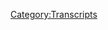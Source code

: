 {{DEFAULTSORT:
    #_TRANSCRIPT_0912:March 22, 2024
}}{{Transcript
    | title         = [[912: March 22, 2024]]
    | caption       = [https://knowledgefight.libsyn.com/912-march-22-2024 Listen to this episode on Libsyn]
    | episodeNumber = [[912: March 22, 2024|912]]
    | length        = 01:45:18
}}

{{MessageBox
    | header     = Warning: Bot Generated Content
    | text       = This transcript was automatically generated by transcription software and likely contains many mistakes and misattributions. Please check the audio for definitive quotes, attribution, and context.
    | image      = N3yvass4myg91.webp
    | imagewidth = 50px
    | id         = warning
}}

{{TranscriptBlock
    | name      = Unknown Speaker
    | timestamp = 00:00:00.000
    | text      = ["Ridea"]
}}

{{TranscriptBlock
    | name      = Unknown Speaker
    | timestamp = 00:00:10.820
    | text      = N-n-n-n-n-n-n-n-knowledge fight!
}}

{{TranscriptBlock
    | name      = Unknown Speaker
    | timestamp = 00:00:12.960
    | text      = Heeee-heee-heee-heee-heee-heee-heee-heee-heee-heee-heee!
}}

{{TranscriptBlock
    | name      = Unknown Speaker
    | timestamp = 00:00:16.019
    | text      = Damn, Ed, Jordan, I am sweating!
}}

{{TranscriptBlock
    | name      = Unknown Speaker
    | timestamp = 00:00:18.239
    | text      = Eeee-heee-heee-heee-heee-heee-heee!
}}

{{TranscriptBlock
    | name      = Unknown Speaker
    | timestamp = 00:00:19.300
    | text      = Knowledgefight.com, it's time to pray!
}}

{{TranscriptBlock
    | name      = Unknown Speaker
    | timestamp = 00:00:21.440
    | text      = I have great respect for knowledgefight.
}}

{{TranscriptBlock
    | name      = Unknown Speaker
    | timestamp = 00:00:23.960
    | text      = Knowledgefight.
}}

{{TranscriptBlock
    | name      = Unknown Speaker
    | timestamp = 00:00:25.160
    | text      = I'm sick of them posing as if they're the good guys,
}}

{{TranscriptBlock
    | name      = Unknown Speaker
    | timestamp = 00:00:27.440
    | text      = saying, we are the bad guys.
}}

{{TranscriptBlock
    | name      = Unknown Speaker
    | timestamp = 00:00:28.960
    | text      = Knowledgefight.
}}

{{TranscriptBlock
    | name      = Unknown Speaker
    | timestamp = 00:00:30.239
    | text      = Dan and Jordan!
}}

{{TranscriptBlock
    | name      = Unknown Speaker
    | timestamp = 00:00:31.320
    | text      = Knowledgefight.
}}

{{TranscriptBlock
    | name      = Unknown Speaker
    | timestamp = 00:00:32.479
    | text      = We're...
}}

{{TranscriptBlock
    | name      = Unknown Speaker
    | timestamp = 00:00:33.060
    | text      = we're
}}

{{TranscriptBlock
    | name      = Unknown Speaker
    | timestamp = 00:00:33.539
    | text      = we're
}}

{{TranscriptBlock
    | name      = Unknown Speaker
    | timestamp = 00:00:34.039
    | text      = we're
}}

{{TranscriptBlock
    | name      = Unknown Speaker
    | timestamp = 00:00:34.539
    | text      = fades.
}}

{{TranscriptBlock
    | name      = Unknown Speaker
    | timestamp = 00:00:35.039
    | text      = We're...
}}

{{TranscriptBlock
    | name      = Unknown Speaker
    | timestamp = 00:00:35.740
    | text      = we're
}}

{{TranscriptBlock
    | name      = Unknown Speaker
    | timestamp = 00:00:36.240
    | text      = we're
}}

{{TranscriptBlock
    | name      = Unknown Speaker
    | timestamp = 00:00:36.740
    | text      = We're
}}

{{TranscriptBlock
    | name      = Unknown Speaker
    | timestamp = 00:00:37.179
    | text      = we're
}}

{{TranscriptBlock
    | name      = Unknown Speaker
    | timestamp = 00:00:37.679
    | text      = we're
}}

{{TranscriptBlock
    | name      = Unknown Speaker
    | timestamp = 00:00:38.439
    | text      = we're
}}

{{TranscriptBlock
    | name      = Unknown Speaker
    | timestamp = 00:00:38.939
    | text      = we're
}}

{{TranscriptBlock
    | name      = Unknown Speaker
    | timestamp = 00:00:39.640
    | text      = Andy and Kansas.
}}

{{TranscriptBlock
    | name      = Unknown Speaker
    | timestamp = 00:00:40.479
    | text      = Air...
}}

{{TranscriptBlock
    | name      = Unknown Speaker
    | timestamp = 00:00:41.039
    | text      = Andy and sheriff...
}}

{{TranscriptBlock
    | name      = Unknown Speaker
    | timestamp = 00:00:41.840
    | text      = AndyY Recomm...
}}

{{TranscriptBlock
    | name      = Unknown Speaker
    | timestamp = 00:00:42.479
    | text      = Stop it!
}}

{{TranscriptBlock
    | name      = Unknown Speaker
    | timestamp = 00:00:42.979
    | text      = Andy and Kan-
}}

{{TranscriptBlock
    | name      = Unknown Speaker
    | timestamp = 00:00:43.880
    | text      = Andy and Kansas!
}}

{{TranscriptBlock
    | name      = Unknown Speaker
    | timestamp = 00:00:44.759
    | text      = Air...
}}

{{TranscriptBlock
    | name      = Unknown Speaker
    | timestamp = 00:00:45.259
    | text      = Andy...
}}

{{TranscriptBlock
    | name      = Unknown Speaker
    | timestamp = 00:00:46.179
    | text      = It's time to pray.
}}

{{TranscriptBlock
    | name      = Unknown Speaker
    | timestamp = 00:00:47.159
    | text      = Andy and Kansas,
}}

{{TranscriptBlock
    | name      = Unknown Speaker
    | timestamp = 00:00:48.219
    | text      = You're on the air.
}}

{{TranscriptBlock
    | name      = Unknown Speaker
    | timestamp = 00:00:48.719
    | text      = Thanks for holding us.
}}

{{TranscriptBlock
    | name      = Unknown Speaker
    | timestamp = 00:00:49.320
    | text      = Hello Alex, I'm a first-time caller
}}

{{TranscriptBlock
    | name      = Unknown Speaker
    | timestamp = 00:00:51.159
    | text      = I'm a huge fan.
}}

{{TranscriptBlock
    | name      = Unknown Speaker
    | timestamp = 00:00:52.060
    | text      = I love your work!
}}

{{TranscriptBlock
    | name      = Unknown Speaker
    | timestamp = 00:00:52.880
    | text      = Knowledgefight.
}}

{{TranscriptBlock
    | name      = Unknown Speaker
    | timestamp = 00:00:55.500
    | text      = Knowledgefight.com.
}}

{{TranscriptBlock
    | name      = Unknown Speaker
    | timestamp = 00:00:57.159
    | text      = I love you.
}}

{{TranscriptBlock
    | name      = Unknown Speaker
    | timestamp = 00:00:59.039
    | text      = Hey everybody!
}}

{{TranscriptBlock
    | name      = Unknown Speaker
    | timestamp = 00:01:00.039
    | text      = Welcome back to Another Try.
}}

{{TranscriptBlock
    | name      = Unknown Speaker
    | timestamp = 00:01:01.039
    | text      = I'm Dan.
}}

{{TranscriptBlock
    | name      = Unknown Speaker
    | timestamp = 00:01:02.039
    | text      = I'm Jordan.
}}

{{TranscriptBlock
    | name      = Unknown Speaker
    | timestamp = 00:01:03.039
    | text      = We're a couple dudes.
}}

{{TranscriptBlock
    | name      = Unknown Speaker
    | timestamp = 00:01:04.040
    | text      = I'd like to sit around, worship at the altar of Selene, and talk a little bit about Alex
}}

{{TranscriptBlock
    | name      = Unknown Speaker
    | timestamp = 00:01:05.760
    | text      = Jones.
}}

{{TranscriptBlock
    | name      = Unknown Speaker
    | timestamp = 00:01:06.760
    | text      = Oh, indeed we are.
}}

{{TranscriptBlock
    | name      = Unknown Speaker
    | timestamp = 00:01:07.760
    | text      = Dan.
}}

{{TranscriptBlock
    | name      = Unknown Speaker
    | timestamp = 00:01:08.760
    | text      = Jordan.
}}

{{TranscriptBlock
    | name      = Unknown Speaker
    | timestamp = 00:01:09.760
    | text      = Dan!
}}

{{TranscriptBlock
    | name      = Unknown Speaker
    | timestamp = 00:01:10.760
    | text      = Jordan.
}}

{{TranscriptBlock
    | name      = Unknown Speaker
    | timestamp = 00:01:11.760
    | text      = Quick question for you.
}}

{{TranscriptBlock
    | name      = Unknown Speaker
    | timestamp = 00:01:12.760
    | text      = What's up?
}}

{{TranscriptBlock
    | name      = Unknown Speaker
    | timestamp = 00:01:13.760
    | text      = What's your bright spot today, buddy?
}}

{{TranscriptBlock
    | name      = Unknown Speaker
    | timestamp = 00:01:14.760
    | text      = My bright spot today is, I believe it's been over a month since you declared spring had
}}

{{TranscriptBlock
    | name      = Unknown Speaker
    | timestamp = 00:01:16.359
    | text      = sprung.
}}

{{TranscriptBlock
    | name      = Unknown Speaker
    | timestamp = 00:01:17.359
    | text      = Yes, I believe it has been well over a month.
}}

{{TranscriptBlock
    | name      = Unknown Speaker
    | timestamp = 00:01:19.439
    | text      = And it was sweatshirt weather, and it was very exciting because it was in the 60s, high
}}

{{TranscriptBlock
    | name      = Unknown Speaker
    | timestamp = 00:01:23.480
    | text      = 60s even.
}}

{{TranscriptBlock
    | name      = Unknown Speaker
    | timestamp = 00:01:24.480
    | text      = Yeah.
}}

{{TranscriptBlock
    | name      = Unknown Speaker
    | timestamp = 00:01:25.480
    | text      = Pretty nice.
}}

{{TranscriptBlock
    | name      = Unknown Speaker
    | timestamp = 00:01:26.480
    | text      = And now it's been cold.
}}

{{TranscriptBlock
    | name      = Unknown Speaker
    | timestamp = 00:01:27.480
    | text      = It's been snowing.
}}

{{TranscriptBlock
    | name      = Unknown Speaker
    | timestamp = 00:01:28.480
    | text      = It snowed the other day.
}}

{{TranscriptBlock
    | name      = Unknown Speaker
    | timestamp = 00:01:29.480
    | text      = It's snowing.
}}

{{TranscriptBlock
    | name      = Unknown Speaker
    | timestamp = 00:01:30.480
    | text      = Probably going to continue, I would imagine.
}}

{{TranscriptBlock
    | name      = Unknown Speaker
    | timestamp = 00:01:31.480
    | text      = Yeah.
}}

{{TranscriptBlock
    | name      = Unknown Speaker
    | timestamp = 00:01:32.480
    | text      = But it's not just schadenfreude and like, haha, you're the groundhog of the podcast.
}}

{{TranscriptBlock
    | name      = Unknown Speaker
    | timestamp = 00:01:39.760
    | text      = This leads me to, I had a can of soup the other day.
}}

{{TranscriptBlock
    | name      = Unknown Speaker
    | timestamp = 00:01:42.040
    | text      = Okay.
}}

{{TranscriptBlock
    | name      = Unknown Speaker
    | timestamp = 00:01:43.040
    | text      = It was like, it's cold out, soup time.
}}

{{TranscriptBlock
    | name      = Unknown Speaker
    | timestamp = 00:01:45.159
    | text      = Sure.
}}

{{TranscriptBlock
    | name      = Unknown Speaker
    | timestamp = 00:01:46.159
    | text      = So I decided to have a soup.
}}

{{TranscriptBlock
    | name      = Unknown Speaker
    | timestamp = 00:01:47.400
    | text      = And I try, I'm a fan, okay fine, look, I don't have, I'm not the most adventurous person
}}

{{TranscriptBlock
    | name      = Unknown Speaker
    | timestamp = 00:01:54.500
    | text      = in the world when it comes to food.
}}

{{TranscriptBlock
    | name      = Unknown Speaker
    | timestamp = 00:01:55.500
    | text      = Okay.
}}

{{TranscriptBlock
    | name      = Unknown Speaker
    | timestamp = 00:01:56.500
    | text      = And I'm not a great cook, so I'll go with a Campbell's chunky soup.
}}

{{TranscriptBlock
    | name      = Unknown Speaker
    | timestamp = 00:01:59.439
    | text      = Naturally.
}}

{{TranscriptBlock
    | name      = Unknown Speaker
    | timestamp = 00:02:00.439
    | text      = I'll go with a chicken noodle.
}}

{{TranscriptBlock
    | name      = Unknown Speaker
    | timestamp = 00:02:01.439
    | text      = It happens.
}}

{{TranscriptBlock
    | name      = Unknown Speaker
    | timestamp = 00:02:02.439
    | text      = Sure.
}}

{{TranscriptBlock
    | name      = Unknown Speaker
    | timestamp = 00:02:03.439
    | text      = People love it.
}}

{{TranscriptBlock
    | name      = Unknown Speaker
    | timestamp = 00:02:04.439
    | text      = Yeah.
}}

{{TranscriptBlock
    | name      = Unknown Speaker
    | timestamp = 00:02:05.439
    | text      = It's been there for a long time for a reason.
}}

{{TranscriptBlock
    | name      = Unknown Speaker
    | timestamp = 00:02:06.439
    | text      = It's simple because it's good.
}}

{{TranscriptBlock
    | name      = Unknown Speaker
    | timestamp = 00:02:07.439
    | text      = Yeah.
}}

{{TranscriptBlock
    | name      = Unknown Speaker
    | timestamp = 00:02:08.439
    | text      = And people like it.
}}

{{TranscriptBlock
    | name      = Unknown Speaker
    | timestamp = 00:02:09.439
    | text      = Totally.
}}

{{TranscriptBlock
    | name      = Unknown Speaker
    | timestamp = 00:02:10.439
    | text      = Fine.
}}

{{TranscriptBlock
    | name      = Unknown Speaker
    | timestamp = 00:02:11.439
    | text      = Yeah.
}}

{{TranscriptBlock
    | name      = Unknown Speaker
    | timestamp = 00:02:12.439
    | text      = I was at the store and I saw they have a new one.
}}

{{TranscriptBlock
    | name      = Unknown Speaker
    | timestamp = 00:02:13.439
    | text      = Oh no.
}}

{{TranscriptBlock
    | name      = Unknown Speaker
    | timestamp = 00:02:14.439
    | text      = Spicy chicken noodle.
}}

{{TranscriptBlock
    | name      = Unknown Speaker
    | timestamp = 00:02:15.439
    | text      = And so I tried it, and it's actually kind of spicy.
}}

{{TranscriptBlock
    | name      = Unknown Speaker
    | timestamp = 00:02:16.439
    | text      = It's pretty good.
}}

{{TranscriptBlock
    | name      = Unknown Speaker
    | timestamp = 00:02:17.439
    | text      = Oh yeah?
}}

{{TranscriptBlock
    | name      = Unknown Speaker
    | timestamp = 00:02:18.439
    | text      = Yep.
}}

{{TranscriptBlock
    | name      = Unknown Speaker
    | timestamp = 00:02:19.439
    | text      = Really?
}}

{{TranscriptBlock
    | name      = Unknown Speaker
    | timestamp = 00:02:20.439
    | text      = So anyway, that's my bright spot.
}}

{{TranscriptBlock
    | name      = Unknown Speaker
    | timestamp = 00:02:21.439
    | text      = Well, it's nice.
}}

{{TranscriptBlock
    | name      = Unknown Speaker
    | timestamp = 00:02:22.439
    | text      = It was not underwhelming.
}}

{{TranscriptBlock
    | name      = Unknown Speaker
    | timestamp = 00:02:23.439
    | text      = I thought it was going to be like a tiny little bit of spice.
}}

{{TranscriptBlock
    | name      = Unknown Speaker
    | timestamp = 00:02:24.439
    | text      = Yeah.
}}

{{TranscriptBlock
    | name      = Unknown Speaker
    | timestamp = 00:02:25.439
    | text      = It was like the Campbell's chunky chicken noodle soup.
}}

{{TranscriptBlock
    | name      = Unknown Speaker
    | timestamp = 00:02:28.919
    | text      = Mm-hmm.
}}

{{TranscriptBlock
    | name      = Unknown Speaker
    | timestamp = 00:02:29.919
    | text      = Been around for a long, long time.
}}

{{TranscriptBlock
    | name      = Unknown Speaker
    | timestamp = 00:02:30.919
    | text      = This is the first time they've tried putting spice in it.
}}

{{TranscriptBlock
    | name      = Unknown Speaker
    | timestamp = 00:02:33.120
    | text      = I think so.
}}

{{TranscriptBlock
    | name      = Unknown Speaker
    | timestamp = 00:02:34.680
    | text      = No spices before.
}}

{{TranscriptBlock
    | name      = Unknown Speaker
    | timestamp = 00:02:35.680
    | text      = Previously, no salt, no pepper.
}}

{{TranscriptBlock
    | name      = Unknown Speaker
    | timestamp = 00:02:37.680
    | text      = This is the first time they were like, what if we put some of that stuff in there that
}}

{{TranscriptBlock
    | name      = Unknown Speaker
    | timestamp = 00:02:41.280
    | text      = I've been hearing about on the TV shows?
}}

{{TranscriptBlock
    | name      = Unknown Speaker
    | timestamp = 00:02:43.159
    | text      = I find a lot of the times when things have spicy counterparts, they're like, they don't
}}

{{TranscriptBlock
    | name      = Unknown Speaker
    | timestamp = 00:02:47.759
    | text      = mean it.
}}

{{TranscriptBlock
    | name      = Unknown Speaker
    | timestamp = 00:02:48.759
    | text      = No.
}}

{{TranscriptBlock
    | name      = Unknown Speaker
    | timestamp = 00:02:49.759
    | text      = They don't have the heart.
}}

{{TranscriptBlock
    | name      = Unknown Speaker
    | timestamp = 00:02:50.759
    | text      = Yeah.
}}

{{TranscriptBlock
    | name      = Unknown Speaker
    | timestamp = 00:02:51.759
    | text      = But this warmed me up on a cold March Chicago day.
}}

{{TranscriptBlock
    | name      = Unknown Speaker
    | timestamp = 00:02:53.639
    | text      = So anyway, what's your bright spot?
}}

{{TranscriptBlock
    | name      = Unknown Speaker
    | timestamp = 00:02:55.400
    | text      = My bright spot is yesterday when we're recording this.
}}

{{TranscriptBlock
    | name      = Unknown Speaker
    | timestamp = 00:03:00.039
    | text      = My wife and I celebrated our second anniversary.
}}

{{TranscriptBlock
    | name      = Unknown Speaker
    | timestamp = 00:03:02.120
    | text      = Happy anniversary.
}}

{{TranscriptBlock
    | name      = Unknown Speaker
    | timestamp = 00:03:03.120
    | text      = Second wedding anniversary.
}}

{{TranscriptBlock
    | name      = Unknown Speaker
    | timestamp = 00:03:04.639
    | text      = We were married two years now.
}}

{{TranscriptBlock
    | name      = Unknown Speaker
    | timestamp = 00:03:06.520
    | text      = Wow.
}}

{{TranscriptBlock
    | name      = Unknown Speaker
    | timestamp = 00:03:07.520
    | text      = Yeah.
}}

{{TranscriptBlock
    | name      = Unknown Speaker
    | timestamp = 00:03:08.520
    | text      = It's kind of crazy.
}}

{{TranscriptBlock
    | name      = Unknown Speaker
    | timestamp = 00:03:09.520
    | text      = What's the traditional second anniversary gift?
}}

{{TranscriptBlock
    | name      = Unknown Speaker
    | timestamp = 00:03:11.960
    | text      = No idea.
}}

{{TranscriptBlock
    | name      = Unknown Speaker
    | timestamp = 00:03:12.960
    | text      = Pearls?
}}

{{TranscriptBlock
    | name      = Unknown Speaker
    | timestamp = 00:03:13.960
    | text      = No idea.
}}

{{TranscriptBlock
    | name      = Unknown Speaker
    | timestamp = 00:03:14.960
    | text      = What we did, she got me some nice flowers and I took care of five dogs for a week, including
}}

{{TranscriptBlock
    | name      = Unknown Speaker
    | timestamp = 00:03:20.000
    | text      = her.
}}

{{TranscriptBlock
    | name      = Unknown Speaker
    | timestamp = 00:03:21.000
    | text      = So we did good for our anniversary, but we cooked a really nice meal last night together.
}}

{{TranscriptBlock
    | name      = Unknown Speaker
    | timestamp = 00:03:24.900
    | text      = It was awesome.
}}

{{TranscriptBlock
    | name      = Unknown Speaker
    | timestamp = 00:03:25.900
    | text      = Uh-huh.
}}

{{TranscriptBlock
    | name      = Unknown Speaker
    | timestamp = 00:03:26.900
    | text      = What'd you make?
}}

{{TranscriptBlock
    | name      = Unknown Speaker
    | timestamp = 00:03:27.900
    | text      = We made steak and Brussels sprouts and bacon and some crispy shallots on top of those.
}}

{{TranscriptBlock
    | name      = Unknown Speaker
    | timestamp = 00:03:33.680
    | text      = That's the traditional second anniversary meal.
}}

{{TranscriptBlock
    | name      = Unknown Speaker
    | timestamp = 00:03:35.520
    | text      = I mean, it is for us from now on, because that was amazing.
}}

{{TranscriptBlock
    | name      = Unknown Speaker
    | timestamp = 00:03:38.960
    | text      = Okay.
}}

{{TranscriptBlock
    | name      = Unknown Speaker
    | timestamp = 00:03:39.960
    | text      = So I'm looking this up.
}}

{{TranscriptBlock
    | name      = Unknown Speaker
    | timestamp = 00:03:40.960
    | text      = Sure.
}}

{{TranscriptBlock
    | name      = Unknown Speaker
    | timestamp = 00:03:41.960
    | text      = What is it?
}}

{{TranscriptBlock
    | name      = Unknown Speaker
    | timestamp = 00:03:42.960
    | text      = It's cotton.
}}

{{TranscriptBlock
    | name      = Unknown Speaker
    | timestamp = 00:03:43.960
    | text      = Cotton?
}}

{{TranscriptBlock
    | name      = Unknown Speaker
    | timestamp = 00:03:44.960
    | text      = So like sheets.
}}

{{TranscriptBlock
    | name      = Unknown Speaker
    | timestamp = 00:03:45.960
    | text      = Yeah, probably.
}}

{{TranscriptBlock
    | name      = Unknown Speaker
    | timestamp = 00:03:46.960
    | text      = That's the second anniversary.
}}

{{TranscriptBlock
    | name      = Unknown Speaker
    | timestamp = 00:03:47.960
    | text      = Traditionally.
}}

{{TranscriptBlock
    | name      = Unknown Speaker
    | timestamp = 00:03:48.960
    | text      = Right.
}}

{{TranscriptBlock
    | name      = Unknown Speaker
    | timestamp = 00:03:49.960
    | text      = Right, right, right.
}}

{{TranscriptBlock
    | name      = Unknown Speaker
    | timestamp = 00:03:50.960
    | text      = Modern.
}}

{{TranscriptBlock
    | name      = Unknown Speaker
    | timestamp = 00:03:51.960
    | text      = Okay.
}}

{{TranscriptBlock
    | name      = Unknown Speaker
    | timestamp = 00:03:52.960
    | text      = China.
}}

{{TranscriptBlock
    | name      = Unknown Speaker
    | timestamp = 00:03:53.960
    | text      = What did you buy that?
}}

{{TranscriptBlock
    | name      = Unknown Speaker
    | timestamp = 00:03:54.960
    | text      = No.
}}

{{TranscriptBlock
    | name      = Unknown Speaker
    | timestamp = 00:03:55.960
    | text      = A country.
}}

{{TranscriptBlock
    | name      = Unknown Speaker
    | timestamp = 00:03:56.960
    | text      = Oh, you got to buy her a country.
}}

{{TranscriptBlock
    | name      = Unknown Speaker
    | timestamp = 00:03:57.960
    | text      = Uh-huh.
}}

{{TranscriptBlock
    | name      = Unknown Speaker
    | timestamp = 00:03:58.960
    | text      = That was a big one.
}}

{{TranscriptBlock
    | name      = Unknown Speaker
    | timestamp = 00:03:59.960
    | text      = Yeah.
}}

{{TranscriptBlock
    | name      = Unknown Speaker
    | timestamp = 00:04:00.960
    | text      = Could I start small?
}}

{{TranscriptBlock
    | name      = Unknown Speaker
    | timestamp = 00:04:01.960
    | text      = Like, I don't know, Luxembourg, France?
}}

{{TranscriptBlock
    | name      = Unknown Speaker
    | timestamp = 00:04:02.960
    | text      = Yeah, you probably could do that.
}}

{{TranscriptBlock
    | name      = Unknown Speaker
    | timestamp = 00:04:03.960
    | text      = Okay.
}}

{{TranscriptBlock
    | name      = Unknown Speaker
    | timestamp = 00:04:04.960
    | text      = They really upped the ante for the modern, because I think cotton probably is a little
}}

{{TranscriptBlock
    | name      = Unknown Speaker
    | timestamp = 00:04:08.960
    | text      = cheaper than China sets, usually.
}}

{{TranscriptBlock
    | name      = Unknown Speaker
    | timestamp = 00:04:11.639
    | text      = First anniversary traditionally is paper, and then it got upgraded to clocks.
}}

{{TranscriptBlock
    | name      = Unknown Speaker
    | timestamp = 00:04:14.960
    | text      = Sure.
}}

{{TranscriptBlock
    | name      = Unknown Speaker
    | timestamp = 00:04:15.960
    | text      = It got upgraded?
}}

{{TranscriptBlock
    | name      = Unknown Speaker
    | timestamp = 00:04:16.959
    | text      = It went from paper to clocks?
}}

{{TranscriptBlock
    | name      = Unknown Speaker
    | timestamp = 00:04:17.959
    | text      = That's a little weird.
}}

{{TranscriptBlock
    | name      = Unknown Speaker
    | timestamp = 00:04:18.959
    | text      = That is odd.
}}

{{TranscriptBlock
    | name      = Unknown Speaker
    | timestamp = 00:04:19.959
    | text      = Who makes these rules?
}}

{{TranscriptBlock
    | name      = Unknown Speaker
    | timestamp = 00:04:20.959
    | text      = So you're saying that she got you flowers?
}}

{{TranscriptBlock
    | name      = Unknown Speaker
    | timestamp = 00:04:22.480
    | text      = Yes.
}}

{{TranscriptBlock
    | name      = Unknown Speaker
    | timestamp = 00:04:23.480
    | text      = I'm going to pay off on that.
}}

{{TranscriptBlock
    | name      = Unknown Speaker
    | timestamp = 00:04:24.480
    | text      = That's the fourth anniversary.
}}

{{TranscriptBlock
    | name      = Unknown Speaker
    | timestamp = 00:04:25.480
    | text      = Fourth anniversary is flowers.
}}

{{TranscriptBlock
    | name      = Unknown Speaker
    | timestamp = 00:04:26.480
    | text      = Fourth anniversary is flowers?
}}

{{TranscriptBlock
    | name      = Unknown Speaker
    | timestamp = 00:04:27.480
    | text      = Jesus Christ.
}}

{{TranscriptBlock
    | name      = Unknown Speaker
    | timestamp = 00:04:28.480
    | text      = Yeah.
}}

{{TranscriptBlock
    | name      = Unknown Speaker
    | timestamp = 00:04:29.480
    | text      = So you guys are all over the place.
}}

{{TranscriptBlock
    | name      = Unknown Speaker
    | timestamp = 00:04:30.480
    | text      = There's so many goddamn rules with this whole shit.
}}

{{TranscriptBlock
    | name      = Unknown Speaker
    | timestamp = 00:04:31.480
    | text      = It is.
}}

{{TranscriptBlock
    | name      = Unknown Speaker
    | timestamp = 00:04:32.480
    | text      = It's an institution that's based on rules, and that's the only reason society stays cohesive.
}}

{{TranscriptBlock
    | name      = Unknown Speaker
    | timestamp = 00:04:37.120
    | text      = Can't I just own a woman?
}}

{{TranscriptBlock
    | name      = Unknown Speaker
    | timestamp = 00:04:38.920
    | text      = Isn't that what marriage has always been about?
}}

{{TranscriptBlock
    | name      = Unknown Speaker
    | timestamp = 00:04:41.279
    | text      = That's the traditional sixth anniversary gift.
}}

{{TranscriptBlock
    | name      = Unknown Speaker
    | timestamp = 00:04:44.800
    | text      = Personal ownership.
}}

{{TranscriptBlock
    | name      = Unknown Speaker
    | timestamp = 00:04:45.800
    | text      = Oh, Britain.
}}

{{TranscriptBlock
    | name      = Unknown Speaker
    | timestamp = 00:04:46.800
    | text      = Jordan, today we have an episode to go over, and we're going to be talking about the 22nd,
}}

{{TranscriptBlock
    | name      = Unknown Speaker
    | timestamp = 00:04:55.160
    | text      = which is Friday's episode.
}}

{{TranscriptBlock
    | name      = Unknown Speaker
    | timestamp = 00:04:56.839
    | text      = A lot of stuff happened, a lot of breaking news, actually some news breaks while Alex
}}

{{TranscriptBlock
    | name      = Unknown Speaker
    | timestamp = 00:05:03.319
    | text      = is on air.
}}

{{TranscriptBlock
    | name      = Unknown Speaker
    | timestamp = 00:05:04.360
    | text      = In the middle of the show is when the attack on Moscow concert happens, so we get to see
}}

{{TranscriptBlock
    | name      = Unknown Speaker
    | timestamp = 00:05:12.019
    | text      = that unfold in kind of real time on Alex's show.
}}

{{TranscriptBlock
    | name      = Unknown Speaker
    | timestamp = 00:05:16.160
    | text      = So we'll get down to business on this and all of the ins and outs of that.
}}

{{TranscriptBlock
    | name      = Unknown Speaker
    | timestamp = 00:05:19.759
    | text      = But first, let's say hello to some new wonks.
}}

{{TranscriptBlock
    | name      = Unknown Speaker
    | timestamp = 00:05:21.319
    | text      = Ooh, that's a great idea.
}}

{{TranscriptBlock
    | name      = Unknown Speaker
    | timestamp = 00:05:22.319
    | text      = So first, happy birthday, Noor and Lulu.
}}

{{TranscriptBlock
    | name      = Unknown Speaker
    | timestamp = 00:05:24.800
    | text      = Thank you so much.
}}

{{TranscriptBlock
    | name      = Unknown Speaker
    | timestamp = 00:05:25.800
    | text      = You are now a policy wonk.
}}

{{TranscriptBlock
    | name      = Unknown Speaker
    | timestamp = 00:05:26.800
    | text      = I'm a policy wonk.
}}

{{TranscriptBlock
    | name      = Unknown Speaker
    | timestamp = 00:05:27.800
    | text      = Thank you very much.
}}

{{TranscriptBlock
    | name      = Unknown Speaker
    | timestamp = 00:05:28.800
    | text      = Thank you.
}}

{{TranscriptBlock
    | name      = Unknown Speaker
    | timestamp = 00:05:29.800
    | text      = Next, Hey Heather, check this out.
}}

{{TranscriptBlock
    | name      = Unknown Speaker
    | timestamp = 00:05:30.800
    | text      = Zobrombie, thank you so much.
}}

{{TranscriptBlock
    | name      = Unknown Speaker
    | timestamp = 00:05:31.800
    | text      = You are now a policy wonk.
}}

{{TranscriptBlock
    | name      = Unknown Speaker
    | timestamp = 00:05:33.279
    | text      = I'm a policy wonk.
}}

{{TranscriptBlock
    | name      = Unknown Speaker
    | timestamp = 00:05:34.319
    | text      = Thank you very much.
}}

{{TranscriptBlock
    | name      = Unknown Speaker
    | timestamp = 00:05:35.319
    | text      = I heard Dragula the other day.
}}

{{TranscriptBlock
    | name      = Unknown Speaker
    | timestamp = 00:05:38.040
    | text      = That sounds fucking dumb.
}}

{{TranscriptBlock
    | name      = Unknown Speaker
    | timestamp = 00:05:41.879
    | text      = Anyway, cheers from Portugal.
}}

{{TranscriptBlock
    | name      = Unknown Speaker
    | timestamp = 00:05:44.040
    | text      = Ciao.
}}

{{TranscriptBlock
    | name      = Unknown Speaker
    | timestamp = 00:05:45.040
    | text      = Thank you so much.
}}

{{TranscriptBlock
    | name      = Unknown Speaker
    | timestamp = 00:05:46.040
    | text      = You are now a policy wonk.
}}

{{TranscriptBlock
    | name      = Unknown Speaker
    | timestamp = 00:05:47.040
    | text      = I'm a policy wonk.
}}

{{TranscriptBlock
    | name      = Unknown Speaker
    | timestamp = 00:05:48.040
    | text      = Thank you very much.
}}

{{TranscriptBlock
    | name      = Unknown Speaker
    | timestamp = 00:05:49.040
    | text      = Thank you.
}}

{{TranscriptBlock
    | name      = Unknown Speaker
    | timestamp = 00:05:50.040
    | text      = And Mackenzie, enemies forever.
}}

{{TranscriptBlock
    | name      = Unknown Speaker
    | timestamp = 00:05:51.040
    | text      = Thank you so much.
}}

{{TranscriptBlock
    | name      = Unknown Speaker
    | timestamp = 00:05:52.040
    | text      = You are now a policy wonk.
}}

{{TranscriptBlock
    | name      = Unknown Speaker
    | timestamp = 00:05:53.040
    | text      = I'm a policy wonk.
}}

{{TranscriptBlock
    | name      = Unknown Speaker
    | timestamp = 00:05:54.040
    | text      = Thank you very much.
}}

{{TranscriptBlock
    | name      = Unknown Speaker
    | timestamp = 00:05:55.040
    | text      = We have technocrat in the mix, Jordan.
}}

{{TranscriptBlock
    | name      = Unknown Speaker
    | timestamp = 00:05:56.040
    | text      = So thank you so much to Abby, get your cat Tyler to stop eating fucking plastic.
}}

{{TranscriptBlock
    | name      = Unknown Speaker
    | timestamp = 00:06:00.800
    | text      = Thank you so much.
}}

{{TranscriptBlock
    | name      = Unknown Speaker
    | timestamp = 00:06:01.800
    | text      = You are now a technocrat.
}}

{{TranscriptBlock
    | name      = Unknown Speaker
    | timestamp = 00:06:03.120
    | text      = I'm a policy wonk.
}}

{{TranscriptBlock
    | name      = Unknown Speaker
    | timestamp = 00:06:04.360
    | text      = I don't like to hype things, but people are designed to hype.
}}

{{TranscriptBlock
    | name      = Unknown Speaker
    | timestamp = 00:06:08.480
    | text      = I am going to paint once a week on air and I'm going to let callers call in.
}}

{{TranscriptBlock
    | name      = Unknown Speaker
    | timestamp = 00:06:15.879
    | text      = We'll also take emails and request what you want to see me paint one, two, three, Matt
}}

{{TranscriptBlock
    | name      = Unknown Speaker
    | timestamp = 00:06:20.279
    | text      = Damon.
}}

{{TranscriptBlock
    | name      = Unknown Speaker
    | timestamp = 00:06:21.279
    | text      = Matt Damon.
}}

{{TranscriptBlock
    | name      = Unknown Speaker
    | timestamp = 00:06:22.279
    | text      = There you go.
}}

{{TranscriptBlock
    | name      = Unknown Speaker
    | timestamp = 00:06:23.279
    | text      = So party time.
}}

{{TranscriptBlock
    | name      = Unknown Speaker
    | timestamp = 00:06:24.279
    | text      = I'm going to get in your guts.
}}

{{TranscriptBlock
    | name      = Unknown Speaker
    | timestamp = 00:06:27.319
    | text      = And the Nazis, in my view, were thugs that shook people down to a lot of really bad things.
}}

{{TranscriptBlock
    | name      = Unknown Speaker
    | timestamp = 00:06:30.699
    | text      = But they did good things too.
}}

{{TranscriptBlock
    | name      = Unknown Speaker
    | timestamp = 00:06:31.699
    | text      = We're going to stop dissing the Nazis all the time.
}}

{{TranscriptBlock
    | name      = Unknown Speaker
    | timestamp = 00:06:33.920
    | text      = Okay.
}}

{{TranscriptBlock
    | name      = Unknown Speaker
    | timestamp = 00:06:34.920
    | text      = I'm thinking about doing some shows too, where I run the whole thing myself, just hit record
}}

{{TranscriptBlock
    | name      = Unknown Speaker
    | timestamp = 00:06:39.639
    | text      = and sit in the dark with just a few candles and candlelight and talk about the nature
}}

{{TranscriptBlock
    | name      = Unknown Speaker
    | timestamp = 00:06:44.319
    | text      = of the world universe.
}}

{{TranscriptBlock
    | name      = Unknown Speaker
    | timestamp = 00:06:45.319
    | text      = I mean, you know, a big old juicy ribeye folks is as good as sex with your wife.
}}

{{TranscriptBlock
    | name      = Unknown Speaker
    | timestamp = 00:06:48.879
    | text      = I mean, let's just get down to reality here.
}}

{{TranscriptBlock
    | name      = Unknown Speaker
    | timestamp = 00:06:50.680
    | text      = I'm going to go donkey Kong, King Kong crazy in about 45 days.
}}

{{TranscriptBlock
    | name      = Unknown Speaker
    | timestamp = 00:06:56.480
    | text      = America sucks.
}}

{{TranscriptBlock
    | name      = Unknown Speaker
    | timestamp = 00:06:57.480
    | text      = We're all racist.
}}

{{TranscriptBlock
    | name      = Unknown Speaker
    | timestamp = 00:06:58.480
    | text      = It's over.
}}

{{TranscriptBlock
    | name      = Unknown Speaker
    | timestamp = 00:06:59.480
    | text      = It doesn't mean I want to go live, say, in some places in Asia where you get off the
}}

{{TranscriptBlock
    | name      = Unknown Speaker
    | timestamp = 00:07:04.279
    | text      = plane over there, folks, they karate chop you.
}}

{{TranscriptBlock
    | name      = Unknown Speaker
    | timestamp = 00:07:07.000
    | text      = Thank you so much.
}}

{{TranscriptBlock
    | name      = Unknown Speaker
    | timestamp = 00:07:08.000
    | text      = Thank you very much.
}}

{{TranscriptBlock
    | name      = Unknown Speaker
    | timestamp = 00:07:09.600
    | text      = So Alex starts off the show here on Friday and looming in the background is that prior
}}

{{TranscriptBlock
    | name      = Unknown Speaker
    | timestamp = 00:07:16.199
    | text      = to this, he had posted, there was a video that had come out of drones killing four civilians
}}

{{TranscriptBlock
    | name      = Unknown Speaker
    | timestamp = 00:07:23.399
    | text      = in Gaza.
}}

{{TranscriptBlock
    | name      = Unknown Speaker
    | timestamp = 00:07:25.439
    | text      = And Alex had posted the video of this saying Israel has lost the high ground.
}}

{{TranscriptBlock
    | name      = Unknown Speaker
    | timestamp = 00:07:30.399
    | text      = And people had really responded to this.
}}

{{TranscriptBlock
    | name      = Unknown Speaker
    | timestamp = 00:07:31.920
    | text      = It was all over social media.
}}

{{TranscriptBlock
    | name      = Unknown Speaker
    | timestamp = 00:07:34.240
    | text      = People were, um, you know, saying, congratulations, you've been outflanked by Alex Jones.
}}

{{TranscriptBlock
    | name      = Unknown Speaker
    | timestamp = 00:07:39.600
    | text      = Sure.
}}

{{TranscriptBlock
    | name      = Unknown Speaker
    | timestamp = 00:07:40.600
    | text      = These kinds of things.
}}

{{TranscriptBlock
    | name      = Unknown Speaker
    | timestamp = 00:07:41.600
    | text      = So there was a, there was a very large groundswell of attention that Alex was getting from this,
}}

{{TranscriptBlock
    | name      = Unknown Speaker
    | timestamp = 00:07:46.720
    | text      = uh, as he comes into studio on Friday, it is, it is always nice when you see stuff being
}}

{{TranscriptBlock
    | name      = Unknown Speaker
    | timestamp = 00:07:52.720
    | text      = used as a prop, you know, stuff like this to be used as a prop by social media people
}}

{{TranscriptBlock
    | name      = Unknown Speaker
    | timestamp = 00:07:57.879
    | text      = to kind of argue with each other.
}}

{{TranscriptBlock
    | name      = Unknown Speaker
    | timestamp = 00:07:59.319
    | text      = That's that's just good stuff.
}}

{{TranscriptBlock
    | name      = Unknown Speaker
    | timestamp = 00:08:01.680
    | text      = So Alex has this, um, going on and he starts the show by, uh, discussing, uh, his post
}}

{{TranscriptBlock
    | name      = Unknown Speaker
    | timestamp = 00:08:08.860
    | text      = on social media.
}}

{{TranscriptBlock
    | name      = Unknown Speaker
    | timestamp = 00:08:09.860
    | text      = Right.
}}

{{TranscriptBlock
    | name      = Unknown Speaker
    | timestamp = 00:08:10.860
    | text      = We have Israel pushing in the last few months since October, everyone into Southern Gaza
}}

{{TranscriptBlock
    | name      = Unknown Speaker
    | timestamp = 00:08:16.040
    | text      = and then indiscriminately bombing men, women, and children.
}}

{{TranscriptBlock
    | name      = Unknown Speaker
    | timestamp = 00:08:19.879
    | text      = This is destroying Israel's image forever in the worldview.
}}

{{TranscriptBlock
    | name      = Unknown Speaker
    | timestamp = 00:08:24.620
    | text      = Why are they doing it?
}}

{{TranscriptBlock
    | name      = Unknown Speaker
    | timestamp = 00:08:25.720
    | text      = Why did Israel stand down?
}}

{{TranscriptBlock
    | name      = Unknown Speaker
    | timestamp = 00:08:28.199
    | text      = I'm going to be laying all of this out just because I don't hate Israel does not mean
}}

{{TranscriptBlock
    | name      = Unknown Speaker
    | timestamp = 00:08:32.919
    | text      = I support what Israel is doing.
}}

{{TranscriptBlock
    | name      = Unknown Speaker
    | timestamp = 00:08:35.200
    | text      = Just like I love America, but I didn't support much of what we did in 2003 in Iraq and other
}}

{{TranscriptBlock
    | name      = Unknown Speaker
    | timestamp = 00:08:41.559
    | text      = areas.
}}

{{TranscriptBlock
    | name      = Unknown Speaker
    | timestamp = 00:08:42.559
    | text      = It's just unbelievable.
}}

{{TranscriptBlock
    | name      = Unknown Speaker
    | timestamp = 00:08:44.799
    | text      = And I put out footage that they admits real, that was leaked from the Israeli defense ministry
}}

{{TranscriptBlock
    | name      = Unknown Speaker
    | timestamp = 00:08:49.279
    | text      = because some of their people are upset of what's clearly teenage kids.
}}

{{TranscriptBlock
    | name      = Unknown Speaker
    | timestamp = 00:08:52.720
    | text      = They look kind of autistic wandering around in the middle of the road in Southern Gaza
}}

{{TranscriptBlock
    | name      = Unknown Speaker
    | timestamp = 00:08:56.759
    | text      = and they get killed by drones and it's right out of something from terminator Skynet.
}}

{{TranscriptBlock
    | name      = Unknown Speaker
    | timestamp = 00:09:03.679
    | text      = We have the up close, very graphic footage of this.
}}

{{TranscriptBlock
    | name      = Unknown Speaker
    | timestamp = 00:09:05.879
    | text      = This is footage you're seeing from far away.
}}

{{TranscriptBlock
    | name      = Unknown Speaker
    | timestamp = 00:09:08.039
    | text      = And immediately I got hit by hundreds of thousands of comments, literally saying it went viral,
}}

{{TranscriptBlock
    | name      = Unknown Speaker
    | timestamp = 00:09:14.759
    | text      = millions and tens of millions of years, like 6 million views on my, my X account, but it
}}

{{TranscriptBlock
    | name      = Unknown Speaker
    | timestamp = 00:09:18.919
    | text      = got picked up everywhere.
}}

{{TranscriptBlock
    | name      = Unknown Speaker
    | timestamp = 00:09:19.919
    | text      = This morning.
}}

{{TranscriptBlock
    | name      = Unknown Speaker
    | timestamp = 00:09:20.919
    | text      = It was 40 million views and different versions of what I said.
}}

{{TranscriptBlock
    | name      = Unknown Speaker
    | timestamp = 00:09:24.419
    | text      = People put out and it was, Oh, these are Hamas.
}}

{{TranscriptBlock
    | name      = Unknown Speaker
    | timestamp = 00:09:29.200
    | text      = You're covering up for Hamas now.
}}

{{TranscriptBlock
    | name      = Unknown Speaker
    | timestamp = 00:09:30.720
    | text      = No Hamas has tunnels under the ground.
}}

{{TranscriptBlock
    | name      = Unknown Speaker
    | timestamp = 00:09:32.440
    | text      = They don't walk down the middle of the street.
}}

{{TranscriptBlock
    | name      = Unknown Speaker
    | timestamp = 00:09:36.639
    | text      = So it's simply insane and it's wrong.
}}

{{TranscriptBlock
    | name      = Unknown Speaker
    | timestamp = 00:09:40.519
    | text      = And I'm going to read you the definition of genocide.
}}

{{TranscriptBlock
    | name      = Unknown Speaker
    | timestamp = 00:09:42.799
    | text      = This is genocide.
}}

{{TranscriptBlock
    | name      = Unknown Speaker
    | timestamp = 00:09:43.799
    | text      = And I've got hours if you'd like, it was really television saying we're going to genocide
}}

{{TranscriptBlock
    | name      = Unknown Speaker
    | timestamp = 00:09:48.100
    | text      = them all.
}}

{{TranscriptBlock
    | name      = Unknown Speaker
    | timestamp = 00:09:49.100
    | text      = Netanyahu quoting out of the Bible, uh, the, the, the verses where you're meant to go kill
}}

{{TranscriptBlock
    | name      = Unknown Speaker
    | timestamp = 00:09:54.440
    | text      = all your enemies.
}}

{{TranscriptBlock
    | name      = Unknown Speaker
    | timestamp = 00:09:55.440
    | text      = Now you go, well, in world war II, we carpet bombed civilians.
}}

{{TranscriptBlock
    | name      = Unknown Speaker
    | timestamp = 00:10:00.120
    | text      = There wasn't an up close video of it happening.
}}

{{TranscriptBlock
    | name      = Unknown Speaker
    | timestamp = 00:10:02.620
    | text      = So I'm a little troubled by that line of thinking that Alex seems to have that somehow atrocities
}}

{{TranscriptBlock
    | name      = Unknown Speaker
    | timestamp = 00:10:06.559
    | text      = a they're committed.
}}

{{TranscriptBlock
    | name      = Unknown Speaker
    | timestamp = 00:10:08.120
    | text      = They only count if there's up close video of it.
}}

{{TranscriptBlock
    | name      = Unknown Speaker
    | timestamp = 00:10:10.519
    | text      = Yeah, no, but I mean, nobody knew until later.
}}

{{TranscriptBlock
    | name      = Unknown Speaker
    | timestamp = 00:10:13.360
    | text      = Except people did.
}}

{{TranscriptBlock
    | name      = Unknown Speaker
    | timestamp = 00:10:14.360
    | text      = No.
}}

{{TranscriptBlock
    | name      = Unknown Speaker
    | timestamp = 00:10:15.360
    | text      = I mean, I don't understand how that's okay.
}}

{{TranscriptBlock
    | name      = Unknown Speaker
    | timestamp = 00:10:17.039
    | text      = It's not, it's not okay.
}}

{{TranscriptBlock
    | name      = Unknown Speaker
    | timestamp = 00:10:18.519
    | text      = It's not.
}}

{{TranscriptBlock
    | name      = Unknown Speaker
    | timestamp = 00:10:19.519
    | text      = Um, but it is a strange place for his brain to go.
}}

{{TranscriptBlock
    | name      = Unknown Speaker
    | timestamp = 00:10:22.320
    | text      = Yeah.
}}

{{TranscriptBlock
    | name      = Unknown Speaker
    | timestamp = 00:10:23.320
    | text      = It's w it's weird to think it.
}}

{{TranscriptBlock
    | name      = Unknown Speaker
    | timestamp = 00:10:25.120
    | text      = That's weird.
}}

{{TranscriptBlock
    | name      = Unknown Speaker
    | timestamp = 00:10:26.120
    | text      = Yeah.
}}

{{TranscriptBlock
    | name      = Unknown Speaker
    | timestamp = 00:10:27.120
    | text      = But you know, maybe we all, we all think weird things from time to time.
}}

{{TranscriptBlock
    | name      = Unknown Speaker
    | timestamp = 00:10:29.519
    | text      = Sure.
}}

{{TranscriptBlock
    | name      = Unknown Speaker
    | timestamp = 00:10:30.519
    | text      = He has to speak extemporaneously for a long time.
}}

{{TranscriptBlock
    | name      = Unknown Speaker
    | timestamp = 00:10:32.960
    | text      = Incredibly weird to say it, to say it is crazy.
}}

{{TranscriptBlock
    | name      = Unknown Speaker
    | timestamp = 00:10:35.679
    | text      = So in the last few days, people have responded quite a bit to a post that Alex made on Twitter
}}

{{TranscriptBlock
    | name      = Unknown Speaker
    | timestamp = 00:10:39.600
    | text      = where he called Israel's actions genocide and said that it needs to stop.
}}

{{TranscriptBlock
    | name      = Unknown Speaker
    | timestamp = 00:10:43.379
    | text      = And the responses to this have been very interesting.
}}

{{TranscriptBlock
    | name      = Unknown Speaker
    | timestamp = 00:10:46.240
    | text      = On the most basic level, Alex is making a point that a lot of people agree with and
}}

{{TranscriptBlock
    | name      = Unknown Speaker
    | timestamp = 00:10:49.679
    | text      = it's a view that people, a lot of people across the political aisle from Alex gravitate towards.
}}

{{TranscriptBlock
    | name      = Unknown Speaker
    | timestamp = 00:10:55.559
    | text      = It's good and understandable to recognize that Alex is opposed to the Israeli government's
}}

{{TranscriptBlock
    | name      = Unknown Speaker
    | timestamp = 00:10:59.360
    | text      = actions, but it's important to not pretend that he actually has a good position on this.
}}

{{TranscriptBlock
    | name      = Unknown Speaker
    | timestamp = 00:11:04.279
    | text      = If you think that Alex gives a shit about the people in Gaza, you are wrong.
}}

{{TranscriptBlock
    | name      = Unknown Speaker
    | timestamp = 00:11:08.740
    | text      = Alex believes that Israel stood down and allowed the October 7th attack to happen so that they
}}

{{TranscriptBlock
    | name      = Unknown Speaker
    | timestamp = 00:11:12.779
    | text      = would have a pretext to carry out this war, which is actually part of a globalist plot
}}

{{TranscriptBlock
    | name      = Unknown Speaker
    | timestamp = 00:11:16.720
    | text      = in order to send a bunch of Islamic immigrants into the United States who would be Hamas
}}

{{TranscriptBlock
    | name      = Unknown Speaker
    | timestamp = 00:11:20.840
    | text      = Hezbollah sleeper cells for the globalists to use against the American public.
}}

{{TranscriptBlock
    | name      = Unknown Speaker
    | timestamp = 00:11:25.759
    | text      = Alex's feelings about Gaza cannot be disentangled from his anti-immigrant positions.
}}

{{TranscriptBlock
    | name      = Unknown Speaker
    | timestamp = 00:11:30.120
    | text      = He doesn't talk about this issue a ton and when he does, it pretty much always leads
}}

{{TranscriptBlock
    | name      = Unknown Speaker
    | timestamp = 00:11:33.779
    | text      = back to a position that boils down to, sure, I don't like what Israel's doing, but I don't
}}

{{TranscriptBlock
    | name      = Unknown Speaker
    | timestamp = 00:11:37.960
    | text      = want them here.
}}

{{TranscriptBlock
    | name      = Unknown Speaker
    | timestamp = 00:11:39.519
    | text      = It's a bedrock of this issue for him is this feeling of I don't want them here.
}}

{{TranscriptBlock
    | name      = Unknown Speaker
    | timestamp = 00:11:44.799
    | text      = I see a lot of people using Alex's tweet as a means of criticizing folks on the left for
}}

{{TranscriptBlock
    | name      = Unknown Speaker
    | timestamp = 00:11:48.960
    | text      = having bad takes on Gaza, and I understand that impulse fully.
}}

{{TranscriptBlock
    | name      = Unknown Speaker
    | timestamp = 00:11:52.399
    | text      = In most circles, the name Alex Jones is basically code for a person who's an asshole and wrong
}}

{{TranscriptBlock
    | name      = Unknown Speaker
    | timestamp = 00:11:56.960
    | text      = about everything.
}}

{{TranscriptBlock
    | name      = Unknown Speaker
    | timestamp = 00:11:58.120
    | text      = So it's a dunk on other folks to essentially say you're more wrong than the asshole who's
}}

{{TranscriptBlock
    | name      = Unknown Speaker
    | timestamp = 00:12:02.080
    | text      = wrong about everything.
}}

{{TranscriptBlock
    | name      = Unknown Speaker
    | timestamp = 00:12:03.559
    | text      = But I would caution people that it might not be worth it to use Alex in that way.
}}

{{TranscriptBlock
    | name      = Unknown Speaker
    | timestamp = 00:12:07.919
    | text      = It plays into his hand quite a bit.
}}

{{TranscriptBlock
    | name      = Unknown Speaker
    | timestamp = 00:12:11.600
    | text      = Yeah, I mean, we're just never going to get there, right?
}}

{{TranscriptBlock
    | name      = Unknown Speaker
    | timestamp = 00:12:16.039
    | text      = It's like, put him in a dome.
}}

{{TranscriptBlock
    | name      = Unknown Speaker
    | timestamp = 00:12:18.720
    | text      = I'm telling you, domes.
}}

{{TranscriptBlock
    | name      = Unknown Speaker
    | timestamp = 00:12:20.559
    | text      = We can enjoy, we can visit him, but you can't have him out and about.
}}

{{TranscriptBlock
    | name      = Unknown Speaker
    | timestamp = 00:12:25.679
    | text      = Do you suggest that it would be good to have him have a residency at the dome?
}}

{{TranscriptBlock
    | name      = Unknown Speaker
    | timestamp = 00:12:30.639
    | text      = I don't know.
}}

{{TranscriptBlock
    | name      = Unknown Speaker
    | timestamp = 00:12:31.639
    | text      = I mean, I would suggest that if we lock the doors from the outside, he's definitely going
}}

{{TranscriptBlock
    | name      = Unknown Speaker
    | timestamp = 00:12:36.559
    | text      = to.
}}

{{TranscriptBlock
    | name      = Unknown Speaker
    | timestamp = 00:12:37.559
    | text      = Yeah.
}}

{{TranscriptBlock
    | name      = Unknown Speaker
    | timestamp = 00:12:38.559
    | text      = He'll put on a show.
}}

{{TranscriptBlock
    | name      = Unknown Speaker
    | timestamp = 00:12:40.919
    | text      = So yeah, I think that people obviously are responding to this in a way that is probably
}}

{{TranscriptBlock
    | name      = Unknown Speaker
    | timestamp = 00:12:50.919
    | text      = not taking into account his full position.
}}

{{TranscriptBlock
    | name      = Unknown Speaker
    | timestamp = 00:12:53.759
    | text      = And that's kind of intentional, I think, on Alex's part.
}}

{{TranscriptBlock
    | name      = Unknown Speaker
    | timestamp = 00:12:56.500
    | text      = And another thing that you need to really recognize is, if you look at that tweet, there's
}}

{{TranscriptBlock
    | name      = Unknown Speaker
    | timestamp = 00:12:59.559
    | text      = no way Alex wrote it.
}}

{{TranscriptBlock
    | name      = Unknown Speaker
    | timestamp = 00:13:01.379
    | text      = Not because he wouldn't say something like that, but because their syntax...
}}

{{TranscriptBlock
    | name      = Unknown Speaker
    | timestamp = 00:13:06.159
    | text      = It's spelled correctly.
}}

{{TranscriptBlock
    | name      = Unknown Speaker
    | timestamp = 00:13:07.159
    | text      = Right?
}}

{{TranscriptBlock
    | name      = Unknown Speaker
    | timestamp = 00:13:08.159
    | text      = Yeah, yeah, yeah.
}}

{{TranscriptBlock
    | name      = Unknown Speaker
    | timestamp = 00:13:09.159
    | text      = It's not his voice at all.
}}

{{TranscriptBlock
    | name      = Unknown Speaker
    | timestamp = 00:13:10.159
    | text      = Yeah.
}}

{{TranscriptBlock
    | name      = Unknown Speaker
    | timestamp = 00:13:11.159
    | text      = And I think, give him too much credit, even when you use him as a cudgel.
}}

{{TranscriptBlock
    | name      = Unknown Speaker
    | timestamp = 00:13:16.440
    | text      = Yeah, because...
}}

{{TranscriptBlock
    | name      = Unknown Speaker
    | timestamp = 00:13:17.440
    | text      = And here's the fucking nail in that coffin.
}}

{{TranscriptBlock
    | name      = Unknown Speaker
    | timestamp = 00:13:20.480
    | text      = There's no end to the Russia shit.
}}

{{TranscriptBlock
    | name      = Unknown Speaker
    | timestamp = 00:13:22.759
    | text      = There's no end to the apologia for, oh, no, no, no, Russia's actually right.
}}

{{TranscriptBlock
    | name      = Unknown Speaker
    | timestamp = 00:13:27.299
    | text      = There's no atrocity that Putin could commit that would kick him off Team Russia.
}}

{{TranscriptBlock
    | name      = Unknown Speaker
    | timestamp = 00:13:32.139
    | text      = So this is not even about what Israel is doing.
}}

{{TranscriptBlock
    | name      = Unknown Speaker
    | timestamp = 00:13:35.200
    | text      = This is about what's okay for Alex to say out loud.
}}

{{TranscriptBlock
    | name      = Unknown Speaker
    | timestamp = 00:13:38.639
    | text      = Really.
}}

{{TranscriptBlock
    | name      = Unknown Speaker
    | timestamp = 00:13:39.639
    | text      = Yeah.
}}

{{TranscriptBlock
    | name      = Unknown Speaker
    | timestamp = 00:13:40.639
    | text      = It's about where we are in a conversation on social media.
}}

{{TranscriptBlock
    | name      = Unknown Speaker
    | timestamp = 00:13:44.440
    | text      = Yeah.
}}

{{TranscriptBlock
    | name      = Unknown Speaker
    | timestamp = 00:13:45.440
    | text      = So he gets off this topic, although he will come back to it, because there's some other
}}

{{TranscriptBlock
    | name      = Unknown Speaker
    | timestamp = 00:13:49.559
    | text      = headlines that I thought he was going to actually spend more time on, and it turns out they
}}

{{TranscriptBlock
    | name      = Unknown Speaker
    | timestamp = 00:13:53.200
    | text      = are just things he randomly saw in his stack.
}}

{{TranscriptBlock
    | name      = Unknown Speaker
    | timestamp = 00:13:56.279
    | text      = Massive news.
}}

{{TranscriptBlock
    | name      = Unknown Speaker
    | timestamp = 00:13:57.360
    | text      = Global fertility crisis threatens 97% of world population.
}}

{{TranscriptBlock
    | name      = Unknown Speaker
    | timestamp = 00:14:00.879
    | text      = Top scientists warn world population to fall for first time since the Black Death 600 years
}}

{{TranscriptBlock
    | name      = Unknown Speaker
    | timestamp = 00:14:07.240
    | text      = ago.
}}

{{TranscriptBlock
    | name      = Unknown Speaker
    | timestamp = 00:14:08.240
    | text      = So these are two headlines about the same research.
}}

{{TranscriptBlock
    | name      = Unknown Speaker
    | timestamp = 00:14:10.679
    | text      = One of the headlines is from Sputnik and the other's from The Telegraph, but it all traces
}}

{{TranscriptBlock
    | name      = Unknown Speaker
    | timestamp = 00:14:13.759
    | text      = back to a paper published in The Lancet titled, quote, Global fertility in 204 countries and
}}

{{TranscriptBlock
    | name      = Unknown Speaker
    | timestamp = 00:14:19.039
    | text      = territories 1950 to 2021 with forecasts to 2100, a comprehensive demographic analysis
}}

{{TranscriptBlock
    | name      = Unknown Speaker
    | timestamp = 00:14:25.919
    | text      = for the global burden of disease study 2021.
}}

{{TranscriptBlock
    | name      = Unknown Speaker
    | timestamp = 00:14:29.159
    | text      = And Alex says that this will affect 97% of the population.
}}

{{TranscriptBlock
    | name      = Unknown Speaker
    | timestamp = 00:14:32.080
    | text      = That's a reflection that the research found that 97% of the countries they modeled will
}}

{{TranscriptBlock
    | name      = Unknown Speaker
    | timestamp = 00:14:36.000
    | text      = have fertility rates under 2.1, the traditionally accepted replacement rate by 2100.
}}

{{TranscriptBlock
    | name      = Unknown Speaker
    | timestamp = 00:14:41.879
    | text      = The researchers used a complex model that includes varying scenarios like meeting the
}}

{{TranscriptBlock
    | name      = Unknown Speaker
    | timestamp = 00:14:46.159
    | text      = global contraceptive need and the implementation of pro-natal policies.
}}

{{TranscriptBlock
    | name      = Unknown Speaker
    | timestamp = 00:14:49.919
    | text      = And according to their projections, even doing everything you can to encourage births isn't
}}

{{TranscriptBlock
    | name      = Unknown Speaker
    | timestamp = 00:14:54.320
    | text      = going to fully turn these numbers around.
}}

{{TranscriptBlock
    | name      = Unknown Speaker
    | timestamp = 00:14:56.539
    | text      = You can do some stuff to help, but that's probably not going to, not going to work.
}}

{{TranscriptBlock
    | name      = Unknown Speaker
    | timestamp = 00:15:01.860
    | text      = Under their assessment, it's not the end of the world or anything, but governments are
}}

{{TranscriptBlock
    | name      = Unknown Speaker
    | timestamp = 00:15:04.679
    | text      = encouraged to consider the implications for policy and do things like rethink our relationship
}}

{{TranscriptBlock
    | name      = Unknown Speaker
    | timestamp = 00:15:09.139
    | text      = with immigration and implement pro-natal policies like offering parental leave and tax incentives.
}}

{{TranscriptBlock
    | name      = Unknown Speaker
    | timestamp = 00:15:15.080
    | text      = Alex doesn't like that stuff.
}}

{{TranscriptBlock
    | name      = Unknown Speaker
    | timestamp = 00:15:16.080
    | text      = So, you know, it's just, this is just a doom headline, 97% of the world's fucked.
}}

{{TranscriptBlock
    | name      = Unknown Speaker
    | timestamp = 00:15:21.320
    | text      = If you, so their paper is kind of like this, like if you make it so it's not the single
}}

{{TranscriptBlock
    | name      = Unknown Speaker
    | timestamp = 00:15:27.440
    | text      = worst financial decision of your life to have a child, then people will be more likely to
}}

{{TranscriptBlock
    | name      = Unknown Speaker
    | timestamp = 00:15:32.799
    | text      = have a child.
}}

{{TranscriptBlock
    | name      = Unknown Speaker
    | timestamp = 00:15:33.799
    | text      = It will make, according to their modeling, it'll make people more likely to, but may
}}

{{TranscriptBlock
    | name      = Unknown Speaker
    | timestamp = 00:15:37.919
    | text      = not stop most countries from dropping below 2.1.
}}

{{TranscriptBlock
    | name      = Unknown Speaker
    | timestamp = 00:15:43.559
    | text      = Right, right, right.
}}

{{TranscriptBlock
    | name      = Unknown Speaker
    | timestamp = 00:15:44.840
    | text      = Because I mean, boy, it's really that whole maintaining control over women thing.
}}

{{TranscriptBlock
    | name      = Unknown Speaker
    | timestamp = 00:15:50.639
    | text      = You just can't do it these days.
}}

{{TranscriptBlock
    | name      = Unknown Speaker
    | timestamp = 00:15:52.759
    | text      = That's one of the big variables that they, they explored was the educational attainment
}}

{{TranscriptBlock
    | name      = Unknown Speaker
    | timestamp = 00:15:56.879
    | text      = for women and the impact that that has.
}}

{{TranscriptBlock
    | name      = Unknown Speaker
    | timestamp = 00:15:58.960
    | text      = Yeah.
}}

{{TranscriptBlock
    | name      = Unknown Speaker
    | timestamp = 00:15:59.960
    | text      = You can't hit them in the head and keep them in your cave anymore.
}}

{{TranscriptBlock
    | name      = Unknown Speaker
    | timestamp = 00:16:02.360
    | text      = That's what, that's going to mess with the global population.
}}

{{TranscriptBlock
    | name      = Unknown Speaker
    | timestamp = 00:16:05.080
    | text      = So the, this I thought was going to be a big thing because it's one of his big headlines.
}}

{{TranscriptBlock
    | name      = Unknown Speaker
    | timestamp = 00:16:09.759
    | text      = And then he had another one that I thought was going to be big.
}}

{{TranscriptBlock
    | name      = Unknown Speaker
    | timestamp = 00:16:12.519
    | text      = And so here's that.
}}

{{TranscriptBlock
    | name      = Unknown Speaker
    | timestamp = 00:16:14.139
    | text      = Huge thing happened yesterday.
}}

{{TranscriptBlock
    | name      = Unknown Speaker
    | timestamp = 00:16:15.399
    | text      = We barely even mentioned it.
}}

{{TranscriptBlock
    | name      = Unknown Speaker
    | timestamp = 00:16:16.399
    | text      = We should have covered it more and more developments to say Taiwan now admits U.S. troops in Taiwan.
}}

{{TranscriptBlock
    | name      = Unknown Speaker
    | timestamp = 00:16:21.960
    | text      = That's a major red line for China and their dictator, Xi Jinping.
}}

{{TranscriptBlock
    | name      = Unknown Speaker
    | timestamp = 00:16:26.960
    | text      = So I thought there'd be more conversation about this considering the scale of this headline.
}}

{{TranscriptBlock
    | name      = Unknown Speaker
    | timestamp = 00:16:30.759
    | text      = Yeah, this is a big one.
}}

{{TranscriptBlock
    | name      = Unknown Speaker
    | timestamp = 00:16:32.200
    | text      = So there aren't U.S. troops in Taiwan in the sense that they're going there to fight or
}}

{{TranscriptBlock
    | name      = Unknown Speaker
    | timestamp = 00:16:36.120
    | text      = anything like that.
}}

{{TranscriptBlock
    | name      = Unknown Speaker
    | timestamp = 00:16:37.120
    | text      = Right, right, right.
}}

{{TranscriptBlock
    | name      = Unknown Speaker
    | timestamp = 00:16:38.120
    | text      = There are U.S. troops in Taiwan training Taiwanese military.
}}

{{TranscriptBlock
    | name      = Unknown Speaker
    | timestamp = 00:16:41.159
    | text      = There was a story about this recently because Taiwan's defense minister, Chu Kuo-Kung,
}}

{{TranscriptBlock
    | name      = Unknown Speaker
    | timestamp = 00:16:45.379
    | text      = acknowledged their presence when taking questions from the press.
}}

{{TranscriptBlock
    | name      = Unknown Speaker
    | timestamp = 00:16:49.720
    | text      = But this isn't news.
}}

{{TranscriptBlock
    | name      = Unknown Speaker
    | timestamp = 00:16:51.200
    | text      = The Wall Street Journal reported on this as far back as 2021.
}}

{{TranscriptBlock
    | name      = Unknown Speaker
    | timestamp = 00:16:54.039
    | text      = And even previous to that, Taiwanese special forces would come here for training.
}}

{{TranscriptBlock
    | name      = Unknown Speaker
    | timestamp = 00:16:57.720
    | text      = They generally don't make a big deal out of this in order not to piss China off too much.
}}

{{TranscriptBlock
    | name      = Unknown Speaker
    | timestamp = 00:17:01.399
    | text      = But it's not like all parties aren't aware of this.
}}

{{TranscriptBlock
    | name      = Unknown Speaker
    | timestamp = 00:17:03.519
    | text      = Yeah, yeah, yeah.
}}

{{TranscriptBlock
    | name      = Unknown Speaker
    | timestamp = 00:17:04.519
    | text      = This isn't the crossing of the red line like I was saying.
}}

{{TranscriptBlock
    | name      = Unknown Speaker
    | timestamp = 00:17:08.240
    | text      = I mean, I'm just, you know, things are getting tighter after that Hong Kong, that Hong Kong
}}

{{TranscriptBlock
    | name      = Unknown Speaker
    | timestamp = 00:17:13.519
    | text      = law where it's like now we, oh boy, you don't want to live in Hong Kong now.
}}

{{TranscriptBlock
    | name      = Unknown Speaker
    | timestamp = 00:17:17.359
    | text      = You know, after that one, Taiwan is very, very much on edge.
}}

{{TranscriptBlock
    | name      = Unknown Speaker
    | timestamp = 00:17:20.680
    | text      = I would imagine so, yeah.
}}

{{TranscriptBlock
    | name      = Unknown Speaker
    | timestamp = 00:17:22.680
    | text      = Yeah.
}}

{{TranscriptBlock
    | name      = Unknown Speaker
    | timestamp = 00:17:23.680
    | text      = And that's, you know, why wouldn't you have American people come and train?
}}

{{TranscriptBlock
    | name      = Unknown Speaker
    | timestamp = 00:17:28.200
    | text      = I would want, yeah, I would want that.
}}

{{TranscriptBlock
    | name      = Unknown Speaker
    | timestamp = 00:17:30.160
    | text      = I don't know.
}}

{{TranscriptBlock
    | name      = Unknown Speaker
    | timestamp = 00:17:31.279
    | text      = So I sincerely thought like, okay, these are the top stories of the day.
}}

{{TranscriptBlock
    | name      = Unknown Speaker
    | timestamp = 00:17:35.680
    | text      = But it turns out it's not really.
}}

{{TranscriptBlock
    | name      = Unknown Speaker
    | timestamp = 00:17:37.799
    | text      = He mostly is going to end up wanting to talk about the Israel Gaza situation vis-a-vis
}}

{{TranscriptBlock
    | name      = Unknown Speaker
    | timestamp = 00:17:44.640
    | text      = his tweet.
}}

{{TranscriptBlock
    | name      = Unknown Speaker
    | timestamp = 00:17:45.640
    | text      = Yeah, I was going to say it's because it's about him.
}}

{{TranscriptBlock
    | name      = Unknown Speaker
    | timestamp = 00:17:47.920
    | text      = Yes.
}}

{{TranscriptBlock
    | name      = Unknown Speaker
    | timestamp = 00:17:48.920
    | text      = And then his master plan is to go on Twitter, go on Spaces and have people comment on his
}}

{{TranscriptBlock
    | name      = Unknown Speaker
    | timestamp = 00:17:56.119
    | text      = tweet and the world situation.
}}

{{TranscriptBlock
    | name      = Unknown Speaker
    | timestamp = 00:18:00.319
    | text      = I think kind of trying to get a sense of where the audience is at on this and how to play
}}

{{TranscriptBlock
    | name      = Unknown Speaker
    | timestamp = 00:18:06.559
    | text      = the ball.
}}

{{TranscriptBlock
    | name      = Unknown Speaker
    | timestamp = 00:18:08.180
    | text      = But also Alex gets lost in thought thinking about his earliest memories.
}}

{{TranscriptBlock
    | name      = Unknown Speaker
    | timestamp = 00:18:13.920
    | text      = Some of my earliest memories in East Texas and in Central Texas were sitting around the
}}

{{TranscriptBlock
    | name      = Unknown Speaker
    | timestamp = 00:18:24.640
    | text      = breakfast table with my grandfathers and my father and my uncles hearing about the coming
}}

{{TranscriptBlock
    | name      = Unknown Speaker
    | timestamp = 00:18:33.519
    | text      = of the one world government and the mega computers that would control our every action and the
}}

{{TranscriptBlock
    | name      = Unknown Speaker
    | timestamp = 00:18:38.960
    | text      = beast computer in Brussels, Belgium and the plan to destroy the family and how the mega
}}

{{TranscriptBlock
    | name      = Unknown Speaker
    | timestamp = 00:18:44.440
    | text      = banks control the communist movement worldwide.
}}

{{TranscriptBlock
    | name      = Unknown Speaker
    | timestamp = 00:18:50.019
    | text      = And my mother's father talking about space stations and ICBMs and army combat robots
}}

{{TranscriptBlock
    | name      = Unknown Speaker
    | timestamp = 00:18:59.440
    | text      = because he worked on those secretly.
}}

{{TranscriptBlock
    | name      = Unknown Speaker
    | timestamp = 00:19:06.839
    | text      = And so it was put into my DNA 45 years ago, 46, 47, I remember being 2, 3, 4, 5, 6, 7
}}

{{TranscriptBlock
    | name      = Unknown Speaker
    | timestamp = 00:19:17.240
    | text      = years old and both sides of my family were not talking about the Dallas Cowboys even
}}

{{TranscriptBlock
    | name      = Unknown Speaker
    | timestamp = 00:19:25.519
    | text      = though they watch Dallas Cowboys and Tom Landry would come over to the house sometimes and
}}

{{TranscriptBlock
    | name      = Unknown Speaker
    | timestamp = 00:19:29.640
    | text      = visit my mom's dad.
}}

{{TranscriptBlock
    | name      = Unknown Speaker
    | timestamp = 00:19:30.720
    | text      = They were best friends and roommates at UT on the UT football team.
}}

{{TranscriptBlock
    | name      = Unknown Speaker
    | timestamp = 00:19:35.700
    | text      = But we weren't talking about Tom Landry.
}}

{{TranscriptBlock
    | name      = Unknown Speaker
    | timestamp = 00:19:37.519
    | text      = When Tom Landry came over, it was for prayer meetings and my grandfather would go back
}}

{{TranscriptBlock
    | name      = Unknown Speaker
    | timestamp = 00:19:41.660
    | text      = in his office for up to two hours.
}}

{{TranscriptBlock
    | name      = Unknown Speaker
    | timestamp = 00:19:46.000
    | text      = They were in love.
}}

{{TranscriptBlock
    | name      = Unknown Speaker
    | timestamp = 00:19:48.400
    | text      = Clyde Hammond, not name dropping, just saying that's where I come from.
}}

{{TranscriptBlock
    | name      = Unknown Speaker
    | timestamp = 00:19:54.119
    | text      = It's a bit of name dropping.
}}

{{TranscriptBlock
    | name      = Unknown Speaker
    | timestamp = 00:19:55.119
    | text      = That has been a name dropping.
}}

{{TranscriptBlock
    | name      = Unknown Speaker
    | timestamp = 00:19:57.119
    | text      = Also, I don't know, your earliest memories were your family yelling a bunch of John Birch
}}

{{TranscriptBlock
    | name      = Unknown Speaker
    | timestamp = 00:20:01.880
    | text      = Society bullshit around, that's what your earliest memories were.
}}

{{TranscriptBlock
    | name      = Unknown Speaker
    | timestamp = 00:20:05.160
    | text      = And you know what, here's the thing I keep thinking about, I know from watching Alex's
}}

{{TranscriptBlock
    | name      = Unknown Speaker
    | timestamp = 00:20:10.480
    | text      = show so much how often he's tricked by fake experts.
}}

{{TranscriptBlock
    | name      = Unknown Speaker
    | timestamp = 00:20:15.640
    | text      = How all of these people with ridiculous credentials that they are just making up wander through
}}

{{TranscriptBlock
    | name      = Unknown Speaker
    | timestamp = 00:20:20.880
    | text      = his door and he presents them as people who have worked on space stations.
}}

{{TranscriptBlock
    | name      = Unknown Speaker
    | timestamp = 00:20:25.200
    | text      = Top scientists.
}}

{{TranscriptBlock
    | name      = Unknown Speaker
    | timestamp = 00:20:26.200
    | text      = Yes.
}}

{{TranscriptBlock
    | name      = Unknown Speaker
    | timestamp = 00:20:27.200
    | text      = Top scientists.
}}

{{TranscriptBlock
    | name      = Unknown Speaker
    | timestamp = 00:20:28.200
    | text      = I can't imagine he doesn't have a similar relationship with family members.
}}

{{TranscriptBlock
    | name      = Unknown Speaker
    | timestamp = 00:20:30.720
    | text      = I mean, okay, so if you're going to tell me that Alex's earliest memories include his
}}

{{TranscriptBlock
    | name      = Unknown Speaker
    | timestamp = 00:20:36.960
    | text      = mom's dad telling him about applied robotics and how much he's worked on that, that means
}}

{{TranscriptBlock
    | name      = Unknown Speaker
    | timestamp = 00:20:42.759
    | text      = that he was working on robotics somewhere between 1950 and 1980, correct?
}}

{{TranscriptBlock
    | name      = Unknown Speaker
    | timestamp = 00:20:46.759
    | text      = That would have to be like mom and dad.
}}

{{TranscriptBlock
    | name      = Unknown Speaker
    | timestamp = 00:20:48.680
    | text      = Alex was born in what, 74?
}}

{{TranscriptBlock
    | name      = Unknown Speaker
    | timestamp = 00:20:51.039
    | text      = Something like that.
}}

{{TranscriptBlock
    | name      = Unknown Speaker
    | timestamp = 00:20:52.039
    | text      = So yeah.
}}

{{TranscriptBlock
    | name      = Unknown Speaker
    | timestamp = 00:20:53.039
    | text      = Yeah, yeah, yeah.
}}

{{TranscriptBlock
    | name      = Unknown Speaker
    | timestamp = 00:20:54.039
    | text      = Mm-hmm.
}}

{{TranscriptBlock
    | name      = Unknown Speaker
    | timestamp = 00:20:55.039
    | text      = I would like to know exactly what robots he was working on from 1950 to 19, was he doing
}}

{{TranscriptBlock
    | name      = Unknown Speaker
    | timestamp = 00:20:59.480
    | text      = the chess robot in the 1912s?
}}

{{TranscriptBlock
    | name      = Unknown Speaker
    | timestamp = 00:21:01.920
    | text      = That was actually a small person under there.
}}

{{TranscriptBlock
    | name      = Unknown Speaker
    | timestamp = 00:21:03.920
    | text      = That was Alex's grandpa.
}}

{{TranscriptBlock
    | name      = Unknown Speaker
    | timestamp = 00:21:04.920
    | text      = It was Alex's grandpa.
}}

{{TranscriptBlock
    | name      = Unknown Speaker
    | timestamp = 00:21:05.920
    | text      = Uh-huh.
}}

{{TranscriptBlock
    | name      = Unknown Speaker
    | timestamp = 00:21:06.920
    | text      = You know who the guy inside the machine was?
}}

{{TranscriptBlock
    | name      = Unknown Speaker
    | timestamp = 00:21:08.400
    | text      = Who?
}}

{{TranscriptBlock
    | name      = Unknown Speaker
    | timestamp = 00:21:09.400
    | text      = Tom Landry.
}}

{{TranscriptBlock
    | name      = Unknown Speaker
    | timestamp = 00:21:10.400
    | text      = God damn it!
}}

{{TranscriptBlock
    | name      = Unknown Speaker
    | timestamp = 00:21:11.400
    | text      = They used to be in that machine for hours at a time.
}}

{{TranscriptBlock
    | name      = Unknown Speaker
    | timestamp = 00:21:13.140
    | text      = That's a lot of praying.
}}

{{TranscriptBlock
    | name      = Unknown Speaker
    | timestamp = 00:21:14.140
    | text      = That's a lot of praying.
}}

{{TranscriptBlock
    | name      = Unknown Speaker
    | timestamp = 00:21:15.140
    | text      = But sometimes there's a lot of prayers that need to be made.
}}

{{TranscriptBlock
    | name      = Unknown Speaker
    | timestamp = 00:21:16.559
    | text      = So who am I to judge?
}}

{{TranscriptBlock
    | name      = Unknown Speaker
    | timestamp = 00:21:18.039
    | text      = Sure, sure, sure.
}}

{{TranscriptBlock
    | name      = Unknown Speaker
    | timestamp = 00:21:19.039
    | text      = But yeah, there is something, though it always is fun, about there's the brag that Alex has
}}

{{TranscriptBlock
    | name      = Unknown Speaker
    | timestamp = 00:21:23.519
    | text      = that is like, we were talking about serious stuff, not the Cowboys.
}}

{{TranscriptBlock
    | name      = Unknown Speaker
    | timestamp = 00:21:27.559
    | text      = And then there's another brag on top of that that is like, we were friends with a coach.
}}

{{TranscriptBlock
    | name      = Unknown Speaker
    | timestamp = 00:21:31.440
    | text      = I mean, the most famous Cowboy coach ever, just saying.
}}

{{TranscriptBlock
    | name      = Unknown Speaker
    | timestamp = 00:21:35.059
    | text      = So we get back to the discussion of the Gaza footage that Alex posted on social media.
}}

{{TranscriptBlock
    | name      = Unknown Speaker
    | timestamp = 00:21:41.559
    | text      = I saw some footage, and Israel admits it's real, admits it came from the defense ministry
}}

{{TranscriptBlock
    | name      = Unknown Speaker
    | timestamp = 00:21:45.799
    | text      = that was leaked.
}}

{{TranscriptBlock
    | name      = Unknown Speaker
    | timestamp = 00:21:46.799
    | text      = Somebody was upset.
}}

{{TranscriptBlock
    | name      = Unknown Speaker
    | timestamp = 00:21:47.799
    | text      = I'm upset too.
}}

{{TranscriptBlock
    | name      = Unknown Speaker
    | timestamp = 00:21:51.000
    | text      = That shows Israel is not some monolithic thing, whether it's a savior or a bad guy.
}}

{{TranscriptBlock
    | name      = Unknown Speaker
    | timestamp = 00:21:55.720
    | text      = It's not monolithic, depending on your perspective, it's still not monolithic.
}}

{{TranscriptBlock
    | name      = Unknown Speaker
    | timestamp = 00:22:02.759
    | text      = Footage of drones killing unarmed civilians walking down the street in southern Gaza,
}}

{{TranscriptBlock
    | name      = Unknown Speaker
    | timestamp = 00:22:07.839
    | text      = a street that's been bulldozed.
}}

{{TranscriptBlock
    | name      = Unknown Speaker
    | timestamp = 00:22:11.160
    | text      = And I put it out, and I got tens of millions of views.
}}

{{TranscriptBlock
    | name      = Unknown Speaker
    | timestamp = 00:22:14.680
    | text      = And I got overwhelming support across the local spectrum.
}}

{{TranscriptBlock
    | name      = Unknown Speaker
    | timestamp = 00:22:17.859
    | text      = But there was a large minority of people saying, oh, you work for Hamas now, and how dare you?
}}

{{TranscriptBlock
    | name      = Unknown Speaker
    | timestamp = 00:22:25.039
    | text      = Because I said, this looks like genocide to me.
}}

{{TranscriptBlock
    | name      = Unknown Speaker
    | timestamp = 00:22:27.480
    | text      = And it fits the definition, the erasure of a people.
}}

{{TranscriptBlock
    | name      = Unknown Speaker
    | timestamp = 00:22:32.559
    | text      = Plus they're going to take and survive, all pissed off and ship them here.
}}

{{TranscriptBlock
    | name      = Unknown Speaker
    | timestamp = 00:22:35.720
    | text      = That's now official.
}}

{{TranscriptBlock
    | name      = Unknown Speaker
    | timestamp = 00:22:36.880
    | text      = So I can't find any confirmation that this was footage that was leaked by someone within
}}

{{TranscriptBlock
    | name      = Unknown Speaker
    | timestamp = 00:22:41.039
    | text      = the defense ministry.
}}

{{TranscriptBlock
    | name      = Unknown Speaker
    | timestamp = 00:22:42.359
    | text      = I'm not saying that's impossible, but I don't know where that information is coming from
}}

{{TranscriptBlock
    | name      = Unknown Speaker
    | timestamp = 00:22:46.160
    | text      = that Alex is putting forth.
}}

{{TranscriptBlock
    | name      = Unknown Speaker
    | timestamp = 00:22:47.880
    | text      = The story was originally reported by Al Jazeera, who said that the video was, quote, retrieved
}}

{{TranscriptBlock
    | name      = Unknown Speaker
    | timestamp = 00:22:52.240
    | text      = from an Israeli drone in Gaza.
}}

{{TranscriptBlock
    | name      = Unknown Speaker
    | timestamp = 00:22:54.720
    | text      = And the subsequent reporting on it was that Israel said that they were, quote, investigating
}}

{{TranscriptBlock
    | name      = Unknown Speaker
    | timestamp = 00:22:58.700
    | text      = the incident.
}}

{{TranscriptBlock
    | name      = Unknown Speaker
    | timestamp = 00:22:59.700
    | text      = I have a strong suspicion that Alex is making up details to the story as he goes along,
}}

{{TranscriptBlock
    | name      = Unknown Speaker
    | timestamp = 00:23:03.799
    | text      = because it fits better for the story he wants to tell.
}}

{{TranscriptBlock
    | name      = Unknown Speaker
    | timestamp = 00:23:06.240
    | text      = Also, in that clip, you kind of get a sense of what I'm talking about.
}}

{{TranscriptBlock
    | name      = Unknown Speaker
    | timestamp = 00:23:09.740
    | text      = His story isn't about him being offended at actions being taken against a people, because
}}

{{TranscriptBlock
    | name      = Unknown Speaker
    | timestamp = 00:23:13.519
    | text      = those actions are wrong.
}}

{{TranscriptBlock
    | name      = Unknown Speaker
    | timestamp = 00:23:14.980
    | text      = He thinks that killing Palestinians is part of a plot to attack the United States through
}}

{{TranscriptBlock
    | name      = Unknown Speaker
    | timestamp = 00:23:18.680
    | text      = immigration, which is where he really is upset about.
}}

{{TranscriptBlock
    | name      = Unknown Speaker
    | timestamp = 00:23:23.400
    | text      = There's a little bit of other stuff about, like, is it going to turn into nuclear war?
}}

{{TranscriptBlock
    | name      = Unknown Speaker
    | timestamp = 00:23:27.200
    | text      = Obviously, he has some concerns on that front.
}}

{{TranscriptBlock
    | name      = Unknown Speaker
    | timestamp = 00:23:29.559
    | text      = But almost always, the road comes back to, this is a plot to bring angry Muslims to the
}}

{{TranscriptBlock
    | name      = Unknown Speaker
    | timestamp = 00:23:37.680
    | text      = United States, and I don't like that.
}}

{{TranscriptBlock
    | name      = Unknown Speaker
    | timestamp = 00:23:39.960
    | text      = Yeah.
}}

{{TranscriptBlock
    | name      = Unknown Speaker
    | timestamp = 00:23:40.960
    | text      = And he always hides the truth in the postscript, you know, like, here's my main threat, I don't
}}

{{TranscriptBlock
    | name      = Unknown Speaker
    | timestamp = 00:23:45.079
    | text      = like the way they're doing it.
}}

{{TranscriptBlock
    | name      = Unknown Speaker
    | timestamp = 00:23:46.400
    | text      = Plus, they're going to bring him over here.
}}

{{TranscriptBlock
    | name      = Unknown Speaker
    | timestamp = 00:23:48.119
    | text      = And it's like, no, that's your real problem.
}}

{{TranscriptBlock
    | name      = Unknown Speaker
    | timestamp = 00:23:50.119
    | text      = You just said it.
}}

{{TranscriptBlock
    | name      = Unknown Speaker
    | timestamp = 00:23:51.119
    | text      = And you keep saying it.
}}

{{TranscriptBlock
    | name      = Unknown Speaker
    | timestamp = 00:23:52.119
    | text      = And plus, as though the plot, hey, just an afterthought, I'm not even thinking about
}}

{{TranscriptBlock
    | name      = Unknown Speaker
    | timestamp = 00:23:56.400
    | text      = this, but plus, my only main problem is that they'll come here.
}}

{{TranscriptBlock
    | name      = Unknown Speaker
    | timestamp = 00:23:59.759
    | text      = And so obviously, this ends up derailing into some conversation about immigration and migrants.
}}

{{TranscriptBlock
    | name      = Unknown Speaker
    | timestamp = 00:24:07.599
    | text      = And recently, there was some video of migrants storming past the Texas National Guard, and
}}

{{TranscriptBlock
    | name      = Unknown Speaker
    | timestamp = 00:24:15.160
    | text      = the razor wire fence, and trying to make it to the border itself, the actual Border Patrol,
}}

{{TranscriptBlock
    | name      = Unknown Speaker
    | timestamp = 00:24:21.960
    | text      = the federal wall, the border, yes.
}}

{{TranscriptBlock
    | name      = Unknown Speaker
    | timestamp = 00:24:25.519
    | text      = And so Alex discusses this in an incredibly dystopian way, and has some suggestions of
}}

{{TranscriptBlock
    | name      = Unknown Speaker
    | timestamp = 00:24:33.420
    | text      = ways that he would like to see this addressed that I don't think he can possibly support.
}}

{{TranscriptBlock
    | name      = Unknown Speaker
    | timestamp = 00:24:38.339
    | text      = This is shocking footage of the illegal aliens, the military's men, many of which are on tape
}}

{{TranscriptBlock
    | name      = Unknown Speaker
    | timestamp = 00:24:44.720
    | text      = saying F you, we're taking over America, we're gonna take your houses, we're gonna rob you,
}}

{{TranscriptBlock
    | name      = Unknown Speaker
    | timestamp = 00:24:48.359
    | text      = MS-13, all these gangs, the Border Patrol opens up the fence, and the people run over
}}

{{TranscriptBlock
    | name      = Unknown Speaker
    | timestamp = 00:24:55.359
    | text      = them, carrying drugs, God knows what.
}}

{{TranscriptBlock
    | name      = Unknown Speaker
    | timestamp = 00:25:00.059
    | text      = But the point is, this is not even a controlled destruction of the border, it is now officially
}}

{{TranscriptBlock
    | name      = Unknown Speaker
    | timestamp = 00:25:05.299
    | text      = gone, and it's beyond a dereliction of duty, it is deliberate treason against this country.
}}

{{TranscriptBlock
    | name      = Unknown Speaker
    | timestamp = 00:25:12.160
    | text      = So we need to declare an invasion, this is an invasion, we've got to get Trump in, we've
}}

{{TranscriptBlock
    | name      = Unknown Speaker
    | timestamp = 00:25:18.839
    | text      = got to have the governors of Texas moving in the right direction, declare emergencies,
}}

{{TranscriptBlock
    | name      = Unknown Speaker
    | timestamp = 00:25:24.299
    | text      = and we have to deport these people.
}}

{{TranscriptBlock
    | name      = Unknown Speaker
    | timestamp = 00:25:28.619
    | text      = And that means if Venezuela won't take them back, and others won't take them back, and
}}

{{TranscriptBlock
    | name      = Unknown Speaker
    | timestamp = 00:25:31.559
    | text      = the feds won't put sections of Venezuela, the governor of Texas just seizes the major
}}

{{TranscriptBlock
    | name      = Unknown Speaker
    | timestamp = 00:25:38.799
    | text      = gas station chains, there's three of them, that are owned by Venezuela.
}}

{{TranscriptBlock
    | name      = Unknown Speaker
    | timestamp = 00:25:45.839
    | text      = It's time to take the gloves off, and they'll start taking their illegal invaders back real
}}

{{TranscriptBlock
    | name      = Unknown Speaker
    | timestamp = 00:25:51.200
    | text      = quick.
}}

{{TranscriptBlock
    | name      = Unknown Speaker
    | timestamp = 00:25:52.200
    | text      = The Texas governor can simply order the state police to set up internal checkpoints by declaring
}}

{{TranscriptBlock
    | name      = Unknown Speaker
    | timestamp = 00:25:58.119
    | text      = emergency, and this is when you do it, it's when you're overrun, not before the crisis
}}

{{TranscriptBlock
    | name      = Unknown Speaker
    | timestamp = 00:26:02.480
    | text      = gets so bad you can't fix it.
}}

{{TranscriptBlock
    | name      = Unknown Speaker
    | timestamp = 00:26:04.359
    | text      = And the governor can turn back any of the trucks or people that get on state roads,
}}

{{TranscriptBlock
    | name      = Unknown Speaker
    | timestamp = 00:26:12.119
    | text      = and can seize them.
}}

{{TranscriptBlock
    | name      = Unknown Speaker
    | timestamp = 00:26:13.980
    | text      = You want war, you got it, you brought us here.
}}

{{TranscriptBlock
    | name      = Unknown Speaker
    | timestamp = 00:26:16.900
    | text      = So I found this shocking video that Alex is talking about, and the migrants in question
}}

{{TranscriptBlock
    | name      = Unknown Speaker
    | timestamp = 00:26:20.319
    | text      = were attempting to tear down the razor wire fences that the National Guard of Texas had
}}

{{TranscriptBlock
    | name      = Unknown Speaker
    | timestamp = 00:26:24.700
    | text      = put up so they could make it to the border wall and turn themselves in and plead for
}}

{{TranscriptBlock
    | name      = Unknown Speaker
    | timestamp = 00:26:27.940
    | text      = asylum.
}}

{{TranscriptBlock
    | name      = Unknown Speaker
    | timestamp = 00:26:28.940
    | text      = Sure, sure.
}}

{{TranscriptBlock
    | name      = Unknown Speaker
    | timestamp = 00:26:29.940
    | text      = They weren't rushing past the National Guard and then just disappearing into the night
}}

{{TranscriptBlock
    | name      = Unknown Speaker
    | timestamp = 00:26:32.880
    | text      = or something, they were trying to rush past to actually get to the point where they could
}}

{{TranscriptBlock
    | name      = Unknown Speaker
    | timestamp = 00:26:37.359
    | text      = plead asylum.
}}

{{TranscriptBlock
    | name      = Unknown Speaker
    | timestamp = 00:26:38.359
    | text      = Right, where the laws will protect them as opposed to try to murder them.
}}

{{TranscriptBlock
    | name      = Unknown Speaker
    | timestamp = 00:26:42.720
    | text      = Right, with razor wire.
}}

{{TranscriptBlock
    | name      = Unknown Speaker
    | timestamp = 00:26:43.720
    | text      = Yeah, yeah, yeah.
}}

{{TranscriptBlock
    | name      = Unknown Speaker
    | timestamp = 00:26:44.720
    | text      = And I think it's important to remember that Alex is the guy who built his brand on being
}}

{{TranscriptBlock
    | name      = Unknown Speaker
    | timestamp = 00:26:49.200
    | text      = the anti-police state guy.
}}

{{TranscriptBlock
    | name      = Unknown Speaker
    | timestamp = 00:26:51.519
    | text      = Am I to understand that he would be okay with internal checkpoints being erected in Texas
}}

{{TranscriptBlock
    | name      = Unknown Speaker
    | timestamp = 00:26:56.240
    | text      = where he would be stopped and asked to prove he's a citizen?
}}

{{TranscriptBlock
    | name      = Unknown Speaker
    | timestamp = 00:26:59.319
    | text      = It seems to me that maybe all the bluster about how DUI checkpoints were the mark of
}}

{{TranscriptBlock
    | name      = Unknown Speaker
    | timestamp = 00:27:04.079
    | text      = tyranny, they might not have been as rooted in philosophical positions as Alex liked to
}}

{{TranscriptBlock
    | name      = Unknown Speaker
    | timestamp = 00:27:08.099
    | text      = pretend back in the day.
}}

{{TranscriptBlock
    | name      = Unknown Speaker
    | timestamp = 00:27:09.680
    | text      = Because can you imagine him being stopped at a checkpoint and them being like, show
}}

{{TranscriptBlock
    | name      = Unknown Speaker
    | timestamp = 00:27:15.019
    | text      = us your papers, and him being like, oh, you're just trying to catch migrants, I guess this
}}

{{TranscriptBlock
    | name      = Unknown Speaker
    | timestamp = 00:27:20.480
    | text      = is okay.
}}

{{TranscriptBlock
    | name      = Unknown Speaker
    | timestamp = 00:27:21.480
    | text      = What?
}}

{{TranscriptBlock
    | name      = Unknown Speaker
    | timestamp = 00:27:22.480
    | text      = Isn't that what they, isn't that one of all those videos that we watched where, oh, my
}}

{{TranscriptBlock
    | name      = Unknown Speaker
    | timestamp = 00:27:27.400
    | text      = fourth amendment rights are being taken around and I will not lower this window down any
}}

{{TranscriptBlock
    | name      = Unknown Speaker
    | timestamp = 00:27:31.920
    | text      = further than the two inches necessary, right?
}}

{{TranscriptBlock
    | name      = Unknown Speaker
    | timestamp = 00:27:35.019
    | text      = These people would all be like, oh, yes, I'll give you my papers, I love carrying them around
}}

{{TranscriptBlock
    | name      = Unknown Speaker
    | timestamp = 00:27:40.160
    | text      = because that means that as long as I'm carrying them around, people are getting hurt somewhere
}}

{{TranscriptBlock
    | name      = Unknown Speaker
    | timestamp = 00:27:45.119
    | text      = else.
}}

{{TranscriptBlock
    | name      = Unknown Speaker
    | timestamp = 00:27:46.119
    | text      = Yeah, I think so.
}}

{{TranscriptBlock
    | name      = Unknown Speaker
    | timestamp = 00:27:47.119
    | text      = They would love that shit.
}}

{{TranscriptBlock
    | name      = Unknown Speaker
    | timestamp = 00:27:48.119
    | text      = No, I think so.
}}

{{TranscriptBlock
    | name      = Unknown Speaker
    | timestamp = 00:27:49.119
    | text      = I think that there's a-
}}

{{TranscriptBlock
    | name      = Unknown Speaker
    | timestamp = 00:27:50.119
    | text      = God, that sucks.
}}

{{TranscriptBlock
    | name      = Unknown Speaker
    | timestamp = 00:27:51.119
    | text      = There is a feeling that Alex has of immunity from the consequences and the negative effects
}}

{{TranscriptBlock
    | name      = Unknown Speaker
    | timestamp = 00:27:57.319
    | text      = of this.
}}

{{TranscriptBlock
    | name      = Unknown Speaker
    | timestamp = 00:27:58.319
    | text      = And so the philosophical opposition to him being asked to prove he's a citizen kind of
}}

{{TranscriptBlock
    | name      = Unknown Speaker
    | timestamp = 00:28:04.799
    | text      = erodes a little bit.
}}

{{TranscriptBlock
    | name      = Unknown Speaker
    | timestamp = 00:28:05.799
    | text      = I mean, the good thing though for him though is that if you look at it historically, anytime
}}

{{TranscriptBlock
    | name      = Unknown Speaker
    | timestamp = 00:28:10.200
    | text      = you have these kinds of hierarchical, incredibly violent situations where they come down on
}}

{{TranscriptBlock
    | name      = Unknown Speaker
    | timestamp = 00:28:17.640
    | text      = you heavily, it's never corrupted and then used against people that it wasn't intended
}}

{{TranscriptBlock
    | name      = Unknown Speaker
    | timestamp = 00:28:21.960
    | text      = to be used for, especially not the people who came up with the idea in the first place.
}}

{{TranscriptBlock
    | name      = Unknown Speaker
    | timestamp = 00:28:25.720
    | text      = That's not something that Alex has talked about incessantly.
}}

{{TranscriptBlock
    | name      = Unknown Speaker
    | timestamp = 00:28:28.119
    | text      = No, no, no.
}}

{{TranscriptBlock
    | name      = Unknown Speaker
    | timestamp = 00:28:29.559
    | text      = So there is a TV show that has come out called Three Body Problem.
}}

{{TranscriptBlock
    | name      = Unknown Speaker
    | timestamp = 00:28:34.799
    | text      = I saw it.
}}

{{TranscriptBlock
    | name      = Unknown Speaker
    | timestamp = 00:28:35.799
    | text      = You did?
}}

{{TranscriptBlock
    | name      = Unknown Speaker
    | timestamp = 00:28:36.799
    | text      = Yeah, it's pretty good.
}}

{{TranscriptBlock
    | name      = Unknown Speaker
    | timestamp = 00:28:37.799
    | text      = How'd you like it?
}}

{{TranscriptBlock
    | name      = Unknown Speaker
    | timestamp = 00:28:38.799
    | text      = It was pretty good.
}}

{{TranscriptBlock
    | name      = Unknown Speaker
    | timestamp = 00:28:39.799
    | text      = Yeah?
}}

{{TranscriptBlock
    | name      = Unknown Speaker
    | timestamp = 00:28:40.799
    | text      = Yeah.
}}

{{TranscriptBlock
    | name      = Unknown Speaker
    | timestamp = 00:28:41.799
    | text      = All right.
}}

{{TranscriptBlock
    | name      = Unknown Speaker
    | timestamp = 00:28:42.799
    | text      = I haven't seen it.
}}

{{TranscriptBlock
    | name      = Unknown Speaker
    | timestamp = 00:28:43.799
    | text      = I understand it's sci-fi.
}}

{{TranscriptBlock
    | name      = Unknown Speaker
    | timestamp = 00:28:44.799
    | text      = It is sci-fi.
}}

{{TranscriptBlock
    | name      = Unknown Speaker
    | timestamp = 00:28:45.799
    | text      = It's very sci-fi.
}}

{{TranscriptBlock
    | name      = Unknown Speaker
    | timestamp = 00:28:46.799
    | text      = I haven't seen it.
}}

{{TranscriptBlock
    | name      = Unknown Speaker
    | timestamp = 00:28:47.799
    | text      = Sure.
}}

{{TranscriptBlock
    | name      = Unknown Speaker
    | timestamp = 00:28:48.799
    | text      = And how is this going to go wrong?
}}

{{TranscriptBlock
    | name      = Unknown Speaker
    | timestamp = 00:28:49.799
    | text      = Well, because apparently the first episode, and since you've seen it, I'm actually pretty
}}

{{TranscriptBlock
    | name      = Unknown Speaker
    | timestamp = 00:28:53.200
    | text      = grateful because I didn't watch it, but apparently in the first episode there's a bit of a struggle
}}

{{TranscriptBlock
    | name      = Unknown Speaker
    | timestamp = 00:28:58.240
    | text      = session according to Alex.
}}

{{TranscriptBlock
    | name      = Unknown Speaker
    | timestamp = 00:29:00.559
    | text      = There's a denunciation of somebody in the cultural revolution setting.
}}

{{TranscriptBlock
    | name      = Unknown Speaker
    | timestamp = 00:29:05.440
    | text      = Oh, yeah, yeah, yeah, yeah.
}}

{{TranscriptBlock
    | name      = Unknown Speaker
    | timestamp = 00:29:06.799
    | text      = They don't like it.
}}

{{TranscriptBlock
    | name      = Unknown Speaker
    | timestamp = 00:29:07.799
    | text      = Yeah.
}}

{{TranscriptBlock
    | name      = Unknown Speaker
    | timestamp = 00:29:08.799
    | text      = They're anti-cultural revolution.
}}

{{TranscriptBlock
    | name      = Unknown Speaker
    | timestamp = 00:29:09.799
    | text      = Do you mean the show?
}}

{{TranscriptBlock
    | name      = Unknown Speaker
    | timestamp = 00:29:11.319
    | text      = Yes.
}}

{{TranscriptBlock
    | name      = Unknown Speaker
    | timestamp = 00:29:12.319
    | text      = Right.
}}

{{TranscriptBlock
    | name      = Unknown Speaker
    | timestamp = 00:29:13.319
    | text      = So this scene is presented as a bad thing.
}}

{{TranscriptBlock
    | name      = Unknown Speaker
    | timestamp = 00:29:15.759
    | text      = It is a bad thing.
}}

{{TranscriptBlock
    | name      = Unknown Speaker
    | timestamp = 00:29:16.759
    | text      = This is the show.
}}

{{TranscriptBlock
    | name      = Unknown Speaker
    | timestamp = 00:29:17.759
    | text      = Yeah.
}}

{{TranscriptBlock
    | name      = Unknown Speaker
    | timestamp = 00:29:18.759
    | text      = Where there's somebody who's like a traitor to the party.
}}

{{TranscriptBlock
    | name      = Unknown Speaker
    | timestamp = 00:29:19.759
    | text      = Right.
}}

{{TranscriptBlock
    | name      = Unknown Speaker
    | timestamp = 00:29:20.759
    | text      = And he gets hurt real bad.
}}

{{TranscriptBlock
    | name      = Unknown Speaker
    | timestamp = 00:29:21.759
    | text      = Right.
}}

{{TranscriptBlock
    | name      = Unknown Speaker
    | timestamp = 00:29:22.759
    | text      = Yeah, yeah, yeah.
}}

{{TranscriptBlock
    | name      = Unknown Speaker
    | timestamp = 00:29:23.759
    | text      = So they're pretty excited about this because there's never been, according to Jack Posobick.
}}

{{TranscriptBlock
    | name      = Unknown Speaker
    | timestamp = 00:29:29.200
    | text      = Sure.
}}

{{TranscriptBlock
    | name      = Unknown Speaker
    | timestamp = 00:29:30.200
    | text      = He claims there has never been a depiction of this kind of a communist ceremony that
}}

{{TranscriptBlock
    | name      = Unknown Speaker
    | timestamp = 00:29:35.759
    | text      = has ever-
}}

{{TranscriptBlock
    | name      = Unknown Speaker
    | timestamp = 00:29:36.759
    | text      = Really?
}}

{{TranscriptBlock
    | name      = Unknown Speaker
    | timestamp = 00:29:37.759
    | text      = Yeah.
}}

{{TranscriptBlock
    | name      = Unknown Speaker
    | timestamp = 00:29:38.759
    | text      = And so Alex plays the clip that Jack Posobick had posted.
}}

{{TranscriptBlock
    | name      = Unknown Speaker
    | timestamp = 00:29:42.480
    | text      = Uh-huh.
}}

{{TranscriptBlock
    | name      = Unknown Speaker
    | timestamp = 00:29:43.480
    | text      = And it's very long.
}}

{{TranscriptBlock
    | name      = Unknown Speaker
    | timestamp = 00:29:44.480
    | text      = Yeah.
}}

{{TranscriptBlock
    | name      = Unknown Speaker
    | timestamp = 00:29:45.480
    | text      = I think it's an extended clip of this.
}}

{{TranscriptBlock
    | name      = Unknown Speaker
    | timestamp = 00:29:46.960
    | text      = I feel like he thinks it's real.
}}

{{TranscriptBlock
    | name      = Unknown Speaker
    | timestamp = 00:29:50.119
    | text      = And so he talks over it.
}}

{{TranscriptBlock
    | name      = Unknown Speaker
    | timestamp = 00:29:51.960
    | text      = Here's that.
}}

{{TranscriptBlock
    | name      = Unknown Speaker
    | timestamp = 00:29:52.960
    | text      = Sure.
}}

{{TranscriptBlock
    | name      = Unknown Speaker
    | timestamp = 00:29:53.960
    | text      = They're recreating the French Revolution.
}}

{{TranscriptBlock
    | name      = Unknown Speaker
    | timestamp = 00:29:54.960
    | text      = And then if you said you were guilty, they still killed you.
}}

{{TranscriptBlock
    | name      = Unknown Speaker
    | timestamp = 00:30:00.960
    | text      = They put you in forced labor camp.
}}

{{TranscriptBlock
    | name      = Unknown Speaker
    | timestamp = 00:30:07.960
    | text      = A bunch of dumb, young teenagers being wound up in the state, and now they kill him.
}}

{{TranscriptBlock
    | name      = Unknown Speaker
    | timestamp = 00:30:30.960
    | text      = Yay.
}}

{{TranscriptBlock
    | name      = Unknown Speaker
    | timestamp = 00:30:33.400
    | text      = Burn down the buildings.
}}

{{TranscriptBlock
    | name      = Unknown Speaker
    | timestamp = 00:30:34.400
    | text      = And Kamala Harris bails this out, and then years later they give, per city, $20 to $50
}}

{{TranscriptBlock
    | name      = Unknown Speaker
    | timestamp = 00:30:39.720
    | text      = million to Black Lives Matter for the good job they did, getting them ready for when
}}

{{TranscriptBlock
    | name      = Unknown Speaker
    | timestamp = 00:30:44.359
    | text      = Trump wins to burn the country down again, and that's the whole plan.
}}

{{TranscriptBlock
    | name      = Unknown Speaker
    | timestamp = 00:30:50.519
    | text      = The CIA is running this right now against America on record.
}}

{{TranscriptBlock
    | name      = Unknown Speaker
    | timestamp = 00:30:56.720
    | text      = So there you go.
}}

{{TranscriptBlock
    | name      = Unknown Speaker
    | timestamp = 00:31:06.799
    | text      = And now they say illegal aliens can have guns.
}}

{{TranscriptBlock
    | name      = Unknown Speaker
    | timestamp = 00:31:10.440
    | text      = So that's where the mind goes after a clip from a sci-fi show.
}}

{{TranscriptBlock
    | name      = Unknown Speaker
    | timestamp = 00:31:15.559
    | text      = All right.
}}

{{TranscriptBlock
    | name      = Unknown Speaker
    | timestamp = 00:31:16.960
    | text      = So the Cultural Revolution, right, I don't know if he quite understands the
}}

{{TranscriptBlock
    | name      = Unknown Speaker
    | timestamp = 00:31:26.640
    | text      = idea behind the Cultural Revolution.
}}

{{TranscriptBlock
    | name      = Unknown Speaker
    | timestamp = 00:31:29.480
    | text      = I'm not positive.
}}

{{TranscriptBlock
    | name      = Unknown Speaker
    | timestamp = 00:31:32.559
    | text      = Where do you think there are gaps?
}}

{{TranscriptBlock
    | name      = Unknown Speaker
    | timestamp = 00:31:34.160
    | text      = Well, I don't understand the immigrants with guns.
}}

{{TranscriptBlock
    | name      = Unknown Speaker
    | timestamp = 00:31:36.680
    | text      = Sure.
}}

{{TranscriptBlock
    | name      = Unknown Speaker
    | timestamp = 00:31:37.680
    | text      = I actually don't understand what it is the CIA is doing.
}}

{{TranscriptBlock
    | name      = Unknown Speaker
    | timestamp = 00:31:40.220
    | text      = Is the CIA doing a Cultural Revolution to us?
}}

{{TranscriptBlock
    | name      = Unknown Speaker
    | timestamp = 00:31:43.559
    | text      = Yes.
}}

{{TranscriptBlock
    | name      = Unknown Speaker
    | timestamp = 00:31:44.559
    | text      = Okay.
}}

{{TranscriptBlock
    | name      = Unknown Speaker
    | timestamp = 00:31:45.559
    | text      = Does he know what the Cultural Revolution was?
}}

{{TranscriptBlock
    | name      = Unknown Speaker
    | timestamp = 00:31:48.480
    | text      = He saw this clip that Posobick posted.
}}

{{TranscriptBlock
    | name      = Unknown Speaker
    | timestamp = 00:31:50.759
    | text      = See, that's what I was worried about.
}}

{{TranscriptBlock
    | name      = Unknown Speaker
    | timestamp = 00:31:52.559
    | text      = Right.
}}

{{TranscriptBlock
    | name      = Unknown Speaker
    | timestamp = 00:31:53.559
    | text      = It's my understanding, I don't know, I read the Wikipedia page about this.
}}

{{TranscriptBlock
    | name      = Unknown Speaker
    | timestamp = 00:31:57.640
    | text      = About the Cultural Revolution?
}}

{{TranscriptBlock
    | name      = Unknown Speaker
    | timestamp = 00:31:58.640
    | text      = No, this book.
}}

{{TranscriptBlock
    | name      = Unknown Speaker
    | timestamp = 00:31:59.640
    | text      = Apparently there's dehydrating aliens or something?
}}

{{TranscriptBlock
    | name      = Unknown Speaker
    | timestamp = 00:32:02.000
    | text      = Yeah, yeah, yeah.
}}

{{TranscriptBlock
    | name      = Unknown Speaker
    | timestamp = 00:32:03.599
    | text      = So yeah.
}}

{{TranscriptBlock
    | name      = Unknown Speaker
    | timestamp = 00:32:04.599
    | text      = Yeah.
}}

{{TranscriptBlock
    | name      = Unknown Speaker
    | timestamp = 00:32:05.599
    | text      = That's in there too.
}}

{{TranscriptBlock
    | name      = Unknown Speaker
    | timestamp = 00:32:06.599
    | text      = Well, I mean, the depiction of the Cultural Revolution is accurate.
}}

{{TranscriptBlock
    | name      = Unknown Speaker
    | timestamp = 00:32:11.240
    | text      = It's fucked up, man.
}}

{{TranscriptBlock
    | name      = Unknown Speaker
    | timestamp = 00:32:12.240
    | text      = Right.
}}

{{TranscriptBlock
    | name      = Unknown Speaker
    | timestamp = 00:32:13.240
    | text      = It's really fucked up.
}}

{{TranscriptBlock
    | name      = Unknown Speaker
    | timestamp = 00:32:14.240
    | text      = But it's an inciting incident of a negative in the context of the story.
}}

{{TranscriptBlock
    | name      = Unknown Speaker
    | timestamp = 00:32:20.279
    | text      = Yes.
}}

{{TranscriptBlock
    | name      = Unknown Speaker
    | timestamp = 00:32:21.279
    | text      = I don't know why Alex, Alex is saying that this is being shown as like, this is what
}}

{{TranscriptBlock
    | name      = Unknown Speaker
    | timestamp = 00:32:26.799
    | text      = the globalists want, the CIA is running this.
}}

{{TranscriptBlock
    | name      = Unknown Speaker
    | timestamp = 00:32:30.000
    | text      = Okay.
}}

{{TranscriptBlock
    | name      = Unknown Speaker
    | timestamp = 00:32:31.000
    | text      = It's very confusing.
}}

{{TranscriptBlock
    | name      = Unknown Speaker
    | timestamp = 00:32:32.000
    | text      = Wait, but I thought Posobick's point is like, this is groundbreaking.
}}

{{TranscriptBlock
    | name      = Unknown Speaker
    | timestamp = 00:32:34.799
    | text      = It's the first time that we're allowed to criticize the Cultural Revolution?
}}

{{TranscriptBlock
    | name      = Unknown Speaker
    | timestamp = 00:32:38.480
    | text      = But I don't think that they would argue that it is criticizing it too much.
}}

{{TranscriptBlock
    | name      = Unknown Speaker
    | timestamp = 00:32:43.960
    | text      = Because it's-
}}

{{TranscriptBlock
    | name      = Unknown Speaker
    | timestamp = 00:32:44.960
    | text      = I'm sorry?
}}

{{TranscriptBlock
    | name      = Unknown Speaker
    | timestamp = 00:32:45.960
    | text      = Well, because all of this is devoid of context.
}}

{{TranscriptBlock
    | name      = Unknown Speaker
    | timestamp = 00:32:46.960
    | text      = Oh, well, yeah.
}}

{{TranscriptBlock
    | name      = Unknown Speaker
    | timestamp = 00:32:47.960
    | text      = Okay.
}}

{{TranscriptBlock
    | name      = Unknown Speaker
    | timestamp = 00:32:48.960
    | text      = So the context of that is instead, but let me kind of put this in a larger context.
}}

{{TranscriptBlock
    | name      = Unknown Speaker
    | timestamp = 00:32:53.839
    | text      = Because of that inciting incidents, the human race goes extinct based on a choice that a
}}

{{TranscriptBlock
    | name      = Unknown Speaker
    | timestamp = 00:32:59.839
    | text      = person made because of how awful people were.
}}

{{TranscriptBlock
    | name      = Unknown Speaker
    | timestamp = 00:33:03.400
    | text      = So essentially that opening is the death of humanity.
}}

{{TranscriptBlock
    | name      = Unknown Speaker
    | timestamp = 00:33:08.599
    | text      = That is the death warrant for everyone that's ever lived.
}}

{{TranscriptBlock
    | name      = Unknown Speaker
    | timestamp = 00:33:11.920
    | text      = So in that sense, that's not really the way that they're talking about.
}}

{{TranscriptBlock
    | name      = Unknown Speaker
    | timestamp = 00:33:15.200
    | text      = No, it's the worst thing that has ever or could ever happen to anyone ever in that show.
}}

{{TranscriptBlock
    | name      = Unknown Speaker
    | timestamp = 00:33:21.000
    | text      = That is that.
}}

{{TranscriptBlock
    | name      = Unknown Speaker
    | timestamp = 00:33:22.000
    | text      = Well, that, I mean, you're not going to get that from the Posobick clip or Alex's coverage
}}

{{TranscriptBlock
    | name      = Unknown Speaker
    | timestamp = 00:33:25.599
    | text      = of it.
}}

{{TranscriptBlock
    | name      = Unknown Speaker
    | timestamp = 00:33:26.599
    | text      = Probably not.
}}

{{TranscriptBlock
    | name      = Unknown Speaker
    | timestamp = 00:33:27.599
    | text      = Probably not.
}}

{{TranscriptBlock
    | name      = Unknown Speaker
    | timestamp = 00:33:28.599
    | text      = Talking sort of about glorifying this a little bit.
}}

{{TranscriptBlock
    | name      = Unknown Speaker
    | timestamp = 00:33:29.599
    | text      = No, no, no.
}}

{{TranscriptBlock
    | name      = Unknown Speaker
    | timestamp = 00:33:30.599
    | text      = Because of that, a person kills everyone or, you know, sentences us all to death by alien
}}

{{TranscriptBlock
    | name      = Unknown Speaker
    | timestamp = 00:33:37.119
    | text      = concoration.
}}

{{TranscriptBlock
    | name      = Unknown Speaker
    | timestamp = 00:33:38.119
    | text      = You're dehydrating aliens?
}}

{{TranscriptBlock
    | name      = Unknown Speaker
    | timestamp = 00:33:39.119
    | text      = A little bit.
}}

{{TranscriptBlock
    | name      = Unknown Speaker
    | timestamp = 00:33:40.119
    | text      = Okay.
}}

{{TranscriptBlock
    | name      = Unknown Speaker
    | timestamp = 00:33:41.119
    | text      = Yeah.
}}

{{TranscriptBlock
    | name      = Unknown Speaker
    | timestamp = 00:33:42.119
    | text      = I thought that was a strange-
}}

{{TranscriptBlock
    | name      = Unknown Speaker
    | timestamp = 00:33:43.119
    | text      = Hey, listen.
}}

{{TranscriptBlock
    | name      = Unknown Speaker
    | timestamp = 00:33:44.119
    | text      = Sure.
}}

{{TranscriptBlock
    | name      = Unknown Speaker
    | timestamp = 00:33:45.119
    | text      = I'm not judging you.
}}

{{TranscriptBlock
    | name      = Unknown Speaker
    | timestamp = 00:33:46.119
    | text      = I'm not judging you.
}}

{{TranscriptBlock
    | name      = Unknown Speaker
    | timestamp = 00:33:47.119
    | text      = I'm not judging you.
}}

{{TranscriptBlock
    | name      = Unknown Speaker
    | timestamp = 00:33:48.119
    | text      = So yeah, they're going to burn down the country.
}}

{{TranscriptBlock
    | name      = Unknown Speaker
    | timestamp = 00:33:49.119
    | text      = Sure.
}}

{{TranscriptBlock
    | name      = Unknown Speaker
    | timestamp = 00:33:50.119
    | text      = And now we've got footage coming out of guns being delivered to the migrant centers.
}}

{{TranscriptBlock
    | name      = Unknown Speaker
    | timestamp = 00:33:53.079
    | text      = Yes, you heard me right.
}}

{{TranscriptBlock
    | name      = Unknown Speaker
    | timestamp = 00:33:54.200
    | text      = That's coming up.
}}

{{TranscriptBlock
    | name      = Unknown Speaker
    | timestamp = 00:33:56.200
    | text      = I can't believe they're actually doing it, but they are.
}}

{{TranscriptBlock
    | name      = Unknown Speaker
    | timestamp = 00:33:59.680
    | text      = We're only eight months away.
}}

{{TranscriptBlock
    | name      = Unknown Speaker
    | timestamp = 00:34:01.799
    | text      = They're planning to burn everything down to say it's all white people's fault.
}}

{{TranscriptBlock
    | name      = Unknown Speaker
    | timestamp = 00:34:07.799
    | text      = These Black Lives Matter Antifa and the illegal alien brigades, the military age men, to do
}}

{{TranscriptBlock
    | name      = Unknown Speaker
    | timestamp = 00:34:13.360
    | text      = this.
}}

{{TranscriptBlock
    | name      = Unknown Speaker
    | timestamp = 00:34:14.840
    | text      = This is actually the end of the country we're staring down the barrel of right now.
}}

{{TranscriptBlock
    | name      = Unknown Speaker
    | timestamp = 00:34:19.480
    | text      = All run by the CIA, all run by the FBI, all run by our government.
}}

{{TranscriptBlock
    | name      = Unknown Speaker
    | timestamp = 00:34:23.960
    | text      = So here we are.
}}

{{TranscriptBlock
    | name      = Unknown Speaker
    | timestamp = 00:34:26.719
    | text      = What are we going to do about it?
}}

{{TranscriptBlock
    | name      = Unknown Speaker
    | timestamp = 00:34:29.219
    | text      = We can stop this, folks.
}}

{{TranscriptBlock
    | name      = Unknown Speaker
    | timestamp = 00:34:31.320
    | text      = We need the governors to face it, come out at press conferences.
}}

{{TranscriptBlock
    | name      = Unknown Speaker
    | timestamp = 00:34:34.280
    | text      = We need to recognize there's a plan to do it.
}}

{{TranscriptBlock
    | name      = Unknown Speaker
    | timestamp = 00:34:36.280
    | text      = And then by exposing what they're planning in November, they'll have to back down.
}}

{{TranscriptBlock
    | name      = Unknown Speaker
    | timestamp = 00:34:39.639
    | text      = But you have to admit what you're about to be hit by to stop it.
}}

{{TranscriptBlock
    | name      = Unknown Speaker
    | timestamp = 00:34:42.760
    | text      = Stay with us.
}}

{{TranscriptBlock
    | name      = Unknown Speaker
    | timestamp = 00:34:46.719
    | text      = Point of order, Alex does not play guns being delivered to migrant centers.
}}

{{TranscriptBlock
    | name      = Unknown Speaker
    | timestamp = 00:34:50.679
    | text      = Oh, he doesn't?
}}

{{TranscriptBlock
    | name      = Unknown Speaker
    | timestamp = 00:34:51.880
    | text      = That promise is unfulfilled.
}}

{{TranscriptBlock
    | name      = Unknown Speaker
    | timestamp = 00:34:55.079
    | text      = But yeah, I find that this is so unsatisfying.
}}

{{TranscriptBlock
    | name      = Unknown Speaker
    | timestamp = 00:34:59.760
    | text      = They're going to burn down the country, this is the plan.
}}

{{TranscriptBlock
    | name      = Unknown Speaker
    | timestamp = 00:35:02.920
    | text      = You watched this clip from the sci-fi show, this is the plan, this is all what's going
}}

{{TranscriptBlock
    | name      = Unknown Speaker
    | timestamp = 00:35:07.360
    | text      = to go on.
}}

{{TranscriptBlock
    | name      = Unknown Speaker
    | timestamp = 00:35:08.360
    | text      = Sure.
}}

{{TranscriptBlock
    | name      = Unknown Speaker
    | timestamp = 00:35:09.360
    | text      = Now we can stop it by talking.
}}

{{TranscriptBlock
    | name      = Unknown Speaker
    | timestamp = 00:35:11.679
    | text      = We can just talk about it.
}}

{{TranscriptBlock
    | name      = Unknown Speaker
    | timestamp = 00:35:13.000
    | text      = And if we talk about it enough, they'll have to stop.
}}

{{TranscriptBlock
    | name      = Unknown Speaker
    | timestamp = 00:35:16.519
    | text      = Okay.
}}

{{TranscriptBlock
    | name      = Unknown Speaker
    | timestamp = 00:35:17.960
    | text      = Now when you say they're delivering guns to migrant centers, what do you see?
}}

{{TranscriptBlock
    | name      = Unknown Speaker
    | timestamp = 00:35:23.139
    | text      = Do you see like a big, a big like semi-trust?
}}

{{TranscriptBlock
    | name      = Unknown Speaker
    | timestamp = 00:35:27.000
    | text      = You see crates.
}}

{{TranscriptBlock
    | name      = Unknown Speaker
    | timestamp = 00:35:28.000
    | text      = Like, so we got a whole semi, we got somebody with a big 16-wheeler.
}}

{{TranscriptBlock
    | name      = Unknown Speaker
    | timestamp = 00:35:32.619
    | text      = They open up the back.
}}

{{TranscriptBlock
    | name      = Unknown Speaker
    | timestamp = 00:35:33.900
    | text      = This is a migrant center with like, what, 150 people open up the back of this thing.
}}

{{TranscriptBlock
    | name      = Unknown Speaker
    | timestamp = 00:35:38.880
    | text      = They pull out crates upon crates of AR-15s and any number of automatic rifles.
}}

{{TranscriptBlock
    | name      = Unknown Speaker
    | timestamp = 00:35:43.159
    | text      = I see either crates or that scene in the matrix.
}}

{{TranscriptBlock
    | name      = Unknown Speaker
    | timestamp = 00:35:46.239
    | text      = The scene in the matrix.
}}

{{TranscriptBlock
    | name      = Unknown Speaker
    | timestamp = 00:35:47.239
    | text      = Okay, so the whoosh, that thing.
}}

{{TranscriptBlock
    | name      = Unknown Speaker
    | timestamp = 00:35:49.760
    | text      = So what you're saying is you don't see what I instantly see, which is a bunch of dudes
}}

{{TranscriptBlock
    | name      = Unknown Speaker
    | timestamp = 00:35:54.239
    | text      = with kind of bad red trucks opening the back up with a bunch of loose guns.
}}

{{TranscriptBlock
    | name      = Unknown Speaker
    | timestamp = 00:35:59.800
    | text      = Just being like, hey guys, come on down.
}}

{{TranscriptBlock
    | name      = Unknown Speaker
    | timestamp = 00:36:04.559
    | text      = It's got to be somewhere in between the two.
}}

{{TranscriptBlock
    | name      = Unknown Speaker
    | timestamp = 00:36:05.920
    | text      = Somewhere in between.
}}

{{TranscriptBlock
    | name      = Unknown Speaker
    | timestamp = 00:36:06.920
    | text      = I feel like we're both, we're at different ends of the spectrum.
}}

{{TranscriptBlock
    | name      = Unknown Speaker
    | timestamp = 00:36:08.639
    | text      = I think it's probably more safe to drive with them in crates than just looseys, which is
}}

{{TranscriptBlock
    | name      = Unknown Speaker
    | timestamp = 00:36:14.239
    | text      = what I'm calling guns now.
}}

{{TranscriptBlock
    | name      = Unknown Speaker
    | timestamp = 00:36:15.480
    | text      = Okay.
}}

{{TranscriptBlock
    | name      = Unknown Speaker
    | timestamp = 00:36:16.480
    | text      = You just want to get a single?
}}

{{TranscriptBlock
    | name      = Unknown Speaker
    | timestamp = 00:36:17.480
    | text      = Yeah, I just want to give me a loosey.
}}

{{TranscriptBlock
    | name      = Unknown Speaker
    | timestamp = 00:36:19.480
    | text      = So Alex gets back to the situation with Gaza and he discusses what he believes the plan
}}

{{TranscriptBlock
    | name      = Unknown Speaker
    | timestamp = 00:36:27.119
    | text      = is.
}}

{{TranscriptBlock
    | name      = Unknown Speaker
    | timestamp = 00:36:28.519
    | text      = I want to understand, and I do understand what's really going on and it's very sophisticated
}}

{{TranscriptBlock
    | name      = Unknown Speaker
    | timestamp = 00:36:36.239
    | text      = and it's very evil and it's to create a class of civilizations.
}}

{{TranscriptBlock
    | name      = Unknown Speaker
    | timestamp = 00:36:40.880
    | text      = The globalists were heavily involved in staging 9-11, then they go and destroy the middle
}}

{{TranscriptBlock
    | name      = Unknown Speaker
    | timestamp = 00:36:45.960
    | text      = each of their areas and they bring tens of millions of those people to Europe and to
}}

{{TranscriptBlock
    | name      = Unknown Speaker
    | timestamp = 00:36:49.480
    | text      = the US.
}}

{{TranscriptBlock
    | name      = Unknown Speaker
    | timestamp = 00:36:50.480
    | text      = Then the left indoctrinates them and the universities indoctrinate them and basically communist
}}

{{TranscriptBlock
    | name      = Unknown Speaker
    | timestamp = 00:36:55.320
    | text      = globalist, anti-western, anti-Christian propaganda.
}}

{{TranscriptBlock
    | name      = Unknown Speaker
    | timestamp = 00:36:59.500
    | text      = So there's a Hegelian dialectical problem reaction solution going on.
}}

{{TranscriptBlock
    | name      = Unknown Speaker
    | timestamp = 00:37:02.880
    | text      = So I'm not for bringing the Palestinians here.
}}

{{TranscriptBlock
    | name      = Unknown Speaker
    | timestamp = 00:37:05.920
    | text      = How is that?
}}

{{TranscriptBlock
    | name      = Unknown Speaker
    | timestamp = 00:37:06.920
    | text      = I don't believe in destroying Israel, but I also at the same time don't want the US
}}

{{TranscriptBlock
    | name      = Unknown Speaker
    | timestamp = 00:37:10.960
    | text      = to be involved and I'm sick of foreign aid to any country unless it's purely humanitarian.
}}

{{TranscriptBlock
    | name      = Unknown Speaker
    | timestamp = 00:37:17.480
    | text      = We have our own problems here, our country's collapsing.
}}

{{TranscriptBlock
    | name      = Unknown Speaker
    | timestamp = 00:37:19.679
    | text      = There's no such thing as purely humanitarian issues for Alex if you've ever listened to
}}

{{TranscriptBlock
    | name      = Unknown Speaker
    | timestamp = 00:37:23.860
    | text      = his show.
}}

{{TranscriptBlock
    | name      = Unknown Speaker
    | timestamp = 00:37:25.019
    | text      = There is no situation in the world where you'd be like, yep, that one's good.
}}

{{TranscriptBlock
    | name      = Unknown Speaker
    | timestamp = 00:37:30.320
    | text      = Yeah, we just need the help.
}}

{{TranscriptBlock
    | name      = Unknown Speaker
    | timestamp = 00:37:31.880
    | text      = Right.
}}

{{TranscriptBlock
    | name      = Unknown Speaker
    | timestamp = 00:37:32.880
    | text      = Yeah, that doesn't exist.
}}

{{TranscriptBlock
    | name      = Unknown Speaker
    | timestamp = 00:37:33.880
    | text      = The problem is not that civilians are being killed or that war crimes are taking place.
}}

{{TranscriptBlock
    | name      = Unknown Speaker
    | timestamp = 00:37:37.679
    | text      = It's that he believes that this is being done as part of a plan to bring migrants to the
}}

{{TranscriptBlock
    | name      = Unknown Speaker
    | timestamp = 00:37:40.920
    | text      = United States who will then be brainwashed into being communists and allowed to vote
}}

{{TranscriptBlock
    | name      = Unknown Speaker
    | timestamp = 00:37:44.239
    | text      = for Democrats.
}}

{{TranscriptBlock
    | name      = Unknown Speaker
    | timestamp = 00:37:45.639
    | text      = That's the...
}}

{{TranscriptBlock
    | name      = Unknown Speaker
    | timestamp = 00:37:46.639
    | text      = Yeah, that's the issue here.
}}

{{TranscriptBlock
    | name      = Unknown Speaker
    | timestamp = 00:37:48.360
    | text      = Right.
}}

{{TranscriptBlock
    | name      = Unknown Speaker
    | timestamp = 00:37:49.360
    | text      = In case anybody was confused about what our main issue here is, that is the issue.
}}

{{TranscriptBlock
    | name      = Unknown Speaker
    | timestamp = 00:37:55.039
    | text      = That's his issue.
}}

{{TranscriptBlock
    | name      = Unknown Speaker
    | timestamp = 00:37:56.039
    | text      = That's the biggest problem that we are facing right now.
}}

{{TranscriptBlock
    | name      = Unknown Speaker
    | timestamp = 00:37:59.400
    | text      = That is the issue.
}}

{{TranscriptBlock
    | name      = Unknown Speaker
    | timestamp = 00:38:00.400
    | text      = Just to be clear.
}}

{{TranscriptBlock
    | name      = Unknown Speaker
    | timestamp = 00:38:01.400
    | text      = Mm-hmm.
}}

{{TranscriptBlock
    | name      = Unknown Speaker
    | timestamp = 00:38:02.400
    | text      = Okay, now that we got that.
}}

{{TranscriptBlock
    | name      = Unknown Speaker
    | timestamp = 00:38:03.400
    | text      = Alex animates and is behind Alex's verve.
}}

{{TranscriptBlock
    | name      = Unknown Speaker
    | timestamp = 00:38:07.599
    | text      = Yeah.
}}

{{TranscriptBlock
    | name      = Unknown Speaker
    | timestamp = 00:38:08.599
    | text      = Yeah.
}}

{{TranscriptBlock
    | name      = Unknown Speaker
    | timestamp = 00:38:09.599
    | text      = So he talks about this a little bit, but he mostly talks about things he didn't say about
}}

{{TranscriptBlock
    | name      = Unknown Speaker
    | timestamp = 00:38:16.440
    | text      = Israel's response.
}}

{{TranscriptBlock
    | name      = Unknown Speaker
    | timestamp = 00:38:17.440
    | text      = Sure.
}}

{{TranscriptBlock
    | name      = Unknown Speaker
    | timestamp = 00:38:18.440
    | text      = Right.
}}

{{TranscriptBlock
    | name      = Unknown Speaker
    | timestamp = 00:38:19.440
    | text      = Yeah.
}}

{{TranscriptBlock
    | name      = Unknown Speaker
    | timestamp = 00:38:20.440
    | text      = I'm sitting here just trying to be a reasonable person and call balls and strikes, and I care
}}

{{TranscriptBlock
    | name      = Unknown Speaker
    | timestamp = 00:38:23.159
    | text      = about everybody, but I understand the geopolitical things that are going on.
}}

{{TranscriptBlock
    | name      = Unknown Speaker
    | timestamp = 00:38:26.360
    | text      = And we see October 7th happen, and it's terrible, kidnappings, murder, abuse.
}}

{{TranscriptBlock
    | name      = Unknown Speaker
    | timestamp = 00:38:32.119
    | text      = And I come out and say, I think it's horrible.
}}

{{TranscriptBlock
    | name      = Unknown Speaker
    | timestamp = 00:38:34.780
    | text      = And then within a day or two, prominent Israelis and former generals and others come out and
}}

{{TranscriptBlock
    | name      = Unknown Speaker
    | timestamp = 00:38:39.239
    | text      = say, look, we had attack helicopters five minutes away, and we had thousands of troops
}}

{{TranscriptBlock
    | name      = Unknown Speaker
    | timestamp = 00:38:42.800
    | text      = ten minutes away.
}}

{{TranscriptBlock
    | name      = Unknown Speaker
    | timestamp = 00:38:44.119
    | text      = Why do we stand down for at least seven hours?
}}

{{TranscriptBlock
    | name      = Unknown Speaker
    | timestamp = 00:38:45.679
    | text      = It's more like nine.
}}

{{TranscriptBlock
    | name      = Unknown Speaker
    | timestamp = 00:38:46.679
    | text      = A complete stand down for seven and a half hours or so.
}}

{{TranscriptBlock
    | name      = Unknown Speaker
    | timestamp = 00:38:50.519
    | text      = Israel's tiny.
}}

{{TranscriptBlock
    | name      = Unknown Speaker
    | timestamp = 00:38:51.519
    | text      = She can, you know, drive from Tel Aviv in 45 minutes there, and a lot of former military
}}

{{TranscriptBlock
    | name      = Unknown Speaker
    | timestamp = 00:38:56.519
    | text      = and reservists got in their cars and drove down there and tried to protect people.
}}

{{TranscriptBlock
    | name      = Unknown Speaker
    | timestamp = 00:38:59.719
    | text      = There was a lot of friendly fire and things, it was a big disaster.
}}

{{TranscriptBlock
    | name      = Unknown Speaker
    | timestamp = 00:39:04.159
    | text      = I never said Israel staged the attacks or killed their own people on purpose.
}}

{{TranscriptBlock
    | name      = Unknown Speaker
    | timestamp = 00:39:07.940
    | text      = Most of them got killed by Hamas, but some did get killed.
}}

{{TranscriptBlock
    | name      = Unknown Speaker
    | timestamp = 00:39:10.159
    | text      = You're in a war zone.
}}

{{TranscriptBlock
    | name      = Unknown Speaker
    | timestamp = 00:39:12.280
    | text      = So that's also been falsely attributed that I'm saying Israel staged all this and that
}}

{{TranscriptBlock
    | name      = Unknown Speaker
    | timestamp = 00:39:17.119
    | text      = Hamas isn't real.
}}

{{TranscriptBlock
    | name      = Unknown Speaker
    | timestamp = 00:39:18.119
    | text      = No, that's that's not true.
}}

{{TranscriptBlock
    | name      = Unknown Speaker
    | timestamp = 00:39:19.119
    | text      = Hamas is very real.
}}

{{TranscriptBlock
    | name      = Unknown Speaker
    | timestamp = 00:39:20.239
    | text      = Funded by Hezbollah, which I said would later take credit, which they have.
}}

{{TranscriptBlock
    | name      = Unknown Speaker
    | timestamp = 00:39:24.280
    | text      = But then why did Biden give him six million dollars a month before?
}}

{{TranscriptBlock
    | name      = Unknown Speaker
    | timestamp = 00:39:28.760
    | text      = Why did Biden then defend Iran and say they weren't involved when they were?
}}

{{TranscriptBlock
    | name      = Unknown Speaker
    | timestamp = 00:39:33.519
    | text      = Because there's a lot more calculus going into this.
}}

{{TranscriptBlock
    | name      = Unknown Speaker
    | timestamp = 00:39:35.960
    | text      = You got Jared Kushner saying we're just going to take Gaza and turn it into a nice oceanfront
}}

{{TranscriptBlock
    | name      = Unknown Speaker
    | timestamp = 00:39:39.960
    | text      = property.
}}

{{TranscriptBlock
    | name      = Unknown Speaker
    | timestamp = 00:39:40.960
    | text      = I mean, there's a lot of provocative stuff going on.
}}

{{TranscriptBlock
    | name      = Unknown Speaker
    | timestamp = 00:39:42.960
    | text      = Oh, Jared Kushner's saying some provocative stuff here.
}}

{{TranscriptBlock
    | name      = Unknown Speaker
    | timestamp = 00:39:46.360
    | text      = You mean Donald Trump, the guy who support for president's son in law?
}}

{{TranscriptBlock
    | name      = Unknown Speaker
    | timestamp = 00:39:50.519
    | text      = Yeah.
}}

{{TranscriptBlock
    | name      = Unknown Speaker
    | timestamp = 00:39:51.519
    | text      = The guy that Trump made head of Middle East affairs?
}}

{{TranscriptBlock
    | name      = Unknown Speaker
    | timestamp = 00:39:54.159
    | text      = Right.
}}

{{TranscriptBlock
    | name      = Unknown Speaker
    | timestamp = 00:39:55.159
    | text      = Jared Kushner saying that kind of stuff and you're really worried about it.
}}

{{TranscriptBlock
    | name      = Unknown Speaker
    | timestamp = 00:39:57.239
    | text      = Sure would be bad if his dad got into office.
}}

{{TranscriptBlock
    | name      = Unknown Speaker
    | timestamp = 00:39:59.960
    | text      = Hmm.
}}

{{TranscriptBlock
    | name      = Unknown Speaker
    | timestamp = 00:40:00.960
    | text      = Anyway, there sure is a lot of conversation there about positions Alex claims that he
}}

{{TranscriptBlock
    | name      = Unknown Speaker
    | timestamp = 00:40:04.599
    | text      = never had.
}}

{{TranscriptBlock
    | name      = Unknown Speaker
    | timestamp = 00:40:05.599
    | text      = Never had.
}}

{{TranscriptBlock
    | name      = Unknown Speaker
    | timestamp = 00:40:06.599
    | text      = Never said that.
}}

{{TranscriptBlock
    | name      = Unknown Speaker
    | timestamp = 00:40:07.599
    | text      = Weird that he doesn't mention that on his show on October 7th, half of his time on that
}}

{{TranscriptBlock
    | name      = Unknown Speaker
    | timestamp = 00:40:10.960
    | text      = show was an infomercial for his book featuring the dude who actually wrote it.
}}

{{TranscriptBlock
    | name      = Unknown Speaker
    | timestamp = 00:40:15.159
    | text      = That seems to be he seems to have forgotten that.
}}

{{TranscriptBlock
    | name      = Unknown Speaker
    | timestamp = 00:40:18.400
    | text      = So there's a lot of open questions about the Israeli military response on October 7th.
}}

{{TranscriptBlock
    | name      = Unknown Speaker
    | timestamp = 00:40:22.260
    | text      = But I cannot find definitive evidence that there was an intentional stand down that's
}}

{{TranscriptBlock
    | name      = Unknown Speaker
    | timestamp = 00:40:25.900
    | text      = stronger than pointing to circumstantial evidence and jumping to that conclusion.
}}

{{TranscriptBlock
    | name      = Unknown Speaker
    | timestamp = 00:40:29.360
    | text      = Sure.
}}

{{TranscriptBlock
    | name      = Unknown Speaker
    | timestamp = 00:40:30.360
    | text      = There is definitive evidence that there was foreknowledge of Hamas's plans, but that alone
}}

{{TranscriptBlock
    | name      = Unknown Speaker
    | timestamp = 00:40:33.639
    | text      = is not enough to establish this point.
}}

{{TranscriptBlock
    | name      = Unknown Speaker
    | timestamp = 00:40:36.039
    | text      = Even in the most generous interpretation, Alex's version is off since there wasn't a
}}

{{TranscriptBlock
    | name      = Unknown Speaker
    | timestamp = 00:40:40.679
    | text      = complete stand down.
}}

{{TranscriptBlock
    | name      = Unknown Speaker
    | timestamp = 00:40:41.960
    | text      = Yeah.
}}

{{TranscriptBlock
    | name      = Unknown Speaker
    | timestamp = 00:40:42.960
    | text      = There are many reasons that have been offered for why the response to the attack was delayed,
}}

{{TranscriptBlock
    | name      = Unknown Speaker
    | timestamp = 00:40:46.199
    | text      = but what's important to recognize here is that Alex is saying that it definitely was.
}}

{{TranscriptBlock
    | name      = Unknown Speaker
    | timestamp = 00:40:50.599
    | text      = If he believes that, he's being really casual about that piece of information.
}}

{{TranscriptBlock
    | name      = Unknown Speaker
    | timestamp = 00:40:55.119
    | text      = It seems like it should be a much bigger deal for him.
}}

{{TranscriptBlock
    | name      = Unknown Speaker
    | timestamp = 00:40:58.000
    | text      = Yeah.
}}

{{TranscriptBlock
    | name      = Unknown Speaker
    | timestamp = 00:40:59.000
    | text      = I think, but here's what I think on that is that it makes more sense to blame that than
}}

{{TranscriptBlock
    | name      = Unknown Speaker
    | timestamp = 00:41:05.960
    | text      = to really kind of get into what it is that surveillance does, you know, like there is
}}

{{TranscriptBlock
    | name      = Unknown Speaker
    | timestamp = 00:41:12.440
    | text      = a massive weakness in surveillance, which is that you don't know what you're looking
}}

{{TranscriptBlock
    | name      = Unknown Speaker
    | timestamp = 00:41:15.920
    | text      = for.
}}

{{TranscriptBlock
    | name      = Unknown Speaker
    | timestamp = 00:41:16.920
    | text      = Sure.
}}

{{TranscriptBlock
    | name      = Unknown Speaker
    | timestamp = 00:41:17.920
    | text      = So if you have to look at everything, then you wind up seeing nothing.
}}

{{TranscriptBlock
    | name      = Unknown Speaker
    | timestamp = 00:41:21.159
    | text      = There's that.
}}

{{TranscriptBlock
    | name      = Unknown Speaker
    | timestamp = 00:41:22.159
    | text      = And then there's also the complacency that comes along with surveillance.
}}

{{TranscriptBlock
    | name      = Unknown Speaker
    | timestamp = 00:41:24.480
    | text      = Totally.
}}

{{TranscriptBlock
    | name      = Unknown Speaker
    | timestamp = 00:41:25.480
    | text      = I can see everything.
}}

{{TranscriptBlock
    | name      = Unknown Speaker
    | timestamp = 00:41:26.480
    | text      = There's nothing coming that I can't see.
}}

{{TranscriptBlock
    | name      = Unknown Speaker
    | timestamp = 00:41:28.000
    | text      = And then it turns out 9-11.
}}

{{TranscriptBlock
    | name      = Unknown Speaker
    | timestamp = 00:41:29.880
    | text      = Sure.
}}

{{TranscriptBlock
    | name      = Unknown Speaker
    | timestamp = 00:41:30.880
    | text      = And it happens.
}}

{{TranscriptBlock
    | name      = Unknown Speaker
    | timestamp = 00:41:31.880
    | text      = Yeah.
}}

{{TranscriptBlock
    | name      = Unknown Speaker
    | timestamp = 00:41:32.880
    | text      = There are dynamics that are like that.
}}

{{TranscriptBlock
    | name      = Unknown Speaker
    | timestamp = 00:41:36.480
    | text      = And then there are just logistical dynamics that are things like Hamas took over roads
}}

{{TranscriptBlock
    | name      = Unknown Speaker
    | timestamp = 00:41:42.960
    | text      = and made it almost impossible to travel.
}}

{{TranscriptBlock
    | name      = Unknown Speaker
    | timestamp = 00:41:45.000
    | text      = Yeah.
}}

{{TranscriptBlock
    | name      = Unknown Speaker
    | timestamp = 00:41:46.000
    | text      = It was a holiday.
}}

{{TranscriptBlock
    | name      = Unknown Speaker
    | timestamp = 00:41:47.000
    | text      = There are things like that that Alex just discounts and doesn't, so there's the kind
}}

{{TranscriptBlock
    | name      = Unknown Speaker
    | timestamp = 00:41:51.699
    | text      = of psychological impact of a high-tech surveillance state.
}}

{{TranscriptBlock
    | name      = Unknown Speaker
    | timestamp = 00:41:56.360
    | text      = Sure.
}}

{{TranscriptBlock
    | name      = Unknown Speaker
    | timestamp = 00:41:57.360
    | text      = And then there are logistical, just physical realities.
}}

{{TranscriptBlock
    | name      = Unknown Speaker
    | timestamp = 00:42:00.280
    | text      = And the asymmetric force, of course, means that they're like, oh, there's no way that
}}

{{TranscriptBlock
    | name      = Unknown Speaker
    | timestamp = 00:42:04.659
    | text      = they would actually attack us on their rickety bullshit.
}}

{{TranscriptBlock
    | name      = Unknown Speaker
    | timestamp = 00:42:09.039
    | text      = So Alex expresses that if he gets shit over this, he's going to talk about it a lot more.
}}

{{TranscriptBlock
    | name      = Unknown Speaker
    | timestamp = 00:42:15.719
    | text      = I'm sorry, it's him again.
}}

{{TranscriptBlock
    | name      = Unknown Speaker
    | timestamp = 00:42:17.599
    | text      = Yeah.
}}

{{TranscriptBlock
    | name      = Unknown Speaker
    | timestamp = 00:42:18.599
    | text      = Again.
}}

{{TranscriptBlock
    | name      = Unknown Speaker
    | timestamp = 00:42:19.599
    | text      = If anybody's mad at me.
}}

{{TranscriptBlock
    | name      = Unknown Speaker
    | timestamp = 00:42:21.239
    | text      = Okay.
}}

{{TranscriptBlock
    | name      = Unknown Speaker
    | timestamp = 00:42:22.239
    | text      = I'm going to talk about this more.
}}

{{TranscriptBlock
    | name      = Unknown Speaker
    | timestamp = 00:42:23.239
    | text      = Just to be clear.
}}

{{TranscriptBlock
    | name      = Unknown Speaker
    | timestamp = 00:42:24.239
    | text      = I mean, if I wanted to demonize Israel, it'd be really easy.
}}

{{TranscriptBlock
    | name      = Unknown Speaker
    | timestamp = 00:42:27.480
    | text      = In fact, look out, because if I get attacked for this, people claim I'm making this up,
}}

{{TranscriptBlock
    | name      = Unknown Speaker
    | timestamp = 00:42:32.320
    | text      = I'll just do weeks of shows showing you nothing but war crimes.
}}

{{TranscriptBlock
    | name      = Unknown Speaker
    | timestamp = 00:42:35.960
    | text      = And we are going to show some of those war crimes, ladies and gentlemen.
}}

{{TranscriptBlock
    | name      = Unknown Speaker
    | timestamp = 00:42:39.760
    | text      = My argument for showing some of it but not making it my central issue is the UN shutdown
}}

{{TranscriptBlock
    | name      = Unknown Speaker
    | timestamp = 00:42:45.699
    | text      = of the world for three years in the third world, two years in the West, has killed over
}}

{{TranscriptBlock
    | name      = Unknown Speaker
    | timestamp = 00:42:49.760
    | text      = 80 million people from starvation to the UN admits.
}}

{{TranscriptBlock
    | name      = Unknown Speaker
    | timestamp = 00:42:52.400
    | text      = Not the virus, but the lockdowns.
}}

{{TranscriptBlock
    | name      = Unknown Speaker
    | timestamp = 00:42:54.079
    | text      = So we don't hear about the 80 plus million that starved to death, malnutrition, from
}}

{{TranscriptBlock
    | name      = Unknown Speaker
    | timestamp = 00:42:59.280
    | text      = the lockdowns, which were very intense in the third world, Africa, Latin America, Asia.
}}

{{TranscriptBlock
    | name      = Unknown Speaker
    | timestamp = 00:43:07.039
    | text      = We only hear about the 20,000 dead Palestinian civilians, which is terrible.
}}

{{TranscriptBlock
    | name      = Unknown Speaker
    | timestamp = 00:43:11.079
    | text      = Then I ask, why are we being shown this constantly and why is Israel putting it out and making
}}

{{TranscriptBlock
    | name      = Unknown Speaker
    | timestamp = 00:43:17.239
    | text      = these incredible statements while we're not talking about the global mass extermination
}}

{{TranscriptBlock
    | name      = Unknown Speaker
    | timestamp = 00:43:22.159
    | text      = that even rivals what Mao Zedong and the communist Chinese did?
}}

{{TranscriptBlock
    | name      = Unknown Speaker
    | timestamp = 00:43:25.360
    | text      = In fact, the globalists with all this lockdown starvation and cutting off fertilizer and
}}

{{TranscriptBlock
    | name      = Unknown Speaker
    | timestamp = 00:43:28.679
    | text      = food have already killed more people than Mao Zedong did.
}}

{{TranscriptBlock
    | name      = Unknown Speaker
    | timestamp = 00:43:34.019
    | text      = So there's that.
}}

{{TranscriptBlock
    | name      = Unknown Speaker
    | timestamp = 00:43:35.019
    | text      = So I don't, less than what's happened to Palestinians, I'm like, okay, that's important.
}}

{{TranscriptBlock
    | name      = Unknown Speaker
    | timestamp = 00:43:37.960
    | text      = What about all this?
}}

{{TranscriptBlock
    | name      = Unknown Speaker
    | timestamp = 00:43:38.960
    | text      = So there's larger things at play here that people aren't talking about.
}}

{{TranscriptBlock
    | name      = Unknown Speaker
    | timestamp = 00:43:43.019
    | text      = Big picture.
}}

{{TranscriptBlock
    | name      = Unknown Speaker
    | timestamp = 00:43:44.019
    | text      = It's very tribal, very simple to choose the Israeli side or choose the Palestinian side.
}}

{{TranscriptBlock
    | name      = Unknown Speaker
    | timestamp = 00:43:48.719
    | text      = I'm pulling back and saying, day one, why did Israel stand out?
}}

{{TranscriptBlock
    | name      = Unknown Speaker
    | timestamp = 00:43:51.599
    | text      = So you can kind of see here how Alex doesn't really care a lot about this issue, but he
}}

{{TranscriptBlock
    | name      = Unknown Speaker
    | timestamp = 00:43:55.559
    | text      = sees it as a way to further his other talking points.
}}

{{TranscriptBlock
    | name      = Unknown Speaker
    | timestamp = 00:43:58.559
    | text      = Alex is taking the horror of what you see being done to Palestinians and he's using
}}

{{TranscriptBlock
    | name      = Unknown Speaker
    | timestamp = 00:44:02.599
    | text      = it to fuel his fear mongering about immigrants.
}}

{{TranscriptBlock
    | name      = Unknown Speaker
    | timestamp = 00:44:05.440
    | text      = He's taking that horror and telling you that it's a minor thing compared to the supposed
}}

{{TranscriptBlock
    | name      = Unknown Speaker
    | timestamp = 00:44:08.739
    | text      = lock towns that have killed everyone everywhere that is really what's important.
}}

{{TranscriptBlock
    | name      = Unknown Speaker
    | timestamp = 00:44:13.159
    | text      = We see this exact same impulse generally through a ton of Alex's coverage.
}}

{{TranscriptBlock
    | name      = Unknown Speaker
    | timestamp = 00:44:17.840
    | text      = What comes to mind is the way he covered the Dylann Roof mass shooting at the church when
}}

{{TranscriptBlock
    | name      = Unknown Speaker
    | timestamp = 00:44:25.000
    | text      = he was like talking about if he really wanted to kill black people, he should have become
}}

{{TranscriptBlock
    | name      = Unknown Speaker
    | timestamp = 00:44:29.559
    | text      = an abortion doctor.
}}

{{TranscriptBlock
    | name      = Unknown Speaker
    | timestamp = 00:44:31.300
    | text      = That kind of like, ah, this is bad, let me tell you about this.
}}

{{TranscriptBlock
    | name      = Unknown Speaker
    | timestamp = 00:44:36.000
    | text      = He does that all the time and it is a way of minimizing the things that he doesn't want
}}

{{TranscriptBlock
    | name      = Unknown Speaker
    | timestamp = 00:44:42.400
    | text      = to be all that major.
}}

{{TranscriptBlock
    | name      = Unknown Speaker
    | timestamp = 00:44:43.480
    | text      = And justifying not caring.
}}

{{TranscriptBlock
    | name      = Unknown Speaker
    | timestamp = 00:44:44.719
    | text      = Right.
}}

{{TranscriptBlock
    | name      = Unknown Speaker
    | timestamp = 00:44:45.719
    | text      = Yeah.
}}

{{TranscriptBlock
    | name      = Unknown Speaker
    | timestamp = 00:44:46.719
    | text      = And I think that there's a moment of real truth at the beginning of that clip where
}}

{{TranscriptBlock
    | name      = Unknown Speaker
    | timestamp = 00:44:49.320
    | text      = Alex says that if he gets attacked for this, he'll cover it a lot more because of course
}}

{{TranscriptBlock
    | name      = Unknown Speaker
    | timestamp = 00:44:53.019
    | text      = he will because if he gets attacked, that means he gets attention.
}}

{{TranscriptBlock
    | name      = Unknown Speaker
    | timestamp = 00:44:56.440
    | text      = Negative attention is still super profitable for him.
}}

{{TranscriptBlock
    | name      = Unknown Speaker
    | timestamp = 00:44:58.880
    | text      = So what he's saying is basically this is a bit of a test to see if he gets flack for this,
}}

{{TranscriptBlock
    | name      = Unknown Speaker
    | timestamp = 00:45:03.119
    | text      = which will then he'll pretend that means he's over the target.
}}

{{TranscriptBlock
    | name      = Unknown Speaker
    | timestamp = 00:45:06.320
    | text      = If no one's too upset about it and doesn't move the needle, he'll just go back to being
}}

{{TranscriptBlock
    | name      = Unknown Speaker
    | timestamp = 00:45:10.219
    | text      = fine ignoring war crimes.
}}

{{TranscriptBlock
    | name      = Unknown Speaker
    | timestamp = 00:45:11.719
    | text      = Yeah.
}}

{{TranscriptBlock
    | name      = Unknown Speaker
    | timestamp = 00:45:12.719
    | text      = In order to farm engagement first, you have to sow the seeds, you know, that kind of thing.
}}

{{TranscriptBlock
    | name      = Unknown Speaker
    | timestamp = 00:45:16.519
    | text      = I want to think, I can't get this thought out of my head.
}}

{{TranscriptBlock
    | name      = Unknown Speaker
    | timestamp = 00:45:20.679
    | text      = If I wanted to demonize Israel, I could do it easily.
}}

{{TranscriptBlock
    | name      = Unknown Speaker
    | timestamp = 00:45:24.340
    | text      = Like that as a sentence means, like if you think about what that means, it means an awful
}}

{{TranscriptBlock
    | name      = Unknown Speaker
    | timestamp = 00:45:29.599
    | text      = lot.
}}

{{TranscriptBlock
    | name      = Unknown Speaker
    | timestamp = 00:45:30.599
    | text      = But most importantly, it means there's a certain self-awareness of like, if I wanted to make
}}

{{TranscriptBlock
    | name      = Unknown Speaker
    | timestamp = 00:45:35.179
    | text      = you hate Israel, I could.
}}

{{TranscriptBlock
    | name      = Unknown Speaker
    | timestamp = 00:45:37.679
    | text      = Yeah.
}}

{{TranscriptBlock
    | name      = Unknown Speaker
    | timestamp = 00:45:38.679
    | text      = I could have the power over you, not like Israel's done something, I'm sure if I wanted
}}

{{TranscriptBlock
    | name      = Unknown Speaker
    | timestamp = 00:45:44.320
    | text      = to tell you all of the horrible things that Israel did, I could.
}}

{{TranscriptBlock
    | name      = Unknown Speaker
    | timestamp = 00:45:46.880
    | text      = Sure.
}}

{{TranscriptBlock
    | name      = Unknown Speaker
    | timestamp = 00:45:47.880
    | text      = If I wanted to tell you all the horrible things Trump did, I could, but I'm hiding those from
}}

{{TranscriptBlock
    | name      = Unknown Speaker
    | timestamp = 00:45:51.559
    | text      = you in order so you believe what I want you to believe.
}}

{{TranscriptBlock
    | name      = Unknown Speaker
    | timestamp = 00:45:55.559
    | text      = That's in that sentence.
}}

{{TranscriptBlock
    | name      = Unknown Speaker
    | timestamp = 00:45:57.159
    | text      = Sure.
}}

{{TranscriptBlock
    | name      = Unknown Speaker
    | timestamp = 00:45:58.159
    | text      = You know?
}}

{{TranscriptBlock
    | name      = Unknown Speaker
    | timestamp = 00:45:59.159
    | text      = Yeah.
}}

{{TranscriptBlock
    | name      = Unknown Speaker
    | timestamp = 00:46:00.159
    | text      = I mean, it is.
}}

{{TranscriptBlock
    | name      = Unknown Speaker
    | timestamp = 00:46:01.159
    | text      = There are awarenesses that are revealed oftentimes whenever he decides it's time to change the
}}

{{TranscriptBlock
    | name      = Unknown Speaker
    | timestamp = 00:46:07.599
    | text      = storyline.
}}

{{TranscriptBlock
    | name      = Unknown Speaker
    | timestamp = 00:46:08.599
    | text      = Yeah.
}}

{{TranscriptBlock
    | name      = Unknown Speaker
    | timestamp = 00:46:09.599
    | text      = Like, I mean, the best example I can think of is the way that he kept becoming aware
}}

{{TranscriptBlock
    | name      = Unknown Speaker
    | timestamp = 00:46:12.719
    | text      = of things that William Barr, former attorney general, did whenever he was like on the outs
}}

{{TranscriptBlock
    | name      = Unknown Speaker
    | timestamp = 00:46:19.280
    | text      = with Trump.
}}

{{TranscriptBlock
    | name      = Unknown Speaker
    | timestamp = 00:46:20.280
    | text      = He'd suddenly become aware of something he did in the past, the connections to Epstein
}}

{{TranscriptBlock
    | name      = Unknown Speaker
    | timestamp = 00:46:25.079
    | text      = and stuff.
}}

{{TranscriptBlock
    | name      = Unknown Speaker
    | timestamp = 00:46:26.199
    | text      = And then when William Barr was doing things that are good, hey, I'm not aware of those
}}

{{TranscriptBlock
    | name      = Unknown Speaker
    | timestamp = 00:46:29.760
    | text      = things anymore.
}}

{{TranscriptBlock
    | name      = Unknown Speaker
    | timestamp = 00:46:30.760
    | text      = He's a sleeper agent.
}}

{{TranscriptBlock
    | name      = Unknown Speaker
    | timestamp = 00:46:31.760
    | text      = It's very conditional, and I think that you're right on, there is, I can change your perception
}}

{{TranscriptBlock
    | name      = Unknown Speaker
    | timestamp = 00:46:37.800
    | text      = about this.
}}

{{TranscriptBlock
    | name      = Unknown Speaker
    | timestamp = 00:46:38.800
    | text      = Yeah.
}}

{{TranscriptBlock
    | name      = Unknown Speaker
    | timestamp = 00:46:39.800
    | text      = If I want to.
}}

{{TranscriptBlock
    | name      = Unknown Speaker
    | timestamp = 00:46:40.800
    | text      = Yeah.
}}

{{TranscriptBlock
    | name      = Unknown Speaker
    | timestamp = 00:46:41.800
    | text      = Like, and in a way that also is like, listen, I don't care what atrocities they commit.
}}

{{TranscriptBlock
    | name      = Unknown Speaker
    | timestamp = 00:46:47.480
    | text      = I'm choosing that they're fine this time.
}}

{{TranscriptBlock
    | name      = Unknown Speaker
    | timestamp = 00:46:50.619
    | text      = You know?
}}

{{TranscriptBlock
    | name      = Unknown Speaker
    | timestamp = 00:46:51.619
    | text      = Well, they're-
}}

{{TranscriptBlock
    | name      = Unknown Speaker
    | timestamp = 00:46:52.619
    | text      = Like, how could you say that?
}}

{{TranscriptBlock
    | name      = Unknown Speaker
    | timestamp = 00:46:53.619
    | text      = I'm choosing that they're bad.
}}

{{TranscriptBlock
    | name      = Unknown Speaker
    | timestamp = 00:46:55.360
    | text      = Right.
}}

{{TranscriptBlock
    | name      = Unknown Speaker
    | timestamp = 00:46:56.360
    | text      = But I'm only going to use that in order to further my other points.
}}

{{TranscriptBlock
    | name      = Unknown Speaker
    | timestamp = 00:47:00.119
    | text      = Right.
}}

{{TranscriptBlock
    | name      = Unknown Speaker
    | timestamp = 00:47:01.119
    | text      = I'm not going to use that in and of itself as a thing to cover.
}}

{{TranscriptBlock
    | name      = Unknown Speaker
    | timestamp = 00:47:05.519
    | text      = Right.
}}

{{TranscriptBlock
    | name      = Unknown Speaker
    | timestamp = 00:47:06.519
    | text      = I'm going to talk to me about a piece of a larger plot that connects to my sort of overarching
}}

{{TranscriptBlock
    | name      = Unknown Speaker
    | timestamp = 00:47:11.679
    | text      = conspiracy.
}}

{{TranscriptBlock
    | name      = Unknown Speaker
    | timestamp = 00:47:12.679
    | text      = Yeah.
}}

{{TranscriptBlock
    | name      = Unknown Speaker
    | timestamp = 00:47:13.679
    | text      = Yeah.
}}

{{TranscriptBlock
    | name      = Unknown Speaker
    | timestamp = 00:47:14.679
    | text      = Which has to do with bringing migrants to kill me.
}}

{{TranscriptBlock
    | name      = Unknown Speaker
    | timestamp = 00:47:15.679
    | text      = Yeah.
}}

{{TranscriptBlock
    | name      = Unknown Speaker
    | timestamp = 00:47:16.679
    | text      = To the United States.
}}

{{TranscriptBlock
    | name      = Unknown Speaker
    | timestamp = 00:47:17.679
    | text      = Yeah.
}}

{{TranscriptBlock
    | name      = Unknown Speaker
    | timestamp = 00:47:18.679
    | text      = Sucks.
}}

{{TranscriptBlock
    | name      = Unknown Speaker
    | timestamp = 00:47:19.679
    | text      = I'm just fascinated that he would, I mean, that's such a weird, it is so weird that we
}}

{{TranscriptBlock
    | name      = Unknown Speaker
    | timestamp = 00:47:22.639
    | text      = allow people to say things that are so fucking pregnant with meaning that, and then we just
}}

{{TranscriptBlock
    | name      = Unknown Speaker
    | timestamp = 00:47:26.960
    | text      = go like, eh, no big deal.
}}

{{TranscriptBlock
    | name      = Unknown Speaker
    | timestamp = 00:47:28.159
    | text      = He's a weird guy.
}}

{{TranscriptBlock
    | name      = Unknown Speaker
    | timestamp = 00:47:29.159
    | text      = Yeah.
}}

{{TranscriptBlock
    | name      = Unknown Speaker
    | timestamp = 00:47:30.159
    | text      = Weird.
}}

{{TranscriptBlock
    | name      = Unknown Speaker
    | timestamp = 00:47:31.159
    | text      = So he talks a little bit more about their being a stand down.
}}

{{TranscriptBlock
    | name      = Unknown Speaker
    | timestamp = 00:47:32.960
    | text      = Sure.
}}

{{TranscriptBlock
    | name      = Unknown Speaker
    | timestamp = 00:47:33.960
    | text      = But then he admits he doesn't really know a lot.
}}

{{TranscriptBlock
    | name      = Unknown Speaker
    | timestamp = 00:47:36.039
    | text      = Great.
}}

{{TranscriptBlock
    | name      = Unknown Speaker
    | timestamp = 00:47:37.039
    | text      = Why did Hamas know the Shin Bet and Mossad safe houses on the border and where to attack?
}}

{{TranscriptBlock
    | name      = Unknown Speaker
    | timestamp = 00:47:42.960
    | text      = Because they were given a blueprint of where to attack and where to strike by somebody.
}}

{{TranscriptBlock
    | name      = Unknown Speaker
    | timestamp = 00:47:48.480
    | text      = And I don't know who I'm simply saying probably the same folks in order to stand down.
}}

{{TranscriptBlock
    | name      = Unknown Speaker
    | timestamp = 00:47:53.880
    | text      = So Israel would then have the pretext to go into a full war footing, invade Gaza, commit
}}

{{TranscriptBlock
    | name      = Unknown Speaker
    | timestamp = 00:47:58.400
    | text      = atrocities, turn the whole world against Israel, and then elicit attacks out of Lebanon, out
}}

{{TranscriptBlock
    | name      = Unknown Speaker
    | timestamp = 00:48:06.559
    | text      = of the West Bank and out of other areas.
}}

{{TranscriptBlock
    | name      = Unknown Speaker
    | timestamp = 00:48:09.039
    | text      = So then the ruling group in Israel that's had a revolution against them with forced
}}

{{TranscriptBlock
    | name      = Unknown Speaker
    | timestamp = 00:48:13.480
    | text      = injections and all the tyranny can stay in power.
}}

{{TranscriptBlock
    | name      = Unknown Speaker
    | timestamp = 00:48:18.800
    | text      = I don't know if it's Netanyahu who ordered to stand down.
}}

{{TranscriptBlock
    | name      = Unknown Speaker
    | timestamp = 00:48:20.719
    | text      = I don't know.
}}

{{TranscriptBlock
    | name      = Unknown Speaker
    | timestamp = 00:48:21.719
    | text      = We know what happened.
}}

{{TranscriptBlock
    | name      = Unknown Speaker
    | timestamp = 00:48:22.719
    | text      = Biden says Netanyahu should stand down.
}}

{{TranscriptBlock
    | name      = Unknown Speaker
    | timestamp = 00:48:24.000
    | text      = A lot of people think the people under Netanyahu want him out.
}}

{{TranscriptBlock
    | name      = Unknown Speaker
    | timestamp = 00:48:26.800
    | text      = So they stood down to demonize Netanyahu.
}}

{{TranscriptBlock
    | name      = Unknown Speaker
    | timestamp = 00:48:29.000
    | text      = I don't know.
}}

{{TranscriptBlock
    | name      = Unknown Speaker
    | timestamp = 00:48:30.760
    | text      = Other people will lie to you and say they do and simplify it because they're pea brains.
}}

{{TranscriptBlock
    | name      = Unknown Speaker
    | timestamp = 00:48:36.840
    | text      = I look at things and do deep research before I make a moral judgment on what is the proper
}}

{{TranscriptBlock
    | name      = Unknown Speaker
    | timestamp = 00:48:41.960
    | text      = thing to do with God watching me.
}}

{{TranscriptBlock
    | name      = Unknown Speaker
    | timestamp = 00:48:45.079
    | text      = What?
}}

{{TranscriptBlock
    | name      = Unknown Speaker
    | timestamp = 00:48:47.239
    | text      = So I am not the Jews enemy.
}}

{{TranscriptBlock
    | name      = Unknown Speaker
    | timestamp = 00:48:48.639
    | text      = I am not the Palestinians enemy.
}}

{{TranscriptBlock
    | name      = Unknown Speaker
    | timestamp = 00:48:53.260
    | text      = And Lord knows, I know that many of these Muslim groups are not cuddly little friends.
}}

{{TranscriptBlock
    | name      = Unknown Speaker
    | timestamp = 00:48:59.039
    | text      = So why are you bringing them here?
}}

{{TranscriptBlock
    | name      = Unknown Speaker
    | timestamp = 00:49:00.039
    | text      = Why is Israel saying they're going to take them here?
}}

{{TranscriptBlock
    | name      = Unknown Speaker
    | timestamp = 00:49:02.360
    | text      = So Israel says these people are so bad they can't even be allowed to exist.
}}

{{TranscriptBlock
    | name      = Unknown Speaker
    | timestamp = 00:49:05.519
    | text      = But you're going to then give them to us?
}}

{{TranscriptBlock
    | name      = Unknown Speaker
    | timestamp = 00:49:08.719
    | text      = No.
}}

{{TranscriptBlock
    | name      = Unknown Speaker
    | timestamp = 00:49:09.719
    | text      = And as I said a few months ago, that was my line of the sand where I began to really say
}}

{{TranscriptBlock
    | name      = Unknown Speaker
    | timestamp = 00:49:13.320
    | text      = Israel's losing the high ground.
}}

{{TranscriptBlock
    | name      = Unknown Speaker
    | timestamp = 00:49:15.199
    | text      = So that's really all you need to know.
}}

{{TranscriptBlock
    | name      = Unknown Speaker
    | timestamp = 00:49:17.159
    | text      = The Israeli military could do anything they want to any number of Palestinians and Alex
}}

{{TranscriptBlock
    | name      = Unknown Speaker
    | timestamp = 00:49:21.639
    | text      = would not care at all if he didn't think that there would be increased refugees possibly
}}

{{TranscriptBlock
    | name      = Unknown Speaker
    | timestamp = 00:49:25.619
    | text      = coming to the United States.
}}

{{TranscriptBlock
    | name      = Unknown Speaker
    | timestamp = 00:49:27.179
    | text      = He doesn't care at all about the people.
}}

{{TranscriptBlock
    | name      = Unknown Speaker
    | timestamp = 00:49:29.079
    | text      = And whenever it looks like he does, it's just a case where you're being fooled by a xenophobia
}}

{{TranscriptBlock
    | name      = Unknown Speaker
    | timestamp = 00:49:33.559
    | text      = being in disguise.
}}

{{TranscriptBlock
    | name      = Unknown Speaker
    | timestamp = 00:49:35.880
    | text      = There's a lot of similarity to how he'll sometimes pretend to care about the treatment of Uyghurs
}}

{{TranscriptBlock
    | name      = Unknown Speaker
    | timestamp = 00:49:41.719
    | text      = in China.
}}

{{TranscriptBlock
    | name      = Unknown Speaker
    | timestamp = 00:49:43.719
    | text      = But then when it really, you know, the rubber meets the road, he'll say, I don't care what
}}

{{TranscriptBlock
    | name      = Unknown Speaker
    | timestamp = 00:49:47.380
    | text      = you do to them.
}}

{{TranscriptBlock
    | name      = Unknown Speaker
    | timestamp = 00:49:48.380
    | text      = Just don't bring them here.
}}

{{TranscriptBlock
    | name      = Unknown Speaker
    | timestamp = 00:49:49.920
    | text      = So feed them because then they'll stay there or kill everybody because then they won't
}}

{{TranscriptBlock
    | name      = Unknown Speaker
    | timestamp = 00:49:54.920
    | text      = come over here.
}}

{{TranscriptBlock
    | name      = Unknown Speaker
    | timestamp = 00:49:56.039
    | text      = That's not important to me one way or the other.
}}

{{TranscriptBlock
    | name      = Unknown Speaker
    | timestamp = 00:49:58.079
    | text      = What's important is they're there.
}}

{{TranscriptBlock
    | name      = Unknown Speaker
    | timestamp = 00:50:00.000
    | text      = Right.
}}

{{TranscriptBlock
    | name      = Unknown Speaker
    | timestamp = 00:50:01.000
    | text      = And Alex's response to like notions of killing everybody there is like, come on, you're not
}}

{{TranscriptBlock
    | name      = Unknown Speaker
    | timestamp = 00:50:06.039
    | text      = going to be able to.
}}

{{TranscriptBlock
    | name      = Unknown Speaker
    | timestamp = 00:50:08.000
    | text      = And that's that's kind of even on its own, a disturbing response.
}}

{{TranscriptBlock
    | name      = Unknown Speaker
    | timestamp = 00:50:12.519
    | text      = Oh, man.
}}

{{TranscriptBlock
    | name      = Unknown Speaker
    | timestamp = 00:50:15.199
    | text      = I how OK, I make a moral judgment on what to do with God watching me.
}}

{{TranscriptBlock
    | name      = Unknown Speaker
    | timestamp = 00:50:24.920
    | text      = What does that mean?
}}

{{TranscriptBlock
    | name      = Unknown Speaker
    | timestamp = 00:50:27.360
    | text      = Does that mean that if God wasn't watching well, but but that's an impossibility.
}}

{{TranscriptBlock
    | name      = Unknown Speaker
    | timestamp = 00:50:32.360
    | text      = God watches all.
}}

{{TranscriptBlock
    | name      = Unknown Speaker
    | timestamp = 00:50:33.360
    | text      = Right.
}}

{{TranscriptBlock
    | name      = Unknown Speaker
    | timestamp = 00:50:34.360
    | text      = So why do you have to feel like you have to add that redundancy if you believe that God
}}

{{TranscriptBlock
    | name      = Unknown Speaker
    | timestamp = 00:50:38.480
    | text      = is watching all just to make a point of it, just to make a point, just to remind everybody
}}

{{TranscriptBlock
    | name      = Unknown Speaker
    | timestamp = 00:50:42.599
    | text      = in case anybody was wondering, omniscient God is still hanging out.
}}

{{TranscriptBlock
    | name      = Unknown Speaker
    | timestamp = 00:50:45.880
    | text      = Boy, man, if you're omniscient and you still need people to remind people of that, you're
}}

{{TranscriptBlock
    | name      = Unknown Speaker
    | timestamp = 00:50:50.880
    | text      = not doing your job well.
}}

{{TranscriptBlock
    | name      = Unknown Speaker
    | timestamp = 00:50:51.880
    | text      = I think it's just Alex trying to add weight could be to what he's saying, trying to give
}}

{{TranscriptBlock
    | name      = Unknown Speaker
    | timestamp = 00:50:56.559
    | text      = a little zhuzh.
}}

{{TranscriptBlock
    | name      = Unknown Speaker
    | timestamp = 00:50:59.039
    | text      = So he knows he has all of these conclusions about everything that is rock solid.
}}

{{TranscriptBlock
    | name      = Unknown Speaker
    | timestamp = 00:51:03.280
    | text      = He doesn't know details about them.
}}

{{TranscriptBlock
    | name      = Unknown Speaker
    | timestamp = 00:51:05.480
    | text      = But the overarching thing is definitely true.
}}

{{TranscriptBlock
    | name      = Unknown Speaker
    | timestamp = 00:51:08.480
    | text      = That doesn't mean he knows that.
}}

{{TranscriptBlock
    | name      = Unknown Speaker
    | timestamp = 00:51:09.599
    | text      = No, but he doesn't know any of the details.
}}

{{TranscriptBlock
    | name      = Unknown Speaker
    | timestamp = 00:51:11.320
    | text      = That's trouble.
}}

{{TranscriptBlock
    | name      = Unknown Speaker
    | timestamp = 00:51:12.320
    | text      = He will tell you that they know everything in their pea brains.
}}

{{TranscriptBlock
    | name      = Unknown Speaker
    | timestamp = 00:51:14.440
    | text      = That is also trouble.
}}

{{TranscriptBlock
    | name      = Unknown Speaker
    | timestamp = 00:51:16.039
    | text      = I agree.
}}

{{TranscriptBlock
    | name      = Unknown Speaker
    | timestamp = 00:51:17.440
    | text      = But not the right kind.
}}

{{TranscriptBlock
    | name      = Unknown Speaker
    | timestamp = 00:51:19.440
    | text      = No.
}}

{{TranscriptBlock
    | name      = Unknown Speaker
    | timestamp = 00:51:20.440
    | text      = So you saw Dune, right?
}}

{{TranscriptBlock
    | name      = Unknown Speaker
    | timestamp = 00:51:21.440
    | text      = I did.
}}

{{TranscriptBlock
    | name      = Unknown Speaker
    | timestamp = 00:51:22.440
    | text      = Yep.
}}

{{TranscriptBlock
    | name      = Unknown Speaker
    | timestamp = 00:51:23.440
    | text      = Great.
}}

{{TranscriptBlock
    | name      = Unknown Speaker
    | timestamp = 00:51:24.440
    | text      = Alex did, too.
}}

{{TranscriptBlock
    | name      = Unknown Speaker
    | timestamp = 00:51:25.440
    | text      = Loved it.
}}

{{TranscriptBlock
    | name      = Unknown Speaker
    | timestamp = 00:51:26.440
    | text      = When I went and saw the new Dune movie that's excellent, way better than the first one,
}}

{{TranscriptBlock
    | name      = Unknown Speaker
    | timestamp = 00:51:27.440
    | text      = which is OK.
}}

{{TranscriptBlock
    | name      = Unknown Speaker
    | timestamp = 00:51:28.440
    | text      = The whole thing's a Muslim uprising.
}}

{{TranscriptBlock
    | name      = Unknown Speaker
    | timestamp = 00:51:29.440
    | text      = It's one movie.
}}

{{TranscriptBlock
    | name      = Unknown Speaker
    | timestamp = 00:51:30.440
    | text      = The whole thing is tailored for a Muslim uprising against the American empire.
}}

{{TranscriptBlock
    | name      = Unknown Speaker
    | timestamp = 00:51:36.800
    | text      = Months before 9-11, they had Pearl Harbor movie come out all perfectly timed.
}}

{{TranscriptBlock
    | name      = Unknown Speaker
    | timestamp = 00:51:41.559
    | text      = This is all meant to create a global Muslim uprising, and out of this worldwide crisis,
}}

{{TranscriptBlock
    | name      = Unknown Speaker
    | timestamp = 00:51:46.119
    | text      = they will then destroy the Muslims and bring in a world government.
}}

{{TranscriptBlock
    | name      = Unknown Speaker
    | timestamp = 00:51:48.559
    | text      = I don't want to be part of that.
}}

{{TranscriptBlock
    | name      = Unknown Speaker
    | timestamp = 00:51:51.039
    | text      = I'm against that.
}}

{{TranscriptBlock
    | name      = Unknown Speaker
    | timestamp = 00:51:52.440
    | text      = I'm against World War III.
}}

{{TranscriptBlock
    | name      = Unknown Speaker
    | timestamp = 00:51:53.440
    | text      = We're going to go to break.
}}

{{TranscriptBlock
    | name      = Unknown Speaker
    | timestamp = 00:51:54.679
    | text      = Please remember, the only way we stay on air is when you support us and spread the word
}}

{{TranscriptBlock
    | name      = Unknown Speaker
    | timestamp = 00:51:58.920
    | text      = and byproducts.
}}

{{TranscriptBlock
    | name      = Unknown Speaker
    | timestamp = 00:51:59.920
    | text      = Yikes.
}}

{{TranscriptBlock
    | name      = Unknown Speaker
    | timestamp = 00:52:00.920
    | text      = That was not good.
}}

{{TranscriptBlock
    | name      = Unknown Speaker
    | timestamp = 00:52:01.920
    | text      = So did you feel that Dune was priming the world for a Muslim uprising?
}}

{{TranscriptBlock
    | name      = Unknown Speaker
    | timestamp = 00:52:07.559
    | text      = I mean, what I do appreciate is that Frank Herbert did specifically and obviously model
}}

{{TranscriptBlock
    | name      = Unknown Speaker
    | timestamp = 00:52:15.519
    | text      = it upon Muslim peoples.
}}

{{TranscriptBlock
    | name      = Unknown Speaker
    | timestamp = 00:52:17.199
    | text      = Whereas a lot of people talking about the movie are like, oh, you know, just any old
}}

{{TranscriptBlock
    | name      = Unknown Speaker
    | timestamp = 00:52:21.639
    | text      = rabble rousers.
}}

{{TranscriptBlock
    | name      = Unknown Speaker
    | timestamp = 00:52:22.639
    | text      = No, it was specific.
}}

{{TranscriptBlock
    | name      = Unknown Speaker
    | timestamp = 00:52:24.280
    | text      = He was choosing people.
}}

{{TranscriptBlock
    | name      = Unknown Speaker
    | timestamp = 00:52:26.039
    | text      = That was an idea.
}}

{{TranscriptBlock
    | name      = Unknown Speaker
    | timestamp = 00:52:27.159
    | text      = So good for Alex for recognizing that.
}}

{{TranscriptBlock
    | name      = Unknown Speaker
    | timestamp = 00:52:29.400
    | text      = Everything else he said was wrong by a margin of incomprehensibility.
}}

{{TranscriptBlock
    | name      = Unknown Speaker
    | timestamp = 00:52:34.039
    | text      = A country mile?
}}

{{TranscriptBlock
    | name      = Unknown Speaker
    | timestamp = 00:52:35.039
    | text      = A country mile would be a great way of describing the distance.
}}

{{TranscriptBlock
    | name      = Unknown Speaker
    | timestamp = 00:52:37.920
    | text      = But yeah, I enjoy this broad declaration of they're setting the stage and everything,
}}

{{TranscriptBlock
    | name      = Unknown Speaker
    | timestamp = 00:52:45.760
    | text      = all of these things that are going on are being done in order to provoke and incite
}}

{{TranscriptBlock
    | name      = Unknown Speaker
    | timestamp = 00:52:49.679
    | text      = and predictably program a Muslim uprising.
}}

{{TranscriptBlock
    | name      = Unknown Speaker
    | timestamp = 00:52:53.119
    | text      = And then they're going to kill the Muslims off and bring in a world government, which
}}

{{TranscriptBlock
    | name      = Unknown Speaker
    | timestamp = 00:52:56.039
    | text      = I don't know why they needed the vaccine for this now.
}}

{{TranscriptBlock
    | name      = Unknown Speaker
    | timestamp = 00:52:59.519
    | text      = There's all kinds of layers to this, the conspiracy that I don't understand where they fit in
}}

{{TranscriptBlock
    | name      = Unknown Speaker
    | timestamp = 00:53:03.519
    | text      = exactly.
}}

{{TranscriptBlock
    | name      = Unknown Speaker
    | timestamp = 00:53:04.519
    | text      = Whatever.
}}

{{TranscriptBlock
    | name      = Unknown Speaker
    | timestamp = 00:53:05.519
    | text      = Leave that aside.
}}

{{TranscriptBlock
    | name      = Unknown Speaker
    | timestamp = 00:53:06.519
    | text      = You got to buy the product.
}}

{{TranscriptBlock
    | name      = Unknown Speaker
    | timestamp = 00:53:07.519
    | text      = You know what?
}}

{{TranscriptBlock
    | name      = Unknown Speaker
    | timestamp = 00:53:08.519
    | text      = Here's the thing, okay?
}}

{{TranscriptBlock
    | name      = Unknown Speaker
    | timestamp = 00:53:09.519
    | text      = Here's the thing about Dune and here's what is frustrating when people talk about Dune,
}}

{{TranscriptBlock
    | name      = Unknown Speaker
    | timestamp = 00:53:15.280
    | text      = whenever there's a lot of people talking about Dune, is that there's people who know the
}}

{{TranscriptBlock
    | name      = Unknown Speaker
    | timestamp = 00:53:18.519
    | text      = later Dune books and the context that that provides to the earlier Dune books makes you
}}

{{TranscriptBlock
    | name      = Unknown Speaker
    | timestamp = 00:53:23.840
    | text      = fucking insane.
}}

{{TranscriptBlock
    | name      = Unknown Speaker
    | timestamp = 00:53:24.840
    | text      = But I think that Alex is supposed to know all of that.
}}

{{TranscriptBlock
    | name      = Unknown Speaker
    | timestamp = 00:53:27.119
    | text      = He's supposed to, but he doesn't.
}}

{{TranscriptBlock
    | name      = Unknown Speaker
    | timestamp = 00:53:28.719
    | text      = He absolutely does not.
}}

{{TranscriptBlock
    | name      = Unknown Speaker
    | timestamp = 00:53:30.679
    | text      = There are things you have to wrestle with and he does not do that.
}}

{{TranscriptBlock
    | name      = Unknown Speaker
    | timestamp = 00:53:33.320
    | text      = He said that he's read Frank Herbert's deeper writings.
}}

{{TranscriptBlock
    | name      = Unknown Speaker
    | timestamp = 00:53:36.480
    | text      = Yes.
}}

{{TranscriptBlock
    | name      = Unknown Speaker
    | timestamp = 00:53:37.480
    | text      = I imagine...
}}

{{TranscriptBlock
    | name      = Unknown Speaker
    | timestamp = 00:53:38.480
    | text      = His letters.
}}

{{TranscriptBlock
    | name      = Unknown Speaker
    | timestamp = 00:53:39.480
    | text      = Listen, if you read Chapter House and Heretics, if you're Alex, all you're thinking is, man,
}}

{{TranscriptBlock
    | name      = Unknown Speaker
    | timestamp = 00:53:47.440
    | text      = there's a lot of good sex stuff in here.
}}

{{TranscriptBlock
    | name      = Unknown Speaker
    | timestamp = 00:53:49.360
    | text      = As opposed to what I was thinking was, man, there's a lot of gross, creepy sex stuff in
}}

{{TranscriptBlock
    | name      = Unknown Speaker
    | timestamp = 00:53:52.880
    | text      = here.
}}

{{TranscriptBlock
    | name      = Unknown Speaker
    | timestamp = 00:53:53.880
    | text      = Take that away.
}}

{{TranscriptBlock
    | name      = Unknown Speaker
    | timestamp = 00:53:54.880
    | text      = So Alex, he does his plug and he goes out to break and he comes back and he's trying
}}

{{TranscriptBlock
    | name      = Unknown Speaker
    | timestamp = 00:54:00.599
    | text      = to show the show's feed on Twitter.
}}

{{TranscriptBlock
    | name      = Unknown Speaker
    | timestamp = 00:54:04.039
    | text      = Naturally.
}}

{{TranscriptBlock
    | name      = Unknown Speaker
    | timestamp = 00:54:05.039
    | text      = And it doesn't work.
}}

{{TranscriptBlock
    | name      = Unknown Speaker
    | timestamp = 00:54:06.039
    | text      = No.
}}

{{TranscriptBlock
    | name      = Unknown Speaker
    | timestamp = 00:54:07.039
    | text      = And so he gets mad.
}}

{{TranscriptBlock
    | name      = Unknown Speaker
    | timestamp = 00:54:08.039
    | text      = And let's go to X right now.
}}

{{TranscriptBlock
    | name      = Unknown Speaker
    | timestamp = 00:54:09.039
    | text      = I want to show people on Real Alex Jones, the headlines I put out because they boil
}}

{{TranscriptBlock
    | name      = Unknown Speaker
    | timestamp = 00:54:13.760
    | text      = it all down for people to understand exactly what is going on and what is unfolding, not
}}

{{TranscriptBlock
    | name      = Unknown Speaker
    | timestamp = 00:54:22.360
    | text      = just here in America, but around the world.
}}

{{TranscriptBlock
    | name      = Unknown Speaker
    | timestamp = 00:54:29.199
    | text      = I'm live right now reporting on what I believe to be clear evidence of genocide being committed
}}

{{TranscriptBlock
    | name      = Unknown Speaker
    | timestamp = 00:54:34.380
    | text      = by Israel and Gaza.
}}

{{TranscriptBlock
    | name      = Unknown Speaker
    | timestamp = 00:54:36.280
    | text      = Please join me live on X where I will be simulcasting the second and third hour of my show today.
}}

{{TranscriptBlock
    | name      = Unknown Speaker
    | timestamp = 00:54:44.599
    | text      = Again, that is the live show feed.
}}

{{TranscriptBlock
    | name      = Unknown Speaker
    | timestamp = 00:54:47.900
    | text      = If you want the video feed, just overhead shot, I'll show people on my phone.
}}

{{TranscriptBlock
    | name      = Unknown Speaker
    | timestamp = 00:54:51.800
    | text      = You go to Real Alex Jones on X.
}}

{{TranscriptBlock
    | name      = Unknown Speaker
    | timestamp = 00:54:57.800
    | text      = If you want the video feed, just overhead shot, please.
}}

{{TranscriptBlock
    | name      = Unknown Speaker
    | timestamp = 00:54:59.880
    | text      = You'll be able to see the live.
}}

{{TranscriptBlock
    | name      = Unknown Speaker
    | timestamp = 00:55:00.920
    | text      = I want to rebroadcast for a while.
}}

{{TranscriptBlock
    | name      = Unknown Speaker
    | timestamp = 00:55:06.920
    | text      = I got to reset here.
}}

{{TranscriptBlock
    | name      = Unknown Speaker
    | timestamp = 00:55:08.320
    | text      = I was totally loaded for bare hair, totally ready to go.
}}

{{TranscriptBlock
    | name      = Unknown Speaker
    | timestamp = 00:55:12.440
    | text      = Not able to do that right now.
}}

{{TranscriptBlock
    | name      = Unknown Speaker
    | timestamp = 00:55:17.719
    | text      = I've got a lot I'm going to break down here, a lot I'm going to get into.
}}

{{TranscriptBlock
    | name      = Unknown Speaker
    | timestamp = 00:55:19.920
    | text      = This is going to be very, very important, very, very informative.
}}

{{TranscriptBlock
    | name      = Unknown Speaker
    | timestamp = 00:55:24.519
    | text      = But I just roll whatever you want.
}}

{{TranscriptBlock
    | name      = Unknown Speaker
    | timestamp = 00:55:36.639
    | text      = Surge to the border.
}}

{{TranscriptBlock
    | name      = Unknown Speaker
    | timestamp = 00:55:37.800
    | text      = All those people are seeking asylum.
}}

{{TranscriptBlock
    | name      = Unknown Speaker
    | timestamp = 00:55:39.480
    | text      = Yes, Alex storms off.
}}

{{TranscriptBlock
    | name      = Unknown Speaker
    | timestamp = 00:55:41.239
    | text      = Sure.
}}

{{TranscriptBlock
    | name      = Unknown Speaker
    | timestamp = 00:55:42.239
    | text      = Storms off the show.
}}

{{TranscriptBlock
    | name      = Unknown Speaker
    | timestamp = 00:55:43.239
    | text      = Because he can't put the tweets up on the screen?
}}

{{TranscriptBlock
    | name      = Unknown Speaker
    | timestamp = 00:55:45.679
    | text      = I think so.
}}

{{TranscriptBlock
    | name      = Unknown Speaker
    | timestamp = 00:55:46.679
    | text      = Oh boy.
}}

{{TranscriptBlock
    | name      = Unknown Speaker
    | timestamp = 00:55:47.679
    | text      = I think that's really what's at issue here.
}}

{{TranscriptBlock
    | name      = Unknown Speaker
    | timestamp = 00:55:49.300
    | text      = That's the whole thing.
}}

{{TranscriptBlock
    | name      = Unknown Speaker
    | timestamp = 00:55:50.300
    | text      = Can't put the tweets up on the screen.
}}

{{TranscriptBlock
    | name      = Unknown Speaker
    | timestamp = 00:55:51.300
    | text      = A little mad at the crew.
}}

{{TranscriptBlock
    | name      = Unknown Speaker
    | timestamp = 00:55:53.260
    | text      = Not getting the overhead shot that he wants.
}}

{{TranscriptBlock
    | name      = Unknown Speaker
    | timestamp = 00:55:56.880
    | text      = This might set records for the shortest time away, because he comes back like a minute
}}

{{TranscriptBlock
    | name      = Unknown Speaker
    | timestamp = 00:56:03.719
    | text      = and a half later.
}}

{{TranscriptBlock
    | name      = Unknown Speaker
    | timestamp = 00:56:04.719
    | text      = Oh, okay.
}}

{{TranscriptBlock
    | name      = Unknown Speaker
    | timestamp = 00:56:05.719
    | text      = It's very fast.
}}

{{TranscriptBlock
    | name      = Unknown Speaker
    | timestamp = 00:56:06.719
    | text      = All right, all right.
}}

{{TranscriptBlock
    | name      = Unknown Speaker
    | timestamp = 00:56:07.719
    | text      = Maybe he just needed to piss.
}}

{{TranscriptBlock
    | name      = Unknown Speaker
    | timestamp = 00:56:08.719
    | text      = And he almost acts like he didn't do it.
}}

{{TranscriptBlock
    | name      = Unknown Speaker
    | timestamp = 00:56:11.199
    | text      = Didn't happen.
}}

{{TranscriptBlock
    | name      = Unknown Speaker
    | timestamp = 00:56:12.199
    | text      = Think he didn't leave.
}}

{{TranscriptBlock
    | name      = Unknown Speaker
    | timestamp = 00:56:13.199
    | text      = Didn't happen.
}}

{{TranscriptBlock
    | name      = Unknown Speaker
    | timestamp = 00:56:14.199
    | text      = I had to go.
}}

{{TranscriptBlock
    | name      = Unknown Speaker
    | timestamp = 00:56:15.199
    | text      = I had to go.
}}

{{TranscriptBlock
    | name      = Unknown Speaker
    | timestamp = 00:56:16.199
    | text      = When you got to go, you got to go.
}}

{{TranscriptBlock
    | name      = Unknown Speaker
    | timestamp = 00:56:17.199
    | text      = Right.
}}

{{TranscriptBlock
    | name      = Unknown Speaker
    | timestamp = 00:56:18.199
    | text      = And look, I understand.
}}

{{TranscriptBlock
    | name      = Unknown Speaker
    | timestamp = 00:56:19.199
    | text      = Most people are volatile creatures, and I think that a lot of times you can have reactions
}}

{{TranscriptBlock
    | name      = Unknown Speaker
    | timestamp = 00:56:26.920
    | text      = to things.
}}

{{TranscriptBlock
    | name      = Unknown Speaker
    | timestamp = 00:56:27.920
    | text      = I think this is one of the reasons most people don't want to do three, four hours of live
}}

{{TranscriptBlock
    | name      = Unknown Speaker
    | timestamp = 00:56:33.780
    | text      = broadcast every day.
}}

{{TranscriptBlock
    | name      = Unknown Speaker
    | timestamp = 00:56:35.880
    | text      = Because you're going to-
}}

{{TranscriptBlock
    | name      = Unknown Speaker
    | timestamp = 00:56:36.880
    | text      = This is reasonable.
}}

{{TranscriptBlock
    | name      = Unknown Speaker
    | timestamp = 00:56:37.880
    | text      = Yeah.
}}

{{TranscriptBlock
    | name      = Unknown Speaker
    | timestamp = 00:56:38.880
    | text      = There's so many moving parts.
}}

{{TranscriptBlock
    | name      = Unknown Speaker
    | timestamp = 00:56:41.440
    | text      = Every machine breaks down.
}}

{{TranscriptBlock
    | name      = Unknown Speaker
    | timestamp = 00:56:43.079
    | text      = Stop doing this.
}}

{{TranscriptBlock
    | name      = Unknown Speaker
    | timestamp = 00:56:44.079
    | text      = Yeah, that would be the smartest move.
}}

{{TranscriptBlock
    | name      = Unknown Speaker
    | timestamp = 00:56:46.159
    | text      = Yeah.
}}

{{TranscriptBlock
    | name      = Unknown Speaker
    | timestamp = 00:56:47.159
    | text      = Anyway.
}}

{{TranscriptBlock
    | name      = Unknown Speaker
    | timestamp = 00:56:48.159
    | text      = It's a testament to the courage of so many people.
}}

{{TranscriptBlock
    | name      = Unknown Speaker
    | timestamp = 00:56:50.880
    | text      = The courage and sacrifice of so many people that cowards like Alex can pretend to be brave
}}

{{TranscriptBlock
    | name      = Unknown Speaker
    | timestamp = 00:56:55.920
    | text      = now, criticizing people.
}}

{{TranscriptBlock
    | name      = Unknown Speaker
    | timestamp = 00:56:59.320
    | text      = It is a... Yeah.
}}

{{TranscriptBlock
    | name      = Unknown Speaker
    | timestamp = 00:57:02.719
    | text      = So we get to another conversation here of the plan, and this is... Again, I'm just
}}

{{TranscriptBlock
    | name      = Unknown Speaker
    | timestamp = 00:57:11.920
    | text      = trying to reinforce that when Alex is talking about this issue, where he's talking about
}}

{{TranscriptBlock
    | name      = Unknown Speaker
    | timestamp = 00:57:17.519
    | text      = the treatment of the Palestinians, it is only a tertiary concern to him.
}}

{{TranscriptBlock
    | name      = Unknown Speaker
    | timestamp = 00:57:21.679
    | text      = He's talking about the border.
}}

{{TranscriptBlock
    | name      = Unknown Speaker
    | timestamp = 00:57:22.679
    | text      = Yeah.
}}

{{TranscriptBlock
    | name      = Unknown Speaker
    | timestamp = 00:57:23.679
    | text      = Yeah.
}}

{{TranscriptBlock
    | name      = Unknown Speaker
    | timestamp = 00:57:24.679
    | text      = Israel's not stupid.
}}

{{TranscriptBlock
    | name      = Unknown Speaker
    | timestamp = 00:57:25.679
    | text      = Why would they be doing something like this?
}}

{{TranscriptBlock
    | name      = Unknown Speaker
    | timestamp = 00:57:32.000
    | text      = Here's a little quote from a Galloway member of the UK Parliament, and this is confirmed,
}}

{{TranscriptBlock
    | name      = Unknown Speaker
    | timestamp = 00:57:38.559
    | text      = this is going on, that they plan to ship the Palestinians to the United States and to Europe.
}}

{{TranscriptBlock
    | name      = Unknown Speaker
    | timestamp = 00:57:47.440
    | text      = Well, meanwhile, the border's wide open for all these Muslims coming in.
}}

{{TranscriptBlock
    | name      = Unknown Speaker
    | timestamp = 00:57:50.360
    | text      = So we're told they're the most deadly people on earth.
}}

{{TranscriptBlock
    | name      = Unknown Speaker
    | timestamp = 00:57:54.880
    | text      = We've got to shoot men, women, and children.
}}

{{TranscriptBlock
    | name      = Unknown Speaker
    | timestamp = 00:57:55.880
    | text      = We've got to bomb everything, but you're going to take them.
}}

{{TranscriptBlock
    | name      = Unknown Speaker
    | timestamp = 00:58:00.400
    | text      = That sounds like Israel, all the people running Israel, using America as a toilet.
}}

{{TranscriptBlock
    | name      = Unknown Speaker
    | timestamp = 00:58:05.239
    | text      = So I'm not anti-Israel.
}}

{{TranscriptBlock
    | name      = Unknown Speaker
    | timestamp = 00:58:07.559
    | text      = I'm neutral on this, but I will also not be attacked by Israel when they destroy a whole
}}

{{TranscriptBlock
    | name      = Unknown Speaker
    | timestamp = 00:58:13.039
    | text      = population or destroy most of it, and then ship the pissed off remains to my country,
}}

{{TranscriptBlock
    | name      = Unknown Speaker
    | timestamp = 00:58:19.599
    | text      = be organized by the left and the universities into this anti-Israel, anti-America thing,
}}

{{TranscriptBlock
    | name      = Unknown Speaker
    | timestamp = 00:58:26.039
    | text      = which Israel wants to be persecuted because that gives their leaders even more power.
}}

{{TranscriptBlock
    | name      = Unknown Speaker
    | timestamp = 00:58:29.920
    | text      = I figured it out.
}}

{{TranscriptBlock
    | name      = Unknown Speaker
    | timestamp = 00:58:31.199
    | text      = You figured it out.
}}

{{TranscriptBlock
    | name      = Unknown Speaker
    | timestamp = 00:58:32.360
    | text      = It's victimology.
}}

{{TranscriptBlock
    | name      = Unknown Speaker
    | timestamp = 00:58:33.360
    | text      = So you figured it out.
}}

{{TranscriptBlock
    | name      = Unknown Speaker
    | timestamp = 00:58:35.360
    | text      = You look confused.
}}

{{TranscriptBlock
    | name      = Unknown Speaker
    | timestamp = 00:58:36.360
    | text      = Holy fuck.
}}

{{TranscriptBlock
    | name      = Unknown Speaker
    | timestamp = 00:58:37.360
    | text      = Yeah.
}}

{{TranscriptBlock
    | name      = Unknown Speaker
    | timestamp = 00:58:38.360
    | text      = I'm not confused.
}}

{{TranscriptBlock
    | name      = Unknown Speaker
    | timestamp = 00:58:40.679
    | text      = That's one of the most disgusting things.
}}

{{TranscriptBlock
    | name      = Unknown Speaker
    | timestamp = 00:58:42.280
    | text      = For somebody who's making moral judgments based on God watching them, I would not want
}}

{{TranscriptBlock
    | name      = Unknown Speaker
    | timestamp = 00:58:47.139
    | text      = God watching me if I said that out loud.
}}

{{TranscriptBlock
    | name      = Unknown Speaker
    | timestamp = 00:58:49.079
    | text      = Yeah.
}}

{{TranscriptBlock
    | name      = Unknown Speaker
    | timestamp = 00:58:50.079
    | text      = I'll tell you that.
}}

{{TranscriptBlock
    | name      = Unknown Speaker
    | timestamp = 00:58:51.079
    | text      = Doesn't sound good.
}}

{{TranscriptBlock
    | name      = Unknown Speaker
    | timestamp = 00:58:53.119
    | text      = If honestly, honestly, if anyone should be grateful that his literal God does not exist,
}}

{{TranscriptBlock
    | name      = Unknown Speaker
    | timestamp = 00:59:01.400
    | text      = it should be Alex.
}}

{{TranscriptBlock
    | name      = Unknown Speaker
    | timestamp = 00:59:04.199
    | text      = I can think of no one who would hate Alex more than the God that Alex professes to believe
}}

{{TranscriptBlock
    | name      = Unknown Speaker
    | timestamp = 00:59:10.039
    | text      = in.
}}

{{TranscriptBlock
    | name      = Unknown Speaker
    | timestamp = 00:59:11.039
    | text      = After the outburst and storming off, I guess they got things figured out, and they're now
}}

{{TranscriptBlock
    | name      = Unknown Speaker
    | timestamp = 00:59:15.599
    | text      = on Twitter, on the spaces, and Chase Geyser is running the board, after the sort of conversation
}}

{{TranscriptBlock
    | name      = Unknown Speaker
    | timestamp = 00:59:26.519
    | text      = that Alex had about Don Lemon and the awareness that Alex has of the being paid, it makes
}}

{{TranscriptBlock
    | name      = Unknown Speaker
    | timestamp = 00:59:33.800
    | text      = it very strange that he's constantly on Twitter spaces as opposed to taking calls, that it's
}}

{{TranscriptBlock
    | name      = Unknown Speaker
    | timestamp = 00:59:40.119
    | text      = migrated a bit over to that.
}}

{{TranscriptBlock
    | name      = Unknown Speaker
    | timestamp = 00:59:42.880
    | text      = It feels-
}}

{{TranscriptBlock
    | name      = Unknown Speaker
    | timestamp = 00:59:43.880
    | text      = Well, you do get money for people-
}}

{{TranscriptBlock
    | name      = Unknown Speaker
    | timestamp = 00:59:47.159
    | text      = Engagement.
}}

{{TranscriptBlock
    | name      = Unknown Speaker
    | timestamp = 00:59:48.159
    | text      = Yeah.
}}

{{TranscriptBlock
    | name      = Unknown Speaker
    | timestamp = 00:59:49.159
    | text      = People get money for engagement.
}}

{{TranscriptBlock
    | name      = Unknown Speaker
    | timestamp = 00:59:50.159
    | text      = You don't get money for just taking calls.
}}

{{TranscriptBlock
    | name      = Unknown Speaker
    | timestamp = 00:59:51.159
    | text      = Right.
}}

{{TranscriptBlock
    | name      = Unknown Speaker
    | timestamp = 00:59:52.159
    | text      = So if people are going to call you and you might get money for it, then take the money.
}}

{{TranscriptBlock
    | name      = Unknown Speaker
    | timestamp = 00:59:55.239
    | text      = Yeah.
}}

{{TranscriptBlock
    | name      = Unknown Speaker
    | timestamp = 00:59:56.239
    | text      = It makes perfect sense.
}}

{{TranscriptBlock
    | name      = Unknown Speaker
    | timestamp = 00:59:57.239
    | text      = It does.
}}

{{TranscriptBlock
    | name      = Unknown Speaker
    | timestamp = 00:59:58.239
    | text      = It's just the sacrifice of old man house phone is the heartbreaker.
}}

{{TranscriptBlock
    | name      = Unknown Speaker
    | timestamp = 01:00:01.119
    | text      = It is.
}}

{{TranscriptBlock
    | name      = Unknown Speaker
    | timestamp = 01:00:02.119
    | text      = Yeah.
}}

{{TranscriptBlock
    | name      = Unknown Speaker
    | timestamp = 01:00:03.119
    | text      = And Louisiana, the gentleman-
}}

{{TranscriptBlock
    | name      = Unknown Speaker
    | timestamp = 01:00:04.119
    | text      = Louisiana's an entrance.
}}

{{TranscriptBlock
    | name      = Unknown Speaker
    | timestamp = 01:00:05.119
    | text      = He's not coming back.
}}

{{TranscriptBlock
    | name      = Unknown Speaker
    | timestamp = 01:00:06.119
    | text      = The gentleman Charles isn't on-
}}

{{TranscriptBlock
    | name      = Unknown Speaker
    | timestamp = 01:00:07.119
    | text      = No, no, no, no, no.
}}

{{TranscriptBlock
    | name      = Unknown Speaker
    | timestamp = 01:00:08.119
    | text      = He's not on spaces.
}}

{{TranscriptBlock
    | name      = Unknown Speaker
    | timestamp = 01:00:09.119
    | text      = So we get a call from a guy.
}}

{{TranscriptBlock
    | name      = Unknown Speaker
    | timestamp = 01:00:11.840
    | text      = I thought this guy sounded real weird.
}}

{{TranscriptBlock
    | name      = Unknown Speaker
    | timestamp = 01:00:14.679
    | text      = Let's hear from Tristan John.
}}

{{TranscriptBlock
    | name      = Unknown Speaker
    | timestamp = 01:00:15.679
    | text      = Tristan, go ahead and unmute yourself and speak, whatever you have to say.
}}

{{TranscriptBlock
    | name      = Unknown Speaker
    | timestamp = 01:00:19.239
    | text      = Hey, Alex and Chase.
}}

{{TranscriptBlock
    | name      = Unknown Speaker
    | timestamp = 01:00:20.800
    | text      = Thanks for having me on.
}}

{{TranscriptBlock
    | name      = Unknown Speaker
    | timestamp = 01:00:21.800
    | text      = I just had one thing to say.
}}

{{TranscriptBlock
    | name      = Unknown Speaker
    | timestamp = 01:00:23.880
    | text      = I feel like America's been doing this for who knows how many years.
}}

{{TranscriptBlock
    | name      = Unknown Speaker
    | timestamp = 01:00:30.199
    | text      = 80 years.
}}

{{TranscriptBlock
    | name      = Unknown Speaker
    | timestamp = 01:00:31.199
    | text      = We can go-
}}

{{TranscriptBlock
    | name      = Unknown Speaker
    | timestamp = 01:00:32.199
    | text      = Yeah.
}}

{{TranscriptBlock
    | name      = Unknown Speaker
    | timestamp = 01:00:33.199
    | text      = Go look at Ukraine.
}}

{{TranscriptBlock
    | name      = Unknown Speaker
    | timestamp = 01:00:34.199
    | text      = We'll look at our border crisis like you mentioned earlier, Alex.
}}

{{TranscriptBlock
    | name      = Unknown Speaker
    | timestamp = 01:00:37.760
    | text      = You posted that video, I mean, a bunch of people have posted that viral video.
}}

{{TranscriptBlock
    | name      = Unknown Speaker
    | timestamp = 01:00:41.639
    | text      = What are we going to end up doing?
}}

{{TranscriptBlock
    | name      = Unknown Speaker
    | timestamp = 01:00:43.039
    | text      = We're involved in too many things.
}}

{{TranscriptBlock
    | name      = Unknown Speaker
    | timestamp = 01:00:44.539
    | text      = We're not thinking about our own state right now.
}}

{{TranscriptBlock
    | name      = Unknown Speaker
    | timestamp = 01:00:47.880
    | text      = It's insane for me.
}}

{{TranscriptBlock
    | name      = Unknown Speaker
    | timestamp = 01:00:51.159
    | text      = I'm representing the fourth district Colorado right now and it's just massively, I feel
}}

{{TranscriptBlock
    | name      = Unknown Speaker
    | timestamp = 01:00:57.480
    | text      = like it's over-pressed.
}}

{{TranscriptBlock
    | name      = Unknown Speaker
    | timestamp = 01:01:00.400
    | text      = There's too many different things, angles going on.
}}

{{TranscriptBlock
    | name      = Unknown Speaker
    | timestamp = 01:01:03.159
    | text      = Yes.
}}

{{TranscriptBlock
    | name      = Unknown Speaker
    | timestamp = 01:01:04.159
    | text      = Your eyes got real wide there.
}}

{{TranscriptBlock
    | name      = Unknown Speaker
    | timestamp = 01:01:05.239
    | text      = Do you mean he's in the fourth district or do you mean he is a congressman representing
}}

{{TranscriptBlock
    | name      = Unknown Speaker
    | timestamp = 01:01:09.800
    | text      = the fourth district of Colorado?
}}

{{TranscriptBlock
    | name      = Unknown Speaker
    | timestamp = 01:01:11.559
    | text      = See, that's what you would come away from somebody saying that.
}}

{{TranscriptBlock
    | name      = Unknown Speaker
    | timestamp = 01:01:16.320
    | text      = That's what I would think.
}}

{{TranscriptBlock
    | name      = Unknown Speaker
    | timestamp = 01:01:17.320
    | text      = Right.
}}

{{TranscriptBlock
    | name      = Unknown Speaker
    | timestamp = 01:01:18.320
    | text      = One or the other.
}}

{{TranscriptBlock
    | name      = Unknown Speaker
    | timestamp = 01:01:19.320
    | text      = If you're saying I'm currently representing the... You'd think, well, you're in an elected
}}

{{TranscriptBlock
    | name      = Unknown Speaker
    | timestamp = 01:01:23.559
    | text      = position.
}}

{{TranscriptBlock
    | name      = Unknown Speaker
    | timestamp = 01:01:24.559
    | text      = Or you're there and you're telling us what's going on in there.
}}

{{TranscriptBlock
    | name      = Unknown Speaker
    | timestamp = 01:01:28.639
    | text      = I get that interpretation.
}}

{{TranscriptBlock
    | name      = Unknown Speaker
    | timestamp = 01:01:30.559
    | text      = That's not-
}}

{{TranscriptBlock
    | name      = Unknown Speaker
    | timestamp = 01:01:31.559
    | text      = That's not the one that you're trying to give off.
}}

{{TranscriptBlock
    | name      = Unknown Speaker
    | timestamp = 01:01:33.320
    | text      = No.
}}

{{TranscriptBlock
    | name      = Unknown Speaker
    | timestamp = 01:01:34.320
    | text      = I mean, this guy is not an elected official.
}}

{{TranscriptBlock
    | name      = Unknown Speaker
    | timestamp = 01:01:35.800
    | text      = Okay.
}}

{{TranscriptBlock
    | name      = Unknown Speaker
    | timestamp = 01:01:36.800
    | text      = Thank God.
}}

{{TranscriptBlock
    | name      = Unknown Speaker
    | timestamp = 01:01:37.800
    | text      = I was like, man, I know it's bad, but can we not have people in Congress calling into
}}

{{TranscriptBlock
    | name      = Unknown Speaker
    | timestamp = 01:01:41.559
    | text      = Twitter spaces?
}}

{{TranscriptBlock
    | name      = Unknown Speaker
    | timestamp = 01:01:42.559
    | text      = Yeah.
}}

{{TranscriptBlock
    | name      = Unknown Speaker
    | timestamp = 01:01:43.559
    | text      = The Colorado's fourth district seat in the US House of Representatives is currently vacant
}}

{{TranscriptBlock
    | name      = Unknown Speaker
    | timestamp = 01:01:46.840
    | text      = since Ken Buck stepped down.
}}

{{TranscriptBlock
    | name      = Unknown Speaker
    | timestamp = 01:01:49.039
    | text      = The seat is going to be filled in November, but that primary isn't even until June.
}}

{{TranscriptBlock
    | name      = Unknown Speaker
    | timestamp = 01:01:53.599
    | text      = And the State House of Representatives, this guy's name doesn't match that person either.
}}

{{TranscriptBlock
    | name      = Unknown Speaker
    | timestamp = 01:01:57.920
    | text      = He's not Ben Huck or whatever.
}}

{{TranscriptBlock
    | name      = Unknown Speaker
    | timestamp = 01:02:00.280
    | text      = But that's what he wants.
}}

{{TranscriptBlock
    | name      = Unknown Speaker
    | timestamp = 01:02:02.199
    | text      = I swear, your eyes got so wide when he said that because that's the impression that's
}}

{{TranscriptBlock
    | name      = Unknown Speaker
    | timestamp = 01:02:07.679
    | text      = supposed to be-
}}

{{TranscriptBlock
    | name      = Unknown Speaker
    | timestamp = 01:02:08.679
    | text      = That's what he's doing.
}}

{{TranscriptBlock
    | name      = Unknown Speaker
    | timestamp = 01:02:09.679
    | text      = Yeah.
}}

{{TranscriptBlock
    | name      = Unknown Speaker
    | timestamp = 01:02:10.679
    | text      = He's doing that on purpose.
}}

{{TranscriptBlock
    | name      = Unknown Speaker
    | timestamp = 01:02:11.679
    | text      = Yeah.
}}

{{TranscriptBlock
    | name      = Unknown Speaker
    | timestamp = 01:02:12.679
    | text      = Yeah.
}}

{{TranscriptBlock
    | name      = Unknown Speaker
    | timestamp = 01:02:13.679
    | text      = Very strange.
}}

{{TranscriptBlock
    | name      = Unknown Speaker
    | timestamp = 01:02:14.679
    | text      = Oh, my.
}}

{{TranscriptBlock
    | name      = Unknown Speaker
    | timestamp = 01:02:15.679
    | text      = Most of the calls are not really that interesting.
}}

{{TranscriptBlock
    | name      = Unknown Speaker
    | timestamp = 01:02:17.480
    | text      = Sure.
}}

{{TranscriptBlock
    | name      = Unknown Speaker
    | timestamp = 01:02:18.480
    | text      = There's a lot of-
}}

{{TranscriptBlock
    | name      = Unknown Speaker
    | timestamp = 01:02:19.480
    | text      = I mean, it's Twitter spaces.
}}

{{TranscriptBlock
    | name      = Unknown Speaker
    | timestamp = 01:02:20.480
    | text      = There's a lot of agreement broadly with the... Israel's actions, the government military
}}

{{TranscriptBlock
    | name      = Unknown Speaker
    | timestamp = 01:02:27.280
    | text      = actions against the Palestinian civilians is unacceptable.
}}

{{TranscriptBlock
    | name      = Unknown Speaker
    | timestamp = 01:02:31.440
    | text      = This needs to stop.
}}

{{TranscriptBlock
    | name      = Unknown Speaker
    | timestamp = 01:02:33.239
    | text      = That is generally, and I don't think anybody calls in that I can think of who disagreed,
}}

{{TranscriptBlock
    | name      = Unknown Speaker
    | timestamp = 01:02:39.480
    | text      = honestly.
}}

{{TranscriptBlock
    | name      = Unknown Speaker
    | timestamp = 01:02:40.480
    | text      = Hmm.
}}

{{TranscriptBlock
    | name      = Unknown Speaker
    | timestamp = 01:02:41.480
    | text      = It's a position that Info Wars listeners in this Twitter space fine with.
}}

{{TranscriptBlock
    | name      = Unknown Speaker
    | timestamp = 01:02:47.280
    | text      = Yeah.
}}

{{TranscriptBlock
    | name      = Unknown Speaker
    | timestamp = 01:02:48.280
    | text      = So I don't know what Alex's response to that is going to be because it's not really that
}}

{{TranscriptBlock
    | name      = Unknown Speaker
    | timestamp = 01:02:52.559
    | text      = controversial.
}}

{{TranscriptBlock
    | name      = Unknown Speaker
    | timestamp = 01:02:53.559
    | text      = Yeah.
}}

{{TranscriptBlock
    | name      = Unknown Speaker
    | timestamp = 01:02:54.559
    | text      = There's not fighting that's happening because of it in this Twitter space.
}}

{{TranscriptBlock
    | name      = Unknown Speaker
    | timestamp = 01:02:57.280
    | text      = He's not getting a lot of shit for his position.
}}

{{TranscriptBlock
    | name      = Unknown Speaker
    | timestamp = 01:02:59.320
    | text      = Yeah.
}}

{{TranscriptBlock
    | name      = Unknown Speaker
    | timestamp = 01:03:00.320
    | text      = So if the standard of being above the target is you get a lot of flack, certainly not seeing
}}

{{TranscriptBlock
    | name      = Unknown Speaker
    | timestamp = 01:03:05.840
    | text      = that here.
}}

{{TranscriptBlock
    | name      = Unknown Speaker
    | timestamp = 01:03:06.840
    | text      = I mean, even the government at this point is like, maybe we should do something.
}}

{{TranscriptBlock
    | name      = Unknown Speaker
    | timestamp = 01:03:10.320
    | text      = And we've been paying for the whole thing.
}}

{{TranscriptBlock
    | name      = Unknown Speaker
    | timestamp = 01:03:12.360
    | text      = Right.
}}

{{TranscriptBlock
    | name      = Unknown Speaker
    | timestamp = 01:03:13.360
    | text      = So it's like you are not taking a courageous stand if the financier is finally going, maybe
}}

{{TranscriptBlock
    | name      = Unknown Speaker
    | timestamp = 01:03:19.519
    | text      = we should cut off the flow.
}}

{{TranscriptBlock
    | name      = Unknown Speaker
    | timestamp = 01:03:21.239
    | text      = Yeah.
}}

{{TranscriptBlock
    | name      = Unknown Speaker
    | timestamp = 01:03:22.239
    | text      = So this leads to another call that Alex gets where everything changes.
}}

{{TranscriptBlock
    | name      = Unknown Speaker
    | timestamp = 01:03:27.159
    | text      = All right, let's hear next from a really, a really good cheeseburger.
}}

{{TranscriptBlock
    | name      = Unknown Speaker
    | timestamp = 01:03:31.199
    | text      = Are you still with us?
}}

{{TranscriptBlock
    | name      = Unknown Speaker
    | timestamp = 01:03:32.199
    | text      = Go ahead and unmute yourself and say what you have to say.
}}

{{TranscriptBlock
    | name      = Unknown Speaker
    | timestamp = 01:03:34.360
    | text      = I'm delicious.
}}

{{TranscriptBlock
    | name      = Unknown Speaker
    | timestamp = 01:03:35.760
    | text      = Okay.
}}

{{TranscriptBlock
    | name      = Unknown Speaker
    | timestamp = 01:03:36.760
    | text      = It looks like a really good cheeseburger is just listening.
}}

{{TranscriptBlock
    | name      = Unknown Speaker
    | timestamp = 01:03:38.760
    | text      = Let's hear from truth.
}}

{{TranscriptBlock
    | name      = Unknown Speaker
    | timestamp = 01:03:39.760
    | text      = Go ahead and unmute yourself and say what you have to say.
}}

{{TranscriptBlock
    | name      = Unknown Speaker
    | timestamp = 01:03:43.199
    | text      = What's going on, brother Alex again, it's good to talk to you, brother.
}}

{{TranscriptBlock
    | name      = Unknown Speaker
    | timestamp = 01:03:45.840
    | text      = It's good to talk to you too, Chase.
}}

{{TranscriptBlock
    | name      = Unknown Speaker
    | timestamp = 01:03:46.840
    | text      = How y'all doing?
}}

{{TranscriptBlock
    | name      = Unknown Speaker
    | timestamp = 01:03:47.840
    | text      = We're here live reaching millions of people right now.
}}

{{TranscriptBlock
    | name      = Unknown Speaker
    | timestamp = 01:03:51.260
    | text      = Not to change the subject completely, but did you see where there was an attack in Russia
}}

{{TranscriptBlock
    | name      = Unknown Speaker
    | timestamp = 01:03:54.280
    | text      = just a little while ago, about 10 minutes ago?
}}

{{TranscriptBlock
    | name      = Unknown Speaker
    | timestamp = 01:03:57.320
    | text      = No, we didn't.
}}

{{TranscriptBlock
    | name      = Unknown Speaker
    | timestamp = 01:03:58.320
    | text      = What?
}}

{{TranscriptBlock
    | name      = Unknown Speaker
    | timestamp = 01:03:59.320
    | text      = Another drone attack or what happened?
}}

{{TranscriptBlock
    | name      = Unknown Speaker
    | timestamp = 01:04:00.320
    | text      = Uh, it was at a theater, they're saying there was explosions on, let me tell you exactly
}}

{{TranscriptBlock
    | name      = Unknown Speaker
    | timestamp = 01:04:04.360
    | text      = what it was at.
}}

{{TranscriptBlock
    | name      = Unknown Speaker
    | timestamp = 01:04:05.360
    | text      = It was a, uh, Corkish city hall concert venue is what it was.
}}

{{TranscriptBlock
    | name      = Unknown Speaker
    | timestamp = 01:04:09.039
    | text      = Uh, there was a, uh, attack explosions and everything.
}}

{{TranscriptBlock
    | name      = Unknown Speaker
    | timestamp = 01:04:12.039
    | text      = Heavy gunfire, everything.
}}

{{TranscriptBlock
    | name      = Unknown Speaker
    | timestamp = 01:04:13.039
    | text      = Guys type in attack in Russia.
}}

{{TranscriptBlock
    | name      = Unknown Speaker
    | timestamp = 01:04:15.400
    | text      = No, I did not know about that.
}}

{{TranscriptBlock
    | name      = Unknown Speaker
    | timestamp = 01:04:16.920
    | text      = Tell us what's happening.
}}

{{TranscriptBlock
    | name      = Unknown Speaker
    | timestamp = 01:04:17.920
    | text      = Uh, just a massive explosion they heard, I guess people are, uh, I'm not sure exactly
}}

{{TranscriptBlock
    | name      = Unknown Speaker
    | timestamp = 01:04:23.039
    | text      = the full details cause it just happened, but they're not going to move to terror attacks
}}

{{TranscriptBlock
    | name      = Unknown Speaker
    | timestamp = 01:04:27.840
    | text      = in Russia.
}}

{{TranscriptBlock
    | name      = Unknown Speaker
    | timestamp = 01:04:28.840
    | text      = Again, it is breaking a club and shopping center in Moscow, Russia appears to be the
}}

{{TranscriptBlock
    | name      = Unknown Speaker
    | timestamp = 01:04:33.239
    | text      = target of a terror attack, multiple government and military style of digs recorded shooting
}}

{{TranscriptBlock
    | name      = Unknown Speaker
    | timestamp = 01:04:36.880
    | text      = at people with rivals in the concert hall.
}}

{{TranscriptBlock
    | name      = Unknown Speaker
    | timestamp = 01:04:39.000
    | text      = They're trying to push Russia into direct war.
}}

{{TranscriptBlock
    | name      = Unknown Speaker
    | timestamp = 01:04:40.840
    | text      = Wow.
}}

{{TranscriptBlock
    | name      = Unknown Speaker
    | timestamp = 01:04:41.840
    | text      = Yeah, look at that shopping bowl on fire.
}}

{{TranscriptBlock
    | name      = Unknown Speaker
    | timestamp = 01:04:43.559
    | text      = So immediately upon hearing about this, Alex has his narrative set.
}}

{{TranscriptBlock
    | name      = Unknown Speaker
    | timestamp = 01:04:47.880
    | text      = Uh, the, the amount of information that he has zero regarding this particular thing.
}}

{{TranscriptBlock
    | name      = Unknown Speaker
    | timestamp = 01:04:53.559
    | text      = Well, you heard him get all of that information that he has and the quickness with the quickness
}}

{{TranscriptBlock
    | name      = Unknown Speaker
    | timestamp = 01:04:58.239
    | text      = with which he has created an entire scenario.
}}

{{TranscriptBlock
    | name      = Unknown Speaker
    | timestamp = 01:05:01.079
    | text      = He knows it all.
}}

{{TranscriptBlock
    | name      = Unknown Speaker
    | timestamp = 01:05:02.079
    | text      = It's bullshit.
}}

{{TranscriptBlock
    | name      = Unknown Speaker
    | timestamp = 01:05:03.079
    | text      = Yeah.
}}

{{TranscriptBlock
    | name      = Unknown Speaker
    | timestamp = 01:05:04.079
    | text      = I'm sad to not hear from a really good cheeseburger.
}}

{{TranscriptBlock
    | name      = Unknown Speaker
    | timestamp = 01:05:06.199
    | text      = Yeah.
}}

{{TranscriptBlock
    | name      = Unknown Speaker
    | timestamp = 01:05:07.199
    | text      = I do think that that's the one thing that I like about Twitter spaces is the potential
}}

{{TranscriptBlock
    | name      = Unknown Speaker
    | timestamp = 01:05:10.800
    | text      = for chase and Alex to have to use people's fucking stupid aliases.
}}

{{TranscriptBlock
    | name      = Unknown Speaker
    | timestamp = 01:05:14.800
    | text      = Yeah, the gamer tags and the names are always fun whenever people are forced to say them
}}

{{TranscriptBlock
    | name      = Unknown Speaker
    | timestamp = 01:05:19.039
    | text      = out loud and treat them as a real name.
}}

{{TranscriptBlock
    | name      = Unknown Speaker
    | timestamp = 01:05:21.519
    | text      = Also, this is one of two people who go by truth seeker who end up getting through.
}}

{{TranscriptBlock
    | name      = Unknown Speaker
    | timestamp = 01:05:26.880
    | text      = So that might be a little bit of a, a little too standard of a name.
}}

{{TranscriptBlock
    | name      = Unknown Speaker
    | timestamp = 01:05:31.639
    | text      = Nothing that points you out as somebody who is not one of those sheep who just goes along
}}

{{TranscriptBlock
    | name      = Unknown Speaker
    | timestamp = 01:05:36.960
    | text      = with the crowd, like having the exact same name as everybody else around you.
}}

{{TranscriptBlock
    | name      = Unknown Speaker
    | timestamp = 01:05:41.360
    | text      = Right.
}}

{{TranscriptBlock
    | name      = Unknown Speaker
    | timestamp = 01:05:42.360
    | text      = Yeah, I hate to say that I distrust anybody who calls themselves truth seeker, but, um,
}}

{{TranscriptBlock
    | name      = Unknown Speaker
    | timestamp = 01:05:49.840
    | text      = you're, you're, you're playing from a disadvantage.
}}

{{TranscriptBlock
    | name      = Unknown Speaker
    | timestamp = 01:05:52.039
    | text      = You're starting off on a bad foot when, when, when great writers in like the fucking 1800s
}}

{{TranscriptBlock
    | name      = Unknown Speaker
    | timestamp = 01:05:59.039
    | text      = started calling people shit like truth seeker.
}}

{{TranscriptBlock
    | name      = Unknown Speaker
    | timestamp = 01:06:02.059
    | text      = Even then everybody was like, man, just truck and take her down a notch.
}}

{{TranscriptBlock
    | name      = Unknown Speaker
    | timestamp = 01:06:05.420
    | text      = Call him Terrence.
}}

{{TranscriptBlock
    | name      = Unknown Speaker
    | timestamp = 01:06:06.420
    | text      = Terrence is a great name.
}}

{{TranscriptBlock
    | name      = Unknown Speaker
    | timestamp = 01:06:08.239
    | text      = Not a bad name.
}}

{{TranscriptBlock
    | name      = Unknown Speaker
    | timestamp = 01:06:09.239
    | text      = Yeah.
}}

{{TranscriptBlock
    | name      = Unknown Speaker
    | timestamp = 01:06:10.239
    | text      = So Alex, uh, evolves this, uh, narrative pretty quickly and pretty smoothly.
}}

{{TranscriptBlock
    | name      = Unknown Speaker
    | timestamp = 01:06:15.679
    | text      = Sure.
}}

{{TranscriptBlock
    | name      = Unknown Speaker
    | timestamp = 01:06:16.679
    | text      = We're, we're in the end times.
}}

{{TranscriptBlock
    | name      = Unknown Speaker
    | timestamp = 01:06:17.679
    | text      = Oh my God.
}}

{{TranscriptBlock
    | name      = Unknown Speaker
    | timestamp = 01:06:18.679
    | text      = You brought this up.
}}

{{TranscriptBlock
    | name      = Unknown Speaker
    | timestamp = 01:06:19.679
    | text      = We're showing footage right now, not on the spaces, but on the X feed at Alex Jones channel
}}

{{TranscriptBlock
    | name      = Unknown Speaker
    | timestamp = 01:06:23.840
    | text      = real Alex Jones.
}}

{{TranscriptBlock
    | name      = Unknown Speaker
    | timestamp = 01:06:25.079
    | text      = This is people.
}}

{{TranscriptBlock
    | name      = Unknown Speaker
    | timestamp = 01:06:26.079
    | text      = It looks like in a military garb of the Ukrainians shooting people at a, at a music event.
}}

{{TranscriptBlock
    | name      = Unknown Speaker
    | timestamp = 01:06:32.920
    | text      = Wow.
}}

{{TranscriptBlock
    | name      = Unknown Speaker
    | timestamp = 01:06:33.920
    | text      = Crazy times we're in brother.
}}

{{TranscriptBlock
    | name      = Unknown Speaker
    | timestamp = 01:06:35.559
    | text      = That's all I wanted to point out.
}}

{{TranscriptBlock
    | name      = Unknown Speaker
    | timestamp = 01:06:37.000
    | text      = Um, God bless you all.
}}

{{TranscriptBlock
    | name      = Unknown Speaker
    | timestamp = 01:06:38.199
    | text      = Just keep fighting the fight.
}}

{{TranscriptBlock
    | name      = Unknown Speaker
    | timestamp = 01:06:39.719
    | text      = We're all Ethel warriors and just keep fighting the fight.
}}

{{TranscriptBlock
    | name      = Unknown Speaker
    | timestamp = 01:06:42.360
    | text      = Brother.
}}

{{TranscriptBlock
    | name      = Unknown Speaker
    | timestamp = 01:06:43.360
    | text      = Glad you brought that up.
}}

{{TranscriptBlock
    | name      = Unknown Speaker
    | timestamp = 01:06:44.360
    | text      = Wow.
}}

{{TranscriptBlock
    | name      = Unknown Speaker
    | timestamp = 01:06:45.360
    | text      = Started 10 minutes ago.
}}

{{TranscriptBlock
    | name      = Unknown Speaker
    | timestamp = 01:06:46.360
    | text      = So you can tell that Alex is obviously interested in reporting a story in a particular way and
}}

{{TranscriptBlock
    | name      = Unknown Speaker
    | timestamp = 01:06:49.639
    | text      = they shouldn't be a surprise to anyone.
}}

{{TranscriptBlock
    | name      = Unknown Speaker
    | timestamp = 01:06:51.360
    | text      = They're in Ukrainian garb.
}}

{{TranscriptBlock
    | name      = Unknown Speaker
    | timestamp = 01:06:53.159
    | text      = Wow.
}}

{{TranscriptBlock
    | name      = Unknown Speaker
    | timestamp = 01:06:54.159
    | text      = Yeah.
}}

{{TranscriptBlock
    | name      = Unknown Speaker
    | timestamp = 01:06:55.159
    | text      = So the one thing I'm really struck by on this episode is how much Alex seems to be invested
}}

{{TranscriptBlock
    | name      = Unknown Speaker
    | timestamp = 01:06:59.199
    | text      = in playing.
}}

{{TranscriptBlock
    | name      = Unknown Speaker
    | timestamp = 01:07:00.199
    | text      = What amounts to Gore footage?
}}

{{TranscriptBlock
    | name      = Unknown Speaker
    | timestamp = 01:07:01.900
    | text      = He plays the video of the drone killing in Gaza multiple times and even zoomed in.
}}

{{TranscriptBlock
    | name      = Unknown Speaker
    | timestamp = 01:07:06.360
    | text      = He plays a long stretch of the shooting videos that were released by WikiLeaks from Iraq.
}}

{{TranscriptBlock
    | name      = Unknown Speaker
    | timestamp = 01:07:12.079
    | text      = He plays them that murder scene from three body problem, sci-fi show.
}}

{{TranscriptBlock
    | name      = Unknown Speaker
    | timestamp = 01:07:16.719
    | text      = And now he's playing the video of this breaking news in Moscow.
}}

{{TranscriptBlock
    | name      = Unknown Speaker
    | timestamp = 01:07:20.960
    | text      = That's grotesque.
}}

{{TranscriptBlock
    | name      = Unknown Speaker
    | timestamp = 01:07:21.960
    | text      = Like it's very excessive for the span of one episode and it's, it's notable.
}}

{{TranscriptBlock
    | name      = Unknown Speaker
    | timestamp = 01:07:29.400
    | text      = I don't know what it means exactly, but Alex is really interested in airing this footage,
}}

{{TranscriptBlock
    | name      = Unknown Speaker
    | timestamp = 01:07:35.199
    | text      = playing these videos.
}}

{{TranscriptBlock
    | name      = Unknown Speaker
    | timestamp = 01:07:36.519
    | text      = Yeah.
}}

{{TranscriptBlock
    | name      = Unknown Speaker
    | timestamp = 01:07:37.519
    | text      = It's very strange.
}}

{{TranscriptBlock
    | name      = Unknown Speaker
    | timestamp = 01:07:38.519
    | text      = A lot of this is like, do you remember how often people were like, Oh, video games are
}}

{{TranscriptBlock
    | name      = Unknown Speaker
    | timestamp = 01:07:45.039
    | text      = going to desensitize you to violence?
}}

{{TranscriptBlock
    | name      = Unknown Speaker
    | timestamp = 01:07:46.880
    | text      = Like there was that stretch of time between, you know, 2004 and 2015 where it was like,
}}

{{TranscriptBlock
    | name      = Unknown Speaker
    | timestamp = 01:07:51.639
    | text      = anytime somebody talked about video games, it was like, Oh, it's going to make the, it's
}}

{{TranscriptBlock
    | name      = Unknown Speaker
    | timestamp = 01:07:55.039
    | text      = going to make the kids psychopaths.
}}

{{TranscriptBlock
    | name      = Unknown Speaker
    | timestamp = 01:07:56.460
    | text      = You know?
}}

{{TranscriptBlock
    | name      = Unknown Speaker
    | timestamp = 01:07:57.460
    | text      = Yeah.
}}

{{TranscriptBlock
    | name      = Unknown Speaker
    | timestamp = 01:07:58.460
    | text      = I think even Alex.
}}

{{TranscriptBlock
    | name      = Unknown Speaker
    | timestamp = 01:07:59.460
    | text      = Yeah.
}}

{{TranscriptBlock
    | name      = Unknown Speaker
    | timestamp = 01:08:00.460
    | text      = I genuinely think it's gone the complete opposite direction.
}}

{{TranscriptBlock
    | name      = Unknown Speaker
    | timestamp = 01:08:02.360
    | text      = The people who play violent video games are not psychopaths, but everybody else fucking
}}

{{TranscriptBlock
    | name      = Unknown Speaker
    | timestamp = 01:08:06.159
    | text      = is.
}}

{{TranscriptBlock
    | name      = Unknown Speaker
    | timestamp = 01:08:07.159
    | text      = Like Alex doing that, just like, Hey, that is desensitizing people to real violence.
}}

{{TranscriptBlock
    | name      = Unknown Speaker
    | timestamp = 01:08:12.960
    | text      = That's real violence.
}}

{{TranscriptBlock
    | name      = Unknown Speaker
    | timestamp = 01:08:14.000
    | text      = Whenever I play a video game, I enter into this false reality, knowing it's not real.
}}

{{TranscriptBlock
    | name      = Unknown Speaker
    | timestamp = 01:08:19.159
    | text      = Right.
}}

{{TranscriptBlock
    | name      = Unknown Speaker
    | timestamp = 01:08:20.159
    | text      = You know, I'm not desensitized to anything.
}}

{{TranscriptBlock
    | name      = Unknown Speaker
    | timestamp = 01:08:21.640
    | text      = I'm going into a false reality.
}}

{{TranscriptBlock
    | name      = Unknown Speaker
    | timestamp = 01:08:23.239
    | text      = Yeah.
}}

{{TranscriptBlock
    | name      = Unknown Speaker
    | timestamp = 01:08:24.239
    | text      = Yeah.
}}

{{TranscriptBlock
    | name      = Unknown Speaker
    | timestamp = 01:08:25.239
    | text      = Yeah.
}}

{{TranscriptBlock
    | name      = Unknown Speaker
    | timestamp = 01:08:26.239
    | text      = No, definitely.
}}

{{TranscriptBlock
    | name      = Unknown Speaker
    | timestamp = 01:08:27.239
    | text      = This is desensitization.
}}

{{TranscriptBlock
    | name      = Unknown Speaker
    | timestamp = 01:08:28.239
    | text      = It is.
}}

{{TranscriptBlock
    | name      = Unknown Speaker
    | timestamp = 01:08:29.239
    | text      = This is what it is.
}}

{{TranscriptBlock
    | name      = Unknown Speaker
    | timestamp = 01:08:30.239
    | text      = It's like frying people with extreme stimulus, which may be the same.
}}

{{TranscriptBlock
    | name      = Unknown Speaker
    | timestamp = 01:08:34.960
    | text      = Like it may, it may sort of nerve ending play in the same, uh, uh, waters, but there is
}}

{{TranscriptBlock
    | name      = Unknown Speaker
    | timestamp = 01:08:40.680
    | text      = also just a, like, it's overriding, uh, your ability to experience and think, uh, in the,
}}

{{TranscriptBlock
    | name      = Unknown Speaker
    | timestamp = 01:08:48.239
    | text      = in the moment you're, you're seeing these horrors and you're seeing this awful shit.
}}

{{TranscriptBlock
    | name      = Unknown Speaker
    | timestamp = 01:08:51.840
    | text      = And then Alex is feeding you be afraid of people at the border, you know, and that's
}}

{{TranscriptBlock
    | name      = Unknown Speaker
    | timestamp = 01:08:56.079
    | text      = the way that all of this emotional energy is intended to be directed.
}}

{{TranscriptBlock
    | name      = Unknown Speaker
    | timestamp = 01:09:00.640
    | text      = Totally grotesque.
}}

{{TranscriptBlock
    | name      = Unknown Speaker
    | timestamp = 01:09:02.159
    | text      = The amount of the amount of atrocity and the lack of giving a fuck about it from Alex is
}}

{{TranscriptBlock
    | name      = Unknown Speaker
    | timestamp = 01:09:10.340
    | text      = kind of what, what is so scary is like, because to me it feels like the reasonable, the reasonable
}}

{{TranscriptBlock
    | name      = Unknown Speaker
    | timestamp = 01:09:16.720
    | text      = response from an info warrior, not an actual reasonable response.
}}

{{TranscriptBlock
    | name      = Unknown Speaker
    | timestamp = 01:09:20.680
    | text      = But if I'm an info warrior listening to this, my response is like, well, I don't care about
}}

{{TranscriptBlock
    | name      = Unknown Speaker
    | timestamp = 01:09:25.300
    | text      = people elsewhere, period.
}}

{{TranscriptBlock
    | name      = Unknown Speaker
    | timestamp = 01:09:27.720
    | text      = I can't, the only thing I do, anytime I care about people outside of the United States,
}}

{{TranscriptBlock
    | name      = Unknown Speaker
    | timestamp = 01:09:32.760
    | text      = I just go, there's murder happening and it feels terrible.
}}

{{TranscriptBlock
    | name      = Unknown Speaker
    | timestamp = 01:09:36.199
    | text      = So I'm only going to care about the murders happening here, you know?
}}

{{TranscriptBlock
    | name      = Unknown Speaker
    | timestamp = 01:09:38.880
    | text      = Well, and, um, whenever I see something happening, how is this about me?
}}

{{TranscriptBlock
    | name      = Unknown Speaker
    | timestamp = 01:09:44.800
    | text      = Yeah.
}}

{{TranscriptBlock
    | name      = Unknown Speaker
    | timestamp = 01:09:45.800
    | text      = You know, that, that is also the impetus and the instinct and it's fucking hell man.
}}

{{TranscriptBlock
    | name      = Unknown Speaker
    | timestamp = 01:09:52.039
    | text      = So Alex, uh, talks about this, uh, footage in, uh, in Moscow and, uh, he has some, has
}}

{{TranscriptBlock
    | name      = Unknown Speaker
    | timestamp = 01:09:58.739
    | text      = some takes.
}}

{{TranscriptBlock
    | name      = Unknown Speaker
    | timestamp = 01:09:59.739
    | text      = Look at that burning shopping mall.
}}

{{TranscriptBlock
    | name      = Unknown Speaker
    | timestamp = 01:10:01.979
    | text      = What the hell, man, this is, they're trying to get Russia to over respond.
}}

{{TranscriptBlock
    | name      = Unknown Speaker
    | timestamp = 01:10:06.760
    | text      = I can you fill the danger?
}}

{{TranscriptBlock
    | name      = Unknown Speaker
    | timestamp = 01:10:11.920
    | text      = Yeah.
}}

{{TranscriptBlock
    | name      = Unknown Speaker
    | timestamp = 01:10:12.920
    | text      = And the thing that comes to comes to mind looking at all this is something Jordan Peterson
}}

{{TranscriptBlock
    | name      = Unknown Speaker
    | timestamp = 01:10:16.520
    | text      = said that I really admire and believe comes to mind all the time is, is do you think it's
}}

{{TranscriptBlock
    | name      = Unknown Speaker
    | timestamp = 01:10:20.760
    | text      = scary what a strong man in leadership will do?
}}

{{TranscriptBlock
    | name      = Unknown Speaker
    | timestamp = 01:10:23.000
    | text      = Just wait until you see what a weak man in leadership will do.
}}

{{TranscriptBlock
    | name      = Unknown Speaker
    | timestamp = 01:10:25.159
    | text      = And this is what the world looks like when somebody like Joe Biden is the president of
}}

{{TranscriptBlock
    | name      = Unknown Speaker
    | timestamp = 01:10:28.079
    | text      = the United States.
}}

{{TranscriptBlock
    | name      = Unknown Speaker
    | timestamp = 01:10:29.079
    | text      = Yeah.
}}

{{TranscriptBlock
    | name      = Unknown Speaker
    | timestamp = 01:10:30.079
    | text      = Let's do this.
}}

{{TranscriptBlock
    | name      = Unknown Speaker
    | timestamp = 01:10:31.079
    | text      = Let's fade up the audio fader and start with the burning building.
}}

{{TranscriptBlock
    | name      = Unknown Speaker
    | timestamp = 01:10:34.279
    | text      = Start with the attack on the concert.
}}

{{TranscriptBlock
    | name      = Unknown Speaker
    | timestamp = 01:10:35.640
    | text      = Start with the other download videos right now.
}}

{{TranscriptBlock
    | name      = Unknown Speaker
    | timestamp = 01:10:38.279
    | text      = Download them right now.
}}

{{TranscriptBlock
    | name      = Unknown Speaker
    | timestamp = 01:10:39.279
    | text      = I'm going to play the audio.
}}

{{TranscriptBlock
    | name      = Unknown Speaker
    | timestamp = 01:10:40.399
    | text      = Oh my God, really wants to play this video.
}}

{{TranscriptBlock
    | name      = Unknown Speaker
    | timestamp = 01:10:44.840
    | text      = And I feel like chase is strange cause he's blaming a terrorist attack in Russia on Biden.
}}

{{TranscriptBlock
    | name      = Unknown Speaker
    | timestamp = 01:10:53.439
    | text      = Yeah.
}}

{{TranscriptBlock
    | name      = Unknown Speaker
    | timestamp = 01:10:54.439
    | text      = Sight unseen, not knowing any of the details, not knowing anything.
}}

{{TranscriptBlock
    | name      = Unknown Speaker
    | timestamp = 01:10:57.199
    | text      = Nope.
}}

{{TranscriptBlock
    | name      = Unknown Speaker
    | timestamp = 01:10:58.199
    | text      = This is Biden.
}}

{{TranscriptBlock
    | name      = Unknown Speaker
    | timestamp = 01:10:59.199
    | text      = This is cause Biden's too weak.
}}

{{TranscriptBlock
    | name      = Unknown Speaker
    | timestamp = 01:11:01.039
    | text      = Yep.
}}

{{TranscriptBlock
    | name      = Unknown Speaker
    | timestamp = 01:11:02.039
    | text      = So ISIS took responsibility for the attack in Moscow, but you don't know that at this
}}

{{TranscriptBlock
    | name      = Unknown Speaker
    | timestamp = 01:11:09.279
    | text      = point and you would never know that listening to Alex because it's NATO and Ukraine that
}}

{{TranscriptBlock
    | name      = Unknown Speaker
    | timestamp = 01:11:13.199
    | text      = did it.
}}

{{TranscriptBlock
    | name      = Unknown Speaker
    | timestamp = 01:11:14.199
    | text      = Somehow Biden's at fault because he's weak.
}}

{{TranscriptBlock
    | name      = Unknown Speaker
    | timestamp = 01:11:17.359
    | text      = If Biden was strong, like Trump, this wouldn't have happened.
}}

{{TranscriptBlock
    | name      = Unknown Speaker
    | timestamp = 01:11:21.680
    | text      = Because when Trump was president, stuff like this did not happen.
}}

{{TranscriptBlock
    | name      = Unknown Speaker
    | timestamp = 01:11:24.119
    | text      = It never did and it never would because everyone knows not to fuck around.
}}

{{TranscriptBlock
    | name      = Unknown Speaker
    | timestamp = 01:11:28.439
    | text      = Right.
}}

{{TranscriptBlock
    | name      = Unknown Speaker
    | timestamp = 01:11:29.439
    | text      = Cause he's strong.
}}

{{TranscriptBlock
    | name      = Unknown Speaker
    | timestamp = 01:11:30.439
    | text      = Right.
}}

{{TranscriptBlock
    | name      = Unknown Speaker
    | timestamp = 01:11:31.439
    | text      = So Alex has a prediction of what's going to happen in response.
}}

{{TranscriptBlock
    | name      = Unknown Speaker
    | timestamp = 01:11:32.920
    | text      = Read me all the articles I hear down on the videos.
}}

{{TranscriptBlock
    | name      = Unknown Speaker
    | timestamp = 01:11:36.760
    | text      = Shopping mall blown up by armed troops.
}}

{{TranscriptBlock
    | name      = Unknown Speaker
    | timestamp = 01:11:39.359
    | text      = It looks like a hundred of them in Moscow.
}}

{{TranscriptBlock
    | name      = Unknown Speaker
    | timestamp = 01:11:45.399
    | text      = Putin might hit forces in Ukraine with tactical nukes or the globalist may do it and say he
}}

{{TranscriptBlock
    | name      = Unknown Speaker
    | timestamp = 01:11:49.800
    | text      = did it.
}}

{{TranscriptBlock
    | name      = Unknown Speaker
    | timestamp = 01:11:50.800
    | text      = They already caught Zelensky firing missiles into Poland.
}}

{{TranscriptBlock
    | name      = Unknown Speaker
    | timestamp = 01:11:53.079
    | text      = Get me Jack Posobek.
}}

{{TranscriptBlock
    | name      = Unknown Speaker
    | timestamp = 01:11:54.119
    | text      = I'll probably take over the fourth hour if he can do it.
}}

{{TranscriptBlock
    | name      = Unknown Speaker
    | timestamp = 01:11:55.960
    | text      = I know Jay Dyer guest host understands him as I take over.
}}

{{TranscriptBlock
    | name      = Unknown Speaker
    | timestamp = 01:12:00.159
    | text      = Call Jack Posobek.
}}

{{TranscriptBlock
    | name      = Unknown Speaker
    | timestamp = 01:12:01.159
    | text      = He's so smart.
}}

{{TranscriptBlock
    | name      = Unknown Speaker
    | timestamp = 01:12:02.159
    | text      = I want his take on this now.
}}

{{TranscriptBlock
    | name      = Unknown Speaker
    | timestamp = 01:12:03.359
    | text      = Get me Posobek, the guy who cried at Comet Ping Pong Pizza.
}}

{{TranscriptBlock
    | name      = Unknown Speaker
    | timestamp = 01:12:06.800
    | text      = Did somebody write a note, pin it to their chest?
}}

{{TranscriptBlock
    | name      = Unknown Speaker
    | timestamp = 01:12:09.800
    | text      = Yeah.
}}

{{TranscriptBlock
    | name      = Unknown Speaker
    | timestamp = 01:12:10.800
    | text      = Call Jack Posobek?
}}

{{TranscriptBlock
    | name      = Unknown Speaker
    | timestamp = 01:12:11.800
    | text      = He found a dead chef with a called Posobek.
}}

{{TranscriptBlock
    | name      = Unknown Speaker
    | timestamp = 01:12:15.239
    | text      = That would be a hell of a name to spell right on your suicide or you're like.
}}

{{TranscriptBlock
    | name      = Unknown Speaker
    | timestamp = 01:12:22.000
    | text      = I know how to spell it and I still don't, I'm not confident.
}}

{{TranscriptBlock
    | name      = Unknown Speaker
    | timestamp = 01:12:25.279
    | text      = But in that moment being able to write down, spell that name correctly and pin it to your
}}

{{TranscriptBlock
    | name      = Unknown Speaker
    | timestamp = 01:12:28.960
    | text      = chest?
}}

{{TranscriptBlock
    | name      = Unknown Speaker
    | timestamp = 01:12:29.960
    | text      = Not a chance.
}}

{{TranscriptBlock
    | name      = Unknown Speaker
    | timestamp = 01:12:30.960
    | text      = That's quality.
}}

{{TranscriptBlock
    | name      = Unknown Speaker
    | timestamp = 01:12:31.960
    | text      = That's quality stuff.
}}

{{TranscriptBlock
    | name      = Unknown Speaker
    | timestamp = 01:12:32.960
    | text      = So yeah, it's fun that Alex's response is that he's going to maybe technically nuke
}}

{{TranscriptBlock
    | name      = Unknown Speaker
    | timestamp = 01:12:36.159
    | text      = Ukraine or maybe the globalists will do it and say that Russia did it.
}}

{{TranscriptBlock
    | name      = Unknown Speaker
    | timestamp = 01:12:40.039
    | text      = Because later Posobek comes on and somebody else and they're all like, they're not going
}}

{{TranscriptBlock
    | name      = Unknown Speaker
    | timestamp = 01:12:44.439
    | text      = to do that.
}}

{{TranscriptBlock
    | name      = Unknown Speaker
    | timestamp = 01:12:45.439
    | text      = No, no.
}}

{{TranscriptBlock
    | name      = Unknown Speaker
    | timestamp = 01:12:46.439
    | text      = That's not going to happen.
}}

{{TranscriptBlock
    | name      = Unknown Speaker
    | timestamp = 01:12:47.439
    | text      = It's a bad idea.
}}

{{TranscriptBlock
    | name      = Unknown Speaker
    | timestamp = 01:12:48.439
    | text      = And they kind of scoff at the idea of suggesting that and then Alex doesn't say it anymore.
}}

{{TranscriptBlock
    | name      = Unknown Speaker
    | timestamp = 01:12:53.319
    | text      = So he gets shamed a little bit.
}}

{{TranscriptBlock
    | name      = Unknown Speaker
    | timestamp = 01:12:55.560
    | text      = It is so easy to bully him.
}}

{{TranscriptBlock
    | name      = Unknown Speaker
    | timestamp = 01:12:59.100
    | text      = So Alex is done talking about the drone in Gaza footage.
}}

{{TranscriptBlock
    | name      = Unknown Speaker
    | timestamp = 01:13:04.800
    | text      = Now it's Moscow, only Moscow.
}}

{{TranscriptBlock
    | name      = Unknown Speaker
    | timestamp = 01:13:07.359
    | text      = Which tells us everything we need to know.
}}

{{TranscriptBlock
    | name      = Unknown Speaker
    | timestamp = 01:13:08.359
    | text      = I am shifting out of the Israel discussion.
}}

{{TranscriptBlock
    | name      = Unknown Speaker
    | timestamp = 01:13:10.239
    | text      = Spaces, speakers can still talk about it.
}}

{{TranscriptBlock
    | name      = Unknown Speaker
    | timestamp = 01:13:12.880
    | text      = I'm not censoring you.
}}

{{TranscriptBlock
    | name      = Unknown Speaker
    | timestamp = 01:13:14.380
    | text      = But holy hell, a Moscow shopping center is on fire, reportedly hundreds of dead, men
}}

{{TranscriptBlock
    | name      = Unknown Speaker
    | timestamp = 01:13:21.920
    | text      = running around in Ukrainian uniforms shooting and murdering people.
}}

{{TranscriptBlock
    | name      = Unknown Speaker
    | timestamp = 01:13:26.000
    | text      = It is absolutely off the chain insane.
}}

{{TranscriptBlock
    | name      = Unknown Speaker
    | timestamp = 01:13:31.319
    | text      = But again, we had Jack Posobek on months ago and weeks ago saying they've hired this terrorism
}}

{{TranscriptBlock
    | name      = Unknown Speaker
    | timestamp = 01:13:37.319
    | text      = expert to head up the Ukrainian military.
}}

{{TranscriptBlock
    | name      = Unknown Speaker
    | timestamp = 01:13:39.560
    | text      = Now they're going to launch terror attacks inside Russia as a pretext to get Russia to
}}

{{TranscriptBlock
    | name      = Unknown Speaker
    | timestamp = 01:13:43.380
    | text      = jump off the chain and escalate the war with NATO.
}}

{{TranscriptBlock
    | name      = Unknown Speaker
    | timestamp = 01:13:46.880
    | text      = And he called it.
}}

{{TranscriptBlock
    | name      = Unknown Speaker
    | timestamp = 01:13:48.119
    | text      = He called it.
}}

{{TranscriptBlock
    | name      = Unknown Speaker
    | timestamp = 01:13:49.119
    | text      = He called it.
}}

{{TranscriptBlock
    | name      = Unknown Speaker
    | timestamp = 01:13:51.119
    | text      = So I think that if I'm somebody who has heard a lot of Alex's content over the years, I
}}

{{TranscriptBlock
    | name      = Unknown Speaker
    | timestamp = 01:13:57.380
    | text      = would take the idea that someone might be in Ukrainian uniform as evidence that it's
}}

{{TranscriptBlock
    | name      = Unknown Speaker
    | timestamp = 01:14:03.000
    | text      = not them.
}}

{{TranscriptBlock
    | name      = Unknown Speaker
    | timestamp = 01:14:04.000
    | text      = Yeah.
}}

{{TranscriptBlock
    | name      = Unknown Speaker
    | timestamp = 01:14:05.000
    | text      = That seems to be the way that Alex's mind works.
}}

{{TranscriptBlock
    | name      = Unknown Speaker
    | timestamp = 01:14:06.960
    | text      = Right.
}}

{{TranscriptBlock
    | name      = Unknown Speaker
    | timestamp = 01:14:07.960
    | text      = But...
}}

{{TranscriptBlock
    | name      = Unknown Speaker
    | timestamp = 01:14:08.960
    | text      = Subterfuge.
}}

{{TranscriptBlock
    | name      = Unknown Speaker
    | timestamp = 01:14:09.960
    | text      = Right.
}}

{{TranscriptBlock
    | name      = Unknown Speaker
    | timestamp = 01:14:10.960
    | text      = You know, false flaggery.
}}

{{TranscriptBlock
    | name      = Unknown Speaker
    | timestamp = 01:14:11.960
    | text      = That seems to be his brand.
}}

{{TranscriptBlock
    | name      = Unknown Speaker
    | timestamp = 01:14:12.960
    | text      = You know, the people disguising their true intentions behind a visage of some sort.
}}

{{TranscriptBlock
    | name      = Unknown Speaker
    | timestamp = 01:14:18.920
    | text      = Right.
}}

{{TranscriptBlock
    | name      = Unknown Speaker
    | timestamp = 01:14:19.920
    | text      = Yeah.
}}

{{TranscriptBlock
    | name      = Unknown Speaker
    | timestamp = 01:14:20.920
    | text      = In this case, though...
}}

{{TranscriptBlock
    | name      = Unknown Speaker
    | timestamp = 01:14:21.920
    | text      = I also think that he's making up the Ukrainian uniforms there.
}}

{{TranscriptBlock
    | name      = Unknown Speaker
    | timestamp = 01:14:22.920
    | text      = Yeah, I think that...
}}

{{TranscriptBlock
    | name      = Unknown Speaker
    | timestamp = 01:14:23.920
    | text      = I think they did make that up, right?
}}

{{TranscriptBlock
    | name      = Unknown Speaker
    | timestamp = 01:14:25.600
    | text      = Yeah.
}}

{{TranscriptBlock
    | name      = Unknown Speaker
    | timestamp = 01:14:26.600
    | text      = The issue is, everybody needs to pray, maybe for two hours, that Russia...
}}

{{TranscriptBlock
    | name      = Unknown Speaker
    | timestamp = 01:14:32.039
    | text      = Is Tom Landry dead?
}}

{{TranscriptBlock
    | name      = Unknown Speaker
    | timestamp = 01:14:33.039
    | text      = Yeah.
}}

{{TranscriptBlock
    | name      = Unknown Speaker
    | timestamp = 01:14:34.039
    | text      = Yep.
}}

{{TranscriptBlock
    | name      = Unknown Speaker
    | timestamp = 01:14:35.039
    | text      = Uh oh.
}}

{{TranscriptBlock
    | name      = Unknown Speaker
    | timestamp = 01:14:36.039
    | text      = Yeah, he is.
}}

{{TranscriptBlock
    | name      = Unknown Speaker
    | timestamp = 01:14:37.039
    | text      = Okay.
}}

{{TranscriptBlock
    | name      = Unknown Speaker
    | timestamp = 01:14:38.039
    | text      = And it is time to pray.
}}

{{TranscriptBlock
    | name      = Unknown Speaker
    | timestamp = 01:14:39.039
    | text      = Okay.
}}

{{TranscriptBlock
    | name      = Unknown Speaker
    | timestamp = 01:14:40.039
    | text      = That Russia be restrained.
}}

{{TranscriptBlock
    | name      = Unknown Speaker
    | timestamp = 01:14:41.039
    | text      = This is insane level stuff.
}}

{{TranscriptBlock
    | name      = Unknown Speaker
    | timestamp = 01:14:44.560
    | text      = Let's do this.
}}

{{TranscriptBlock
    | name      = Unknown Speaker
    | timestamp = 01:14:45.560
    | text      = We've got like six videos that we've gotten the audio for.
}}

{{TranscriptBlock
    | name      = Unknown Speaker
    | timestamp = 01:14:48.640
    | text      = They're in Russian.
}}

{{TranscriptBlock
    | name      = Unknown Speaker
    | timestamp = 01:14:50.640
    | text      = Start with the burning megashopping mall in Moscow.
}}

{{TranscriptBlock
    | name      = Unknown Speaker
    | timestamp = 01:14:53.439
    | text      = People shooting people inside a music event.
}}

{{TranscriptBlock
    | name      = Unknown Speaker
    | timestamp = 01:14:55.760
    | text      = People killing men and children inside the mall.
}}

{{TranscriptBlock
    | name      = Unknown Speaker
    | timestamp = 01:14:59.319
    | text      = And reportedly hundreds of dead, folks.
}}

{{TranscriptBlock
    | name      = Unknown Speaker
    | timestamp = 01:15:02.300
    | text      = You better pray to Jesus the Russians hold back.
}}

{{TranscriptBlock
    | name      = Unknown Speaker
    | timestamp = 01:15:07.319
    | text      = This is meant to get Putin to start nuking stuff.
}}

{{TranscriptBlock
    | name      = Unknown Speaker
    | timestamp = 01:15:09.199
    | text      = And you know, why would they do that?
}}

{{TranscriptBlock
    | name      = Unknown Speaker
    | timestamp = 01:15:10.920
    | text      = The globalists all got bunkers, folks.
}}

{{TranscriptBlock
    | name      = Unknown Speaker
    | timestamp = 01:15:12.319
    | text      = They want to depopulate us.
}}

{{TranscriptBlock
    | name      = Unknown Speaker
    | timestamp = 01:15:13.319
    | text      = So yeah, I mean, that's all just Alex extending out the implications of his narrative and
}}

{{TranscriptBlock
    | name      = Unknown Speaker
    | timestamp = 01:15:18.720
    | text      = his storyline of what he imagines is happening.
}}

{{TranscriptBlock
    | name      = Unknown Speaker
    | timestamp = 01:15:21.479
    | text      = So that's how the coverage goes.
}}

{{TranscriptBlock
    | name      = Unknown Speaker
    | timestamp = 01:15:23.520
    | text      = Oh boy, I will tell you this, the one, the one piece of solace that I truly take is that
}}

{{TranscriptBlock
    | name      = Unknown Speaker
    | timestamp = 01:15:30.279
    | text      = even the billionaires and even the richest people with their bunkers will still enjoy
}}

{{TranscriptBlock
    | name      = Unknown Speaker
    | timestamp = 01:15:35.079
    | text      = a nice tree from time to time.
}}

{{TranscriptBlock
    | name      = Unknown Speaker
    | timestamp = 01:15:37.319
    | text      = So I'm not too worried about nuclear winter.
}}

{{TranscriptBlock
    | name      = Unknown Speaker
    | timestamp = 01:15:39.840
    | text      = Okay.
}}

{{TranscriptBlock
    | name      = Unknown Speaker
    | timestamp = 01:15:40.840
    | text      = You know, like I get it.
}}

{{TranscriptBlock
    | name      = Unknown Speaker
    | timestamp = 01:15:42.079
    | text      = You could survive in your bunker, but wouldn't you like a tree?
}}

{{TranscriptBlock
    | name      = Unknown Speaker
    | timestamp = 01:15:44.840
    | text      = Wouldn't you like a tree or two?
}}

{{TranscriptBlock
    | name      = Unknown Speaker
    | timestamp = 01:15:47.279
    | text      = This is why.
}}

{{TranscriptBlock
    | name      = Unknown Speaker
    | timestamp = 01:15:48.279
    | text      = It's grass.
}}

{{TranscriptBlock
    | name      = Unknown Speaker
    | timestamp = 01:15:49.279
    | text      = Sure.
}}

{{TranscriptBlock
    | name      = Unknown Speaker
    | timestamp = 01:15:50.279
    | text      = Yeah, that's good stuff.
}}

{{TranscriptBlock
    | name      = Unknown Speaker
    | timestamp = 01:15:51.279
    | text      = But you can terraform your bunker.
}}

{{TranscriptBlock
    | name      = Unknown Speaker
    | timestamp = 01:15:53.399
    | text      = I think, I think it's probably better to not do the nuclear, it is safer to not do the
}}

{{TranscriptBlock
    | name      = Unknown Speaker
    | timestamp = 01:16:01.960
    | text      = nuclear winter.
}}

{{TranscriptBlock
    | name      = Unknown Speaker
    | timestamp = 01:16:02.960
    | text      = I think generally across the board, almost everyone agrees with that.
}}

{{TranscriptBlock
    | name      = Unknown Speaker
    | timestamp = 01:16:07.399
    | text      = Okay.
}}

{{TranscriptBlock
    | name      = Unknown Speaker
    | timestamp = 01:16:08.399
    | text      = Almost everyone.
}}

{{TranscriptBlock
    | name      = Unknown Speaker
    | timestamp = 01:16:09.399
    | text      = Almost everyone.
}}

{{TranscriptBlock
    | name      = Unknown Speaker
    | timestamp = 01:16:10.399
    | text      = Near universal.
}}

{{TranscriptBlock
    | name      = Unknown Speaker
    | timestamp = 01:16:11.399
    | text      = Near universal is the problem.
}}

{{TranscriptBlock
    | name      = Unknown Speaker
    | timestamp = 01:16:12.960
    | text      = That qualifier is a real dick, isn't it?
}}

{{TranscriptBlock
    | name      = Unknown Speaker
    | timestamp = 01:16:15.199
    | text      = So Jack Posobick has predicted this attack.
}}

{{TranscriptBlock
    | name      = Unknown Speaker
    | timestamp = 01:16:18.920
    | text      = Somehow.
}}

{{TranscriptBlock
    | name      = Unknown Speaker
    | timestamp = 01:16:19.920
    | text      = He's so sagely and Alex is like, man, if only I could find the clip of him predicting it,
}}

{{TranscriptBlock
    | name      = Unknown Speaker
    | timestamp = 01:16:25.800
    | text      = wouldn't that be powerful stuff?
}}

{{TranscriptBlock
    | name      = Unknown Speaker
    | timestamp = 01:16:27.279
    | text      = Oh boy.
}}

{{TranscriptBlock
    | name      = Unknown Speaker
    | timestamp = 01:16:28.279
    | text      = And so he, he, he ruminates on that for a little while.
}}

{{TranscriptBlock
    | name      = Unknown Speaker
    | timestamp = 01:16:30.439
    | text      = When I sit here and talk about how great Jack Posobick is, it's not to kiss his ass.
}}

{{TranscriptBlock
    | name      = Unknown Speaker
    | timestamp = 01:16:33.439
    | text      = I mean, I want to hear from him yesterday on this.
}}

{{TranscriptBlock
    | name      = Unknown Speaker
    | timestamp = 01:16:36.840
    | text      = And imagine how powerful it would be if I had the crew to have him a year ago, six months
}}

{{TranscriptBlock
    | name      = Unknown Speaker
    | timestamp = 01:16:41.319
    | text      = ago, two months ago, a month ago, literally saying massive terror attacks on civilian
}}

{{TranscriptBlock
    | name      = Unknown Speaker
    | timestamp = 01:16:46.000
    | text      = targets like shopping malls and other events.
}}

{{TranscriptBlock
    | name      = Unknown Speaker
    | timestamp = 01:16:50.279
    | text      = And they just did it.
}}

{{TranscriptBlock
    | name      = Unknown Speaker
    | timestamp = 01:16:53.659
    | text      = I don't want to be the only guy that's like, Oh God, he predicted this and that.
}}

{{TranscriptBlock
    | name      = Unknown Speaker
    | timestamp = 01:16:56.359
    | text      = The guy's so smart.
}}

{{TranscriptBlock
    | name      = Unknown Speaker
    | timestamp = 01:16:57.439
    | text      = Once you figure out the enemy plan, folks, you can all do it.
}}

{{TranscriptBlock
    | name      = Unknown Speaker
    | timestamp = 01:17:00.479
    | text      = I don't want to be territorializing this like I'm the big brain bug.
}}

{{TranscriptBlock
    | name      = Unknown Speaker
    | timestamp = 01:17:04.479
    | text      = And I know all the, I want to stop this.
}}

{{TranscriptBlock
    | name      = Unknown Speaker
    | timestamp = 01:17:06.199
    | text      = I've got four children.
}}

{{TranscriptBlock
    | name      = Unknown Speaker
    | timestamp = 01:17:08.880
    | text      = We are so close to nuclear war right now.
}}

{{TranscriptBlock
    | name      = Unknown Speaker
    | timestamp = 01:17:10.560
    | text      = I am getting chills every second.
}}

{{TranscriptBlock
    | name      = Unknown Speaker
    | timestamp = 01:17:12.239
    | text      = I can barely do the show right now.
}}

{{TranscriptBlock
    | name      = Unknown Speaker
    | timestamp = 01:17:13.840
    | text      = I am so pissed off at Victoria Newland right now.
}}

{{TranscriptBlock
    | name      = Unknown Speaker
    | timestamp = 01:17:21.239
    | text      = You found a clip of what?
}}

{{TranscriptBlock
    | name      = Unknown Speaker
    | timestamp = 01:17:23.640
    | text      = You just already found a clip in two minutes?
}}

{{TranscriptBlock
    | name      = Unknown Speaker
    | timestamp = 01:17:26.960
    | text      = Wow.
}}

{{TranscriptBlock
    | name      = Unknown Speaker
    | timestamp = 01:17:28.640
    | text      = The crew is over the top.
}}

{{TranscriptBlock
    | name      = Unknown Speaker
    | timestamp = 01:17:31.279
    | text      = In two minutes, they just found it.
}}

{{TranscriptBlock
    | name      = Unknown Speaker
    | timestamp = 01:17:34.680
    | text      = Rockstars.
}}

{{TranscriptBlock
    | name      = Unknown Speaker
    | timestamp = 01:17:35.680
    | text      = Here's the clip.
}}

{{TranscriptBlock
    | name      = Unknown Speaker
    | timestamp = 01:17:37.680
    | text      = I'll tell you, it's going to be, on one hand, they will claim that is the stabilization
}}

{{TranscriptBlock
    | name      = Unknown Speaker
    | timestamp = 01:17:44.680
    | text      = of Ukraine.
}}

{{TranscriptBlock
    | name      = Unknown Speaker
    | timestamp = 01:17:45.680
    | text      = They're going to say we're going to stabilize the conflict.
}}

{{TranscriptBlock
    | name      = Unknown Speaker
    | timestamp = 01:17:47.680
    | text      = Look, Biden knows this thing's a loser.
}}

{{TranscriptBlock
    | name      = Unknown Speaker
    | timestamp = 01:17:49.560
    | text      = He doesn't want this thing going on all the way to 2024 while he's got an election coming
}}

{{TranscriptBlock
    | name      = Unknown Speaker
    | timestamp = 01:17:53.640
    | text      = up.
}}

{{TranscriptBlock
    | name      = Unknown Speaker
    | timestamp = 01:17:54.640
    | text      = He's going to claim to want stabilization.
}}

{{TranscriptBlock
    | name      = Unknown Speaker
    | timestamp = 01:17:55.960
    | text      = What we're going to see are more of these provocations going on in the backfield.
}}

{{TranscriptBlock
    | name      = Unknown Speaker
    | timestamp = 01:18:04.840
    | text      = You're going to see attacks potentially on Polish troops, Polish civilians.
}}

{{TranscriptBlock
    | name      = Unknown Speaker
    | timestamp = 01:18:08.659
    | text      = You're going to see attacks on Russian civilians, Russian civilian infrastructure.
}}

{{TranscriptBlock
    | name      = Unknown Speaker
    | timestamp = 01:18:11.760
    | text      = Remember, they murdered a truck driver in cold blood to take out the Kerch Strait Bridge.
}}

{{TranscriptBlock
    | name      = Unknown Speaker
    | timestamp = 01:18:17.079
    | text      = That's exactly who these guys are.
}}

{{TranscriptBlock
    | name      = Unknown Speaker
    | timestamp = 01:18:19.039
    | text      = They're willing to take out civilians.
}}

{{TranscriptBlock
    | name      = Unknown Speaker
    | timestamp = 01:18:20.920
    | text      = So they found a clip that's close, but that's not the clip that Alex wants.
}}

{{TranscriptBlock
    | name      = Unknown Speaker
    | timestamp = 01:18:24.960
    | text      = No.
}}

{{TranscriptBlock
    | name      = Unknown Speaker
    | timestamp = 01:18:25.960
    | text      = Because he doesn't say shopping malls, and Alex is saying that he directly predicted
}}

{{TranscriptBlock
    | name      = Unknown Speaker
    | timestamp = 01:18:29.000
    | text      = this shopping mall thing.
}}

{{TranscriptBlock
    | name      = Unknown Speaker
    | timestamp = 01:18:30.560
    | text      = Alex is really hung up on that.
}}

{{TranscriptBlock
    | name      = Unknown Speaker
    | timestamp = 01:18:32.079
    | text      = Well, it does seem like the crew is under the top then.
}}

{{TranscriptBlock
    | name      = Unknown Speaker
    | timestamp = 01:18:34.439
    | text      = Yeah.
}}

{{TranscriptBlock
    | name      = Unknown Speaker
    | timestamp = 01:18:35.439
    | text      = Well, they're close to the top.
}}

{{TranscriptBlock
    | name      = Unknown Speaker
    | timestamp = 01:18:36.800
    | text      = They're approaching topping.
}}

{{TranscriptBlock
    | name      = Unknown Speaker
    | timestamp = 01:18:38.560
    | text      = All right.
}}

{{TranscriptBlock
    | name      = Unknown Speaker
    | timestamp = 01:18:39.760
    | text      = They're hanging from a... Yeah.
}}

{{TranscriptBlock
    | name      = Unknown Speaker
    | timestamp = 01:18:41.319
    | text      = Yeah, but it's good enough.
}}

{{TranscriptBlock
    | name      = Unknown Speaker
    | timestamp = 01:18:44.119
    | text      = It's good enough.
}}

{{TranscriptBlock
    | name      = Unknown Speaker
    | timestamp = 01:18:45.119
    | text      = Alex doesn't leave again.
}}

{{TranscriptBlock
    | name      = Unknown Speaker
    | timestamp = 01:18:46.119
    | text      = Okay, that's good.
}}

{{TranscriptBlock
    | name      = Unknown Speaker
    | timestamp = 01:18:47.119
    | text      = That's good.
}}

{{TranscriptBlock
    | name      = Unknown Speaker
    | timestamp = 01:18:48.119
    | text      = Yeah.
}}

{{TranscriptBlock
    | name      = Unknown Speaker
    | timestamp = 01:18:49.119
    | text      = That's how I know that it's good enough.
}}

{{TranscriptBlock
    | name      = Unknown Speaker
    | timestamp = 01:18:50.119
    | text      = It's good enough.
}}

{{TranscriptBlock
    | name      = Unknown Speaker
    | timestamp = 01:18:51.119
    | text      = But Alex does make a point that he's like, that's not the one I was talking about.
}}

{{TranscriptBlock
    | name      = Unknown Speaker
    | timestamp = 01:18:52.119
    | text      = That's not the one.
}}

{{TranscriptBlock
    | name      = Unknown Speaker
    | timestamp = 01:18:53.119
    | text      = There's other ones.
}}

{{TranscriptBlock
    | name      = Unknown Speaker
    | timestamp = 01:18:54.119
    | text      = Of course.
}}

{{TranscriptBlock
    | name      = Unknown Speaker
    | timestamp = 01:18:55.119
    | text      = Better ones.
}}

{{TranscriptBlock
    | name      = Unknown Speaker
    | timestamp = 01:18:56.119
    | text      = Doesn't matter.
}}

{{TranscriptBlock
    | name      = Unknown Speaker
    | timestamp = 01:18:57.119
    | text      = More prophetic ones.
}}

{{TranscriptBlock
    | name      = Unknown Speaker
    | timestamp = 01:18:58.119
    | text      = Doesn't matter if there are or aren't.
}}

{{TranscriptBlock
    | name      = Unknown Speaker
    | timestamp = 01:18:59.119
    | text      = There were.
}}

{{TranscriptBlock
    | name      = Unknown Speaker
    | timestamp = 01:19:00.119
    | text      = So they give up the search for Posobek being a prophet, those clips, and Alex plays some
}}

{{TranscriptBlock
    | name      = Unknown Speaker
    | timestamp = 01:19:03.619
    | text      = video of the attack.
}}

{{TranscriptBlock
    | name      = Unknown Speaker
    | timestamp = 01:19:06.560
    | text      = And I'm going to play this because of what Alex says over it.
}}

{{TranscriptBlock
    | name      = Unknown Speaker
    | timestamp = 01:19:10.359
    | text      = Yeah.
}}

{{TranscriptBlock
    | name      = Unknown Speaker
    | timestamp = 01:19:11.359
    | text      = But trigger warning, and I would not generally want to play... Because you hear gunshots
}}

{{TranscriptBlock
    | name      = Unknown Speaker
    | timestamp = 01:19:16.239
    | text      = and it's upsetting the reality that Alex is playing this video on his show.
}}

{{TranscriptBlock
    | name      = Unknown Speaker
    | timestamp = 01:19:22.479
    | text      = But it's somewhat valuable to understand where his mind goes and what he says over content
}}

{{TranscriptBlock
    | name      = Unknown Speaker
    | timestamp = 01:19:29.359
    | text      = like this.
}}

{{TranscriptBlock
    | name      = Unknown Speaker
    | timestamp = 01:19:30.359
    | text      = Men in what look like Ukrainian uniforms, shooting people with shotguns.
}}

{{TranscriptBlock
    | name      = Unknown Speaker
    | timestamp = 01:19:42.920
    | text      = You think Russia's going to do something now?
}}

{{TranscriptBlock
    | name      = Unknown Speaker
    | timestamp = 01:19:46.880
    | text      = And the Ukrainians have been all to the news saying, we're going to strike inside Russia.
}}

{{TranscriptBlock
    | name      = Unknown Speaker
    | timestamp = 01:19:56.439
    | text      = They have been with drones.
}}

{{TranscriptBlock
    | name      = Unknown Speaker
    | timestamp = 01:19:57.439
    | text      = They've had cross-border attacks.
}}

{{TranscriptBlock
    | name      = Unknown Speaker
    | timestamp = 01:20:04.479
    | text      = Jesus Christ.
}}

{{TranscriptBlock
    | name      = Unknown Speaker
    | timestamp = 01:20:05.479
    | text      = I can feel the danger, folks.
}}

{{TranscriptBlock
    | name      = Unknown Speaker
    | timestamp = 01:20:06.479
    | text      = My spider sense has been wrong.
}}

{{TranscriptBlock
    | name      = Unknown Speaker
    | timestamp = 01:20:07.479
    | text      = Right now I'm feeling extremely guilty that I did not leave two weeks ago with my family
}}

{{TranscriptBlock
    | name      = Unknown Speaker
    | timestamp = 01:20:14.840
    | text      = in the Southern Hemisphere.
}}

{{TranscriptBlock
    | name      = Unknown Speaker
    | timestamp = 01:20:15.840
    | text      = But I felt that I said, I feel like we crossed the Rubicon.
}}

{{TranscriptBlock
    | name      = Unknown Speaker
    | timestamp = 01:20:21.399
    | text      = Look at the shopping mall in flames for miles away.
}}

{{TranscriptBlock
    | name      = Unknown Speaker
    | timestamp = 01:20:25.199
    | text      = Massive terror attack.
}}

{{TranscriptBlock
    | name      = Unknown Speaker
    | timestamp = 01:20:26.560
    | text      = Can you imagine?
}}

{{TranscriptBlock
    | name      = Unknown Speaker
    | timestamp = 01:20:27.560
    | text      = Probably 50 men to 100 men did that.
}}

{{TranscriptBlock
    | name      = Unknown Speaker
    | timestamp = 01:20:29.119
    | text      = Can you imagine the million Muslims in America, military-aged men, can you imagine the 10
}}

{{TranscriptBlock
    | name      = Unknown Speaker
    | timestamp = 01:20:34.880
    | text      = million in Europe, what they can do when they decide to go crazy?
}}

{{TranscriptBlock
    | name      = Unknown Speaker
    | timestamp = 01:20:40.279
    | text      = So this is what Alex does with content like this.
}}

{{TranscriptBlock
    | name      = Unknown Speaker
    | timestamp = 01:20:43.199
    | text      = He plays it.
}}

{{TranscriptBlock
    | name      = Unknown Speaker
    | timestamp = 01:20:44.199
    | text      = It obviously is disgusting and emotionally visceral, and he uses that to instill those
}}

{{TranscriptBlock
    | name      = Unknown Speaker
    | timestamp = 01:20:51.319
    | text      = feelings and plant them in and associate them in the audience with Muslim immigrants and
}}

{{TranscriptBlock
    | name      = Unknown Speaker
    | timestamp = 01:20:59.279
    | text      = Muslim Americans, honestly.
}}

{{TranscriptBlock
    | name      = Unknown Speaker
    | timestamp = 01:21:01.159
    | text      = Yeah.
}}

{{TranscriptBlock
    | name      = Unknown Speaker
    | timestamp = 01:21:02.159
    | text      = I mean, we've seen that movie, right?
}}

{{TranscriptBlock
    | name      = Unknown Speaker
    | timestamp = 01:21:04.439
    | text      = We have.
}}

{{TranscriptBlock
    | name      = Unknown Speaker
    | timestamp = 01:21:05.439
    | text      = We've seen the movie where the guy talks over a mass shooting video about how here are the
}}

{{TranscriptBlock
    | name      = Unknown Speaker
    | timestamp = 01:21:11.079
    | text      = people who did it and here's what you need to do to them.
}}

{{TranscriptBlock
    | name      = Unknown Speaker
    | timestamp = 01:21:14.239
    | text      = We've seen that video.
}}

{{TranscriptBlock
    | name      = Unknown Speaker
    | timestamp = 01:21:15.239
    | text      = I feel like we've seen it on Alex's show.
}}

{{TranscriptBlock
    | name      = Unknown Speaker
    | timestamp = 01:21:17.880
    | text      = We've seen that movie play out a lot.
}}

{{TranscriptBlock
    | name      = Unknown Speaker
    | timestamp = 01:21:19.920
    | text      = It is repulsive behavior, but this is the dynamic.
}}

{{TranscriptBlock
    | name      = Unknown Speaker
    | timestamp = 01:21:26.479
    | text      = This is what Alex is trying to achieve with content like this.
}}

{{TranscriptBlock
    | name      = Unknown Speaker
    | timestamp = 01:21:30.760
    | text      = Yeah, there's just no other way to... That's... What's so fucked up, he doesn't even know
}}

{{TranscriptBlock
    | name      = Unknown Speaker
    | timestamp = 01:21:37.399
    | text      = how incredibly fucked up that is.
}}

{{TranscriptBlock
    | name      = Unknown Speaker
    | timestamp = 01:21:39.399
    | text      = I wonder.
}}

{{TranscriptBlock
    | name      = Unknown Speaker
    | timestamp = 01:21:40.399
    | text      = That was just part of it.
}}

{{TranscriptBlock
    | name      = Unknown Speaker
    | timestamp = 01:21:42.439
    | text      = I do wonder if on some level he understands the deeply fucked upness of this being the
}}

{{TranscriptBlock
    | name      = Unknown Speaker
    | timestamp = 01:21:49.920
    | text      = kind of content.
}}

{{TranscriptBlock
    | name      = Unknown Speaker
    | timestamp = 01:21:50.920
    | text      = Yeah, I don't know.
}}

{{TranscriptBlock
    | name      = Unknown Speaker
    | timestamp = 01:21:52.359
    | text      = He probably thinks Robocop was a hero story.
}}

{{TranscriptBlock
    | name      = Unknown Speaker
    | timestamp = 01:21:56.279
    | text      = I've heard him talk about Robocop, and I do know that he doesn't understand it.
}}

{{TranscriptBlock
    | name      = Unknown Speaker
    | timestamp = 01:21:59.399
    | text      = I can tell you that.
}}

{{TranscriptBlock
    | name      = Unknown Speaker
    | timestamp = 01:22:00.399
    | text      = Yeah, that sounds right.
}}

{{TranscriptBlock
    | name      = Unknown Speaker
    | timestamp = 01:22:01.399
    | text      = That sounds right.
}}

{{TranscriptBlock
    | name      = Unknown Speaker
    | timestamp = 01:22:02.399
    | text      = Yep, that makes sense.
}}

{{TranscriptBlock
    | name      = Unknown Speaker
    | timestamp = 01:22:03.399
    | text      = So, Chase Geyser comes in with a little bit of an interesting question, and this is a
}}

{{TranscriptBlock
    | name      = Unknown Speaker
    | timestamp = 01:22:07.880
    | text      = question that- You mean he pops off?
}}

{{TranscriptBlock
    | name      = Unknown Speaker
    | timestamp = 01:22:09.960
    | text      = He erupts with a question that I think is probably should be on the tip of every conspiracy
}}

{{TranscriptBlock
    | name      = Unknown Speaker
    | timestamp = 01:22:16.520
    | text      = theorist's mind.
}}

{{TranscriptBlock
    | name      = Unknown Speaker
    | timestamp = 01:22:17.520
    | text      = Okay.
}}

{{TranscriptBlock
    | name      = Unknown Speaker
    | timestamp = 01:22:18.520
    | text      = What do you make of this?
}}

{{TranscriptBlock
    | name      = Unknown Speaker
    | timestamp = 01:22:19.520
    | text      = Can you feel the danger?
}}

{{TranscriptBlock
    | name      = Unknown Speaker
    | timestamp = 01:22:20.520
    | text      = Yeah, I can absolutely feel the danger, and the crazy thing about this is it's never obvious
}}

{{TranscriptBlock
    | name      = Unknown Speaker
    | timestamp = 01:22:25.840
    | text      = initially, except for maybe to you, Alex, you were really good about this with 9-11.
}}

{{TranscriptBlock
    | name      = Unknown Speaker
    | timestamp = 01:22:30.640
    | text      = Who's actually behind it?
}}

{{TranscriptBlock
    | name      = Unknown Speaker
    | timestamp = 01:22:31.840
    | text      = So, 9-11 happened, 90% of Americans believed that it was a terror attack because they hated
}}

{{TranscriptBlock
    | name      = Unknown Speaker
    | timestamp = 01:22:36.039
    | text      = our freedom, and they didn't have any inkling to think that maybe it was planned or a false
}}

{{TranscriptBlock
    | name      = Unknown Speaker
    | timestamp = 01:22:40.439
    | text      = flag or we knew it was going to happen, allowed it to happen, so I'm wondering, what are the
}}

{{TranscriptBlock
    | name      = Unknown Speaker
    | timestamp = 01:22:44.600
    | text      = odds, Alex, that this right after this election for Putin, what are the odds that Russia wants
}}

{{TranscriptBlock
    | name      = Unknown Speaker
    | timestamp = 01:22:51.260
    | text      = this to happen so they can use it as an excuse to escalate?
}}

{{TranscriptBlock
    | name      = Unknown Speaker
    | timestamp = 01:22:54.760
    | text      = He's won by 87%, he's trying to de-escalate.
}}

{{TranscriptBlock
    | name      = Unknown Speaker
    | timestamp = 01:22:58.720
    | text      = The Ukrainians said we're going to stage terror attacks.
}}

{{TranscriptBlock
    | name      = Unknown Speaker
    | timestamp = 01:23:00.840
    | text      = They're on record.
}}

{{TranscriptBlock
    | name      = Unknown Speaker
    | timestamp = 01:23:01.840
    | text      = Yeah, yeah.
}}

{{TranscriptBlock
    | name      = Unknown Speaker
    | timestamp = 01:23:02.840
    | text      = I'd blame Russians in 10 seconds, because I hope they did it, because they'd use it
}}

{{TranscriptBlock
    | name      = Unknown Speaker
    | timestamp = 01:23:06.920
    | text      = for domestic.
}}

{{TranscriptBlock
    | name      = Unknown Speaker
    | timestamp = 01:23:07.920
    | text      = No, this is full war, I just pray right now Putin has restraint, Chase.
}}

{{TranscriptBlock
    | name      = Unknown Speaker
    | timestamp = 01:23:12.479
    | text      = Yeah, so no, no way, not a chance, not a chance, no way, nope, nope, nope, nope, nope, nope,
}}

{{TranscriptBlock
    | name      = Unknown Speaker
    | timestamp = 01:23:16.920
    | text      = nope, nope, no Russia false flag, nope, nope, nope, nope, nope, nope.
}}

{{TranscriptBlock
    | name      = Unknown Speaker
    | timestamp = 01:23:19.640
    | text      = And to be fair, I think that people jumping to that conclusion on social media were just
}}

{{TranscriptBlock
    | name      = Unknown Speaker
    | timestamp = 01:23:24.020
    | text      = as wrong as Alex immediately jumping to blame Ukraine.
}}

{{TranscriptBlock
    | name      = Unknown Speaker
    | timestamp = 01:23:30.720
    | text      = Just because you believe that someone like Putin, as a leader, has the ability to do
}}

{{TranscriptBlock
    | name      = Unknown Speaker
    | timestamp = 01:23:37.279
    | text      = something like that does not mean that he did, and does not mean that every incident
}}

{{TranscriptBlock
    | name      = Unknown Speaker
    | timestamp = 01:23:40.920
    | text      = is.
}}

{{TranscriptBlock
    | name      = Unknown Speaker
    | timestamp = 01:23:41.920
    | text      = Right.
}}

{{TranscriptBlock
    | name      = Unknown Speaker
    | timestamp = 01:23:42.920
    | text      = And I think that there were at least a fair amount of people who had that perspective
}}

{{TranscriptBlock
    | name      = Unknown Speaker
    | timestamp = 01:23:46.579
    | text      = that I think were, you know, just as reckless as Alex discovered.
}}

{{TranscriptBlock
    | name      = Unknown Speaker
    | timestamp = 01:23:51.760
    | text      = Yeah, that doesn't sound right.
}}

{{TranscriptBlock
    | name      = Unknown Speaker
    | timestamp = 01:23:53.600
    | text      = Putin's so personal, he always knows, and he likes it when they know that they got murdered
}}

{{TranscriptBlock
    | name      = Unknown Speaker
    | timestamp = 01:23:58.760
    | text      = by Putin.
}}

{{TranscriptBlock
    | name      = Unknown Speaker
    | timestamp = 01:23:59.760
    | text      = Yeah.
}}

{{TranscriptBlock
    | name      = Unknown Speaker
    | timestamp = 01:24:00.760
    | text      = He likes to pin a note.
}}

{{TranscriptBlock
    | name      = Unknown Speaker
    | timestamp = 01:24:02.159
    | text      = I mean, if you look back at a bunch of them, he's got a real personal kind of, you know,
}}

{{TranscriptBlock
    | name      = Unknown Speaker
    | timestamp = 01:24:08.880
    | text      = whenever it's him.
}}

{{TranscriptBlock
    | name      = Unknown Speaker
    | timestamp = 01:24:09.880
    | text      = Well, I think that this obviously has echoes of the apartment bombing.
}}

{{TranscriptBlock
    | name      = Unknown Speaker
    | timestamp = 01:24:17.640
    | text      = I think that a lot of people bring that sort of baggage into it, and I think that Alex
}}

{{TranscriptBlock
    | name      = Unknown Speaker
    | timestamp = 01:24:22.640
    | text      = might too.
}}

{{TranscriptBlock
    | name      = Unknown Speaker
    | timestamp = 01:24:24.680
    | text      = It's just that his stance on that is that it wasn't a false flag now.
}}

{{TranscriptBlock
    | name      = Unknown Speaker
    | timestamp = 01:24:29.739
    | text      = That's, this is so weird, because, I mean, five years from now, you know, well, Lord
}}

{{TranscriptBlock
    | name      = Unknown Speaker
    | timestamp = 01:24:35.840
    | text      = knows what five years from now looks like, but does Alex not be on Rush's side and then
}}

{{TranscriptBlock
    | name      = Unknown Speaker
    | timestamp = 01:24:44.319
    | text      = say that this was a false flag?
}}

{{TranscriptBlock
    | name      = Unknown Speaker
    | timestamp = 01:24:46.039
    | text      = I think there's a lot of, uh- But even though it wasn't, like, you know,
}}

{{TranscriptBlock
    | name      = Unknown Speaker
    | timestamp = 01:24:49.800
    | text      = like is he going to be wrong about something that he's deliberately not entertaining because
}}

{{TranscriptBlock
    | name      = Unknown Speaker
    | timestamp = 01:24:54.520
    | text      = of his bias?
}}

{{TranscriptBlock
    | name      = Unknown Speaker
    | timestamp = 01:24:55.520
    | text      = If there's one thing I know about Alex, he has an astounding capacity to be wrong about
}}

{{TranscriptBlock
    | name      = Unknown Speaker
    | timestamp = 01:25:00.079
    | text      = things.
}}

{{TranscriptBlock
    | name      = Unknown Speaker
    | timestamp = 01:25:01.079
    | text      = Right.
}}

{{TranscriptBlock
    | name      = Unknown Speaker
    | timestamp = 01:25:02.079
    | text      = And wrong in interesting and diverse ways.
}}

{{TranscriptBlock
    | name      = Unknown Speaker
    | timestamp = 01:25:03.920
    | text      = Novel, even.
}}

{{TranscriptBlock
    | name      = Unknown Speaker
    | timestamp = 01:25:04.920
    | text      = Yeah.
}}

{{TranscriptBlock
    | name      = Unknown Speaker
    | timestamp = 01:25:05.920
    | text      = But who knows?
}}

{{TranscriptBlock
    | name      = Unknown Speaker
    | timestamp = 01:25:06.920
    | text      = I mean, there's so many different variables about the way that things could play out that
}}

{{TranscriptBlock
    | name      = Unknown Speaker
    | timestamp = 01:25:10.319
    | text      = would change the levels of awareness that he has about various things.
}}

{{TranscriptBlock
    | name      = Unknown Speaker
    | timestamp = 01:25:16.439
    | text      = Storylines, allegiances, associations change at a whim, so, I mean, who fucking knows?
}}

{{TranscriptBlock
    | name      = Unknown Speaker
    | timestamp = 01:25:23.279
    | text      = Yeah.
}}

{{TranscriptBlock
    | name      = Unknown Speaker
    | timestamp = 01:25:24.279
    | text      = Yeah, yeah.
}}

{{TranscriptBlock
    | name      = Unknown Speaker
    | timestamp = 01:25:25.279
    | text      = David Chase is asking the exact question that is, should be on the mind of a conspiracy
}}

{{TranscriptBlock
    | name      = Unknown Speaker
    | timestamp = 01:25:30.199
    | text      = theorist.
}}

{{TranscriptBlock
    | name      = Unknown Speaker
    | timestamp = 01:25:31.199
    | text      = Yeah.
}}

{{TranscriptBlock
    | name      = Unknown Speaker
    | timestamp = 01:25:32.199
    | text      = And Alex is just, no.
}}

{{TranscriptBlock
    | name      = Unknown Speaker
    | timestamp = 01:25:33.199
    | text      = No.
}}

{{TranscriptBlock
    | name      = Unknown Speaker
    | timestamp = 01:25:34.199
    | text      = Yeah.
}}

{{TranscriptBlock
    | name      = Unknown Speaker
    | timestamp = 01:25:35.199
    | text      = I mean, it's, it was reported these people did it.
}}

{{TranscriptBlock
    | name      = Unknown Speaker
    | timestamp = 01:25:36.500
    | text      = I'm a conspiracy theorist, so I cannot possibly believe that.
}}

{{TranscriptBlock
    | name      = Unknown Speaker
    | timestamp = 01:25:40.199
    | text      = Except in this case, I do totally believe it.
}}

{{TranscriptBlock
    | name      = Unknown Speaker
    | timestamp = 01:25:41.359
    | text      = And Alex is like, yep, nope, this one they got right.
}}

{{TranscriptBlock
    | name      = Unknown Speaker
    | timestamp = 01:25:44.079
    | text      = 100%.
}}

{{TranscriptBlock
    | name      = Unknown Speaker
    | timestamp = 01:25:45.079
    | text      = Wow.
}}

{{TranscriptBlock
    | name      = Unknown Speaker
    | timestamp = 01:25:46.079
    | text      = So, uh, we get some more calls.
}}

{{TranscriptBlock
    | name      = Unknown Speaker
    | timestamp = 01:25:49.239
    | text      = We go back to the Twitter space.
}}

{{TranscriptBlock
    | name      = Unknown Speaker
    | timestamp = 01:25:51.399
    | text      = Sure.
}}

{{TranscriptBlock
    | name      = Unknown Speaker
    | timestamp = 01:25:52.399
    | text      = And by the way, this one person has a recommendation of someone Alex needs to talk to.
}}

{{TranscriptBlock
    | name      = Unknown Speaker
    | timestamp = 01:25:56.239
    | text      = Okay.
}}

{{TranscriptBlock
    | name      = Unknown Speaker
    | timestamp = 01:25:57.239
    | text      = Liz Churchill, you have joined.
}}

{{TranscriptBlock
    | name      = Unknown Speaker
    | timestamp = 01:25:58.720
    | text      = Are you still there?
}}

{{TranscriptBlock
    | name      = Unknown Speaker
    | timestamp = 01:25:59.720
    | text      = Please unmute yourself.
}}

{{TranscriptBlock
    | name      = Unknown Speaker
    | timestamp = 01:26:01.439
    | text      = Yes, I'm here and I'm just looking at this Russian terrorist attack right now.
}}

{{TranscriptBlock
    | name      = Unknown Speaker
    | timestamp = 01:26:08.979
    | text      = And I actually think it would be an excellent time to discuss what Scott Bennett has told
}}

{{TranscriptBlock
    | name      = Unknown Speaker
    | timestamp = 01:26:15.979
    | text      = your audience in the past.
}}

{{TranscriptBlock
    | name      = Unknown Speaker
    | timestamp = 01:26:18.159
    | text      = And he recently broadcasted from global freedom TV, former army intelligence, high level officer,
}}

{{TranscriptBlock
    | name      = Unknown Speaker
    | timestamp = 01:26:26.199
    | text      = great guy.
}}

{{TranscriptBlock
    | name      = Unknown Speaker
    | timestamp = 01:26:27.199
    | text      = Yeah.
}}

{{TranscriptBlock
    | name      = Unknown Speaker
    | timestamp = 01:26:28.199
    | text      = She has, he has been 100% correct.
}}

{{TranscriptBlock
    | name      = Unknown Speaker
    | timestamp = 01:26:31.819
    | text      = So with saying that he did state yesterday on his podcast that this would exactly happen.
}}

{{TranscriptBlock
    | name      = Unknown Speaker
    | timestamp = 01:26:39.720
    | text      = And here we are.
}}

{{TranscriptBlock
    | name      = Unknown Speaker
    | timestamp = 01:26:41.479
    | text      = And he also got Scott Bennett on right now, keep going, get Scott Bennett on right now.
}}

{{TranscriptBlock
    | name      = Unknown Speaker
    | timestamp = 01:26:46.439
    | text      = And I would, this is very important, Alex, because Scott Bennett stated yesterday that
}}

{{TranscriptBlock
    | name      = Unknown Speaker
    | timestamp = 01:26:52.319
    | text      = the U S is planning to do the exact same thing and they're planning to do it soon.
}}

{{TranscriptBlock
    | name      = Unknown Speaker
    | timestamp = 01:26:58.159
    | text      = He made this warning yesterday.
}}

{{TranscriptBlock
    | name      = Unknown Speaker
    | timestamp = 01:27:00.140
    | text      = He spoke with Dr. James Fetzer and they had a conversation together and it laid the blueprint.
}}

{{TranscriptBlock
    | name      = Unknown Speaker
    | timestamp = 01:27:09.039
    | text      = Yikes.
}}

{{TranscriptBlock
    | name      = Unknown Speaker
    | timestamp = 01:27:10.039
    | text      = So yeah, Scott Bennett is a long time associate of Jim Fetzer, someone who Alex is supposed
}}

{{TranscriptBlock
    | name      = Unknown Speaker
    | timestamp = 01:27:14.880
    | text      = to believe is a complete lunatic who he wants nothing to do with.
}}

{{TranscriptBlock
    | name      = Unknown Speaker
    | timestamp = 01:27:19.239
    | text      = Fetzer published the book.
}}

{{TranscriptBlock
    | name      = Unknown Speaker
    | timestamp = 01:27:20.239
    | text      = No one died at Sandy Hook.
}}

{{TranscriptBlock
    | name      = Unknown Speaker
    | timestamp = 01:27:21.239
    | text      = So he's a person that Alex should be really aware is not cool.
}}

{{TranscriptBlock
    | name      = Unknown Speaker
    | timestamp = 01:27:24.840
    | text      = And people who choose to associate with him regularly should be met with some skepticism.
}}

{{TranscriptBlock
    | name      = Unknown Speaker
    | timestamp = 01:27:29.640
    | text      = In a sane world, Alex would realize that Bennett is a guy who goes on Fetzer's show and calls
}}

{{TranscriptBlock
    | name      = Unknown Speaker
    | timestamp = 01:27:34.039
    | text      = everything fake and spouts a ton of bullshit.
}}

{{TranscriptBlock
    | name      = Unknown Speaker
    | timestamp = 01:27:36.199
    | text      = So he should discount him out of hand.
}}

{{TranscriptBlock
    | name      = Unknown Speaker
    | timestamp = 01:27:38.399
    | text      = Instead, Alex seems to think he's a really legit guy.
}}

{{TranscriptBlock
    | name      = Unknown Speaker
    | timestamp = 01:27:41.920
    | text      = So Bennett is not former high level officer or army intelligence.
}}

{{TranscriptBlock
    | name      = Unknown Speaker
    | timestamp = 01:27:45.880
    | text      = Any of that fact.
}}

{{TranscriptBlock
    | name      = Unknown Speaker
    | timestamp = 01:27:46.880
    | text      = In fact, he's a bit of a fraud.
}}

{{TranscriptBlock
    | name      = Unknown Speaker
    | timestamp = 01:27:49.159
    | text      = I say that because he was sentenced to three years in jail in 2011 for pretending to be
}}

{{TranscriptBlock
    | name      = Unknown Speaker
    | timestamp = 01:27:53.119
    | text      = an active duty officer when he wasn't.
}}

{{TranscriptBlock
    | name      = Unknown Speaker
    | timestamp = 01:27:55.119
    | text      = That is a bit of a fraud.
}}

{{TranscriptBlock
    | name      = Unknown Speaker
    | timestamp = 01:27:56.479
    | text      = Yeah.
}}

{{TranscriptBlock
    | name      = Unknown Speaker
    | timestamp = 01:27:57.479
    | text      = So in April, 2010, Bennett was arrested for a DUI near the gate of MacDill air force base
}}

{{TranscriptBlock
    | name      = Unknown Speaker
    | timestamp = 01:28:02.279
    | text      = in Tampa.
}}

{{TranscriptBlock
    | name      = Unknown Speaker
    | timestamp = 01:28:03.359
    | text      = At which point he had a concealed loaded handgun on him and a shitload of weapons in his car.
}}

{{TranscriptBlock
    | name      = Unknown Speaker
    | timestamp = 01:28:08.479
    | text      = As the case unfolded, it came up to an immigration center, a migrant center, right?
}}

{{TranscriptBlock
    | name      = Unknown Speaker
    | timestamp = 01:28:11.880
    | text      = Uh, probably taken back to his, his, his home on the air force base because it came out
}}

{{TranscriptBlock
    | name      = Unknown Speaker
    | timestamp = 01:28:18.439
    | text      = that he actually had an apartment on the base, which he had conned the military into giving
}}

{{TranscriptBlock
    | name      = Unknown Speaker
    | timestamp = 01:28:22.479
    | text      = him posing as a soldier attached to the head of special operations command, which is housed
}}

{{TranscriptBlock
    | name      = Unknown Speaker
    | timestamp = 01:28:27.520
    | text      = there.
}}

{{TranscriptBlock
    | name      = Unknown Speaker
    | timestamp = 01:28:28.520
    | text      = He'd lived on the base for three months under these false premises.
}}

{{TranscriptBlock
    | name      = Unknown Speaker
    | timestamp = 01:28:31.439
    | text      = Uh, and he'd routinely pretended to be active duty.
}}

{{TranscriptBlock
    | name      = Unknown Speaker
    | timestamp = 01:28:34.840
    | text      = He would wear military uniforms to keep up the act and everything.
}}

{{TranscriptBlock
    | name      = Unknown Speaker
    | timestamp = 01:28:38.359
    | text      = In reality, Bennett was an army reservist who'd only ever been on active duty for one
}}

{{TranscriptBlock
    | name      = Unknown Speaker
    | timestamp = 01:28:42.399
    | text      = week to attend a training session.
}}

{{TranscriptBlock
    | name      = Unknown Speaker
    | timestamp = 01:28:45.000
    | text      = He was however, a contractor for booze, Allen Hamilton, a position he found himself in after
}}

{{TranscriptBlock
    | name      = Unknown Speaker
    | timestamp = 01:28:49.760
    | text      = he had gotten a job with the RNC and it pivoted into that.
}}

{{TranscriptBlock
    | name      = Unknown Speaker
    | timestamp = 01:28:53.939
    | text      = He probably could have gotten away with this for a whole lot longer if he hadn't been drunk
}}

{{TranscriptBlock
    | name      = Unknown Speaker
    | timestamp = 01:28:57.100
    | text      = driving with a ton of weapons, but Oh, well, I mean, you know, it is, it is one of those
}}

{{TranscriptBlock
    | name      = Unknown Speaker
    | timestamp = 01:29:01.359
    | text      = things where the twin, the twin confidence that you need to pull off a dumb shit like
}}

{{TranscriptBlock
    | name      = Unknown Speaker
    | timestamp = 01:29:06.520
    | text      = that is also what leads you to drinking and driving with a bunch of guns in your car.
}}

{{TranscriptBlock
    | name      = Unknown Speaker
    | timestamp = 01:29:11.039
    | text      = It's the same thing.
}}

{{TranscriptBlock
    | name      = Unknown Speaker
    | timestamp = 01:29:12.039
    | text      = You fly too close to the sun.
}}

{{TranscriptBlock
    | name      = Unknown Speaker
    | timestamp = 01:29:13.159
    | text      = Yeah.
}}

{{TranscriptBlock
    | name      = Unknown Speaker
    | timestamp = 01:29:14.159
    | text      = It's the same impulse.
}}

{{TranscriptBlock
    | name      = Unknown Speaker
    | timestamp = 01:29:15.159
    | text      = Yeah.
}}

{{TranscriptBlock
    | name      = Unknown Speaker
    | timestamp = 01:29:16.159
    | text      = He got arrested and charged with this massive fraud.
}}

{{TranscriptBlock
    | name      = Unknown Speaker
    | timestamp = 01:29:17.439
    | text      = So naturally he's now a vaunted expert for the most unhinged conspiracy shows online.
}}

{{TranscriptBlock
    | name      = Unknown Speaker
    | timestamp = 01:29:22.079
    | text      = If a complete fraud who's a longtime associate of Jim Fetzer is saying the stuff you want
}}

{{TranscriptBlock
    | name      = Unknown Speaker
    | timestamp = 01:29:25.920
    | text      = them to say, then that guy is a great man, was a sterling reputation.
}}

{{TranscriptBlock
    | name      = Unknown Speaker
    | timestamp = 01:29:29.079
    | text      = And this is where I start to think back to Alex's earliest memories of his family working
}}

{{TranscriptBlock
    | name      = Unknown Speaker
    | timestamp = 01:29:32.880
    | text      = on space stations.
}}

{{TranscriptBlock
    | name      = Unknown Speaker
    | timestamp = 01:29:33.880
    | text      = Yeah, there's definitely that.
}}

{{TranscriptBlock
    | name      = Unknown Speaker
    | timestamp = 01:29:37.399
    | text      = Maybe he's not a, such a great a arbiter of I, I just, I just hate that.
}}

{{TranscriptBlock
    | name      = Unknown Speaker
    | timestamp = 01:29:44.479
    | text      = It's like, no, you should be like, that's the guy who did it, right?
}}

{{TranscriptBlock
    | name      = Unknown Speaker
    | timestamp = 01:29:48.199
    | text      = Oh, he predicted it.
}}

{{TranscriptBlock
    | name      = Unknown Speaker
    | timestamp = 01:29:49.680
    | text      = No, he orchestrated it.
}}

{{TranscriptBlock
    | name      = Unknown Speaker
    | timestamp = 01:29:51.399
    | text      = He's in on it.
}}

{{TranscriptBlock
    | name      = Unknown Speaker
    | timestamp = 01:29:52.399
    | text      = Do you think Scott Bennett did it?
}}

{{TranscriptBlock
    | name      = Unknown Speaker
    | timestamp = 01:29:53.399
    | text      = Obviously.
}}

{{TranscriptBlock
    | name      = Unknown Speaker
    | timestamp = 01:29:54.399
    | text      = He's gotta be in on it.
}}

{{TranscriptBlock
    | name      = Unknown Speaker
    | timestamp = 01:29:55.439
    | text      = You can't predict things.
}}

{{TranscriptBlock
    | name      = Unknown Speaker
    | timestamp = 01:29:56.520
    | text      = What did he write to operation Scott Bennett Woods?
}}

{{TranscriptBlock
    | name      = Unknown Speaker
    | timestamp = 01:29:59.539
    | text      = That's what it's, that's what's going on.
}}

{{TranscriptBlock
    | name      = Unknown Speaker
    | timestamp = 01:30:00.840
    | text      = No, Scott Bennett's got a, he's got a, uh, alibi.
}}

{{TranscriptBlock
    | name      = Unknown Speaker
    | timestamp = 01:30:05.159
    | text      = He was crashing at another Air Force base under false pretenses.
}}

{{TranscriptBlock
    | name      = Unknown Speaker
    | timestamp = 01:30:10.039
    | text      = Just going from Air Force base to Air Force base.
}}

{{TranscriptBlock
    | name      = Unknown Speaker
    | timestamp = 01:30:11.680
    | text      = I do think, I mean, there is an almost a catch me if you can kind of element to the, the
}}

{{TranscriptBlock
    | name      = Unknown Speaker
    | timestamp = 01:30:18.000
    | text      = nerve that it takes to go to an Air Force base and start living there, stashing tons
}}

{{TranscriptBlock
    | name      = Unknown Speaker
    | timestamp = 01:30:26.220
    | text      = of weapons there.
}}

{{TranscriptBlock
    | name      = Unknown Speaker
    | timestamp = 01:30:27.220
    | text      = I mean, because also when they searched his apartment, they found all kinds of weapons.
}}

{{TranscriptBlock
    | name      = Unknown Speaker
    | timestamp = 01:30:30.760
    | text      = That he was not allowed to have.
}}

{{TranscriptBlock
    | name      = Unknown Speaker
    | timestamp = 01:30:32.560
    | text      = What?
}}

{{TranscriptBlock
    | name      = Unknown Speaker
    | timestamp = 01:30:33.560
    | text      = Yeah.
}}

{{TranscriptBlock
    | name      = Unknown Speaker
    | timestamp = 01:30:34.560
    | text      = Why?
}}

{{TranscriptBlock
    | name      = Unknown Speaker
    | timestamp = 01:30:35.560
    | text      = The places to do that.
}}

{{TranscriptBlock
    | name      = Unknown Speaker
    | timestamp = 01:30:38.600
    | text      = That's almost like nobody would ever believe I would have the balls to do this.
}}

{{TranscriptBlock
    | name      = Unknown Speaker
    | timestamp = 01:30:43.439
    | text      = So obviously I'll get away with it.
}}

{{TranscriptBlock
    | name      = Unknown Speaker
    | timestamp = 01:30:45.520
    | text      = No one would ever do this.
}}

{{TranscriptBlock
    | name      = Unknown Speaker
    | timestamp = 01:30:47.060
    | text      = In terms of somebody who like had turned their life around and maybe was on a better path.
}}

{{TranscriptBlock
    | name      = Unknown Speaker
    | timestamp = 01:30:52.359
    | text      = I think this is a funny story.
}}

{{TranscriptBlock
    | name      = Unknown Speaker
    | timestamp = 01:30:53.760
    | text      = It is.
}}

{{TranscriptBlock
    | name      = Unknown Speaker
    | timestamp = 01:30:54.760
    | text      = In terms of someone who's still defrauding people and pretending they were a high level
}}

{{TranscriptBlock
    | name      = Unknown Speaker
    | timestamp = 01:30:58.180
    | text      = intelligence expert and all this, it's not cute.
}}

{{TranscriptBlock
    | name      = Unknown Speaker
    | timestamp = 01:31:00.920
    | text      = No, nope.
}}

{{TranscriptBlock
    | name      = Unknown Speaker
    | timestamp = 01:31:01.920
    | text      = Not cute at all.
}}

{{TranscriptBlock
    | name      = Unknown Speaker
    | timestamp = 01:31:02.920
    | text      = Also, one of the things that I learned was that he had a bunch of weapons that were like,
}}

{{TranscriptBlock
    | name      = Unknown Speaker
    | timestamp = 01:31:05.960
    | text      = you know, guns and knives and stuff, but also throwing stars.
}}

{{TranscriptBlock
    | name      = Unknown Speaker
    | timestamp = 01:31:09.479
    | text      = Okay.
}}

{{TranscriptBlock
    | name      = Unknown Speaker
    | timestamp = 01:31:10.479
    | text      = So are you telling me that he did three years for impersonating an officer?
}}

{{TranscriptBlock
    | name      = Unknown Speaker
    | timestamp = 01:31:16.199
    | text      = Among the other crimes.
}}

{{TranscriptBlock
    | name      = Unknown Speaker
    | timestamp = 01:31:17.520
    | text      = Okay.
}}

{{TranscriptBlock
    | name      = Unknown Speaker
    | timestamp = 01:31:18.520
    | text      = So, so the possessing all of those illegal weapons that he shouldn't have had.
}}

{{TranscriptBlock
    | name      = Unknown Speaker
    | timestamp = 01:31:21.039
    | text      = I don't remember if that was one of the charges.
}}

{{TranscriptBlock
    | name      = Unknown Speaker
    | timestamp = 01:31:22.680
    | text      = On an Air Force base.
}}

{{TranscriptBlock
    | name      = Unknown Speaker
    | timestamp = 01:31:23.680
    | text      = I assume the DUI probably.
}}

{{TranscriptBlock
    | name      = Unknown Speaker
    | timestamp = 01:31:24.680
    | text      = He was not allowed to be on, against the law firm, it's against the law to be on an Air
}}

{{TranscriptBlock
    | name      = Unknown Speaker
    | timestamp = 01:31:29.600
    | text      = Force base and live there if you're.
}}

{{TranscriptBlock
    | name      = Unknown Speaker
    | timestamp = 01:31:31.239
    | text      = I imagine he could have been there, but fraudulently getting an apartment there.
}}

{{TranscriptBlock
    | name      = Unknown Speaker
    | timestamp = 01:31:37.760
    | text      = It feels like that was a great day for the judge.
}}

{{TranscriptBlock
    | name      = Unknown Speaker
    | timestamp = 01:31:40.380
    | text      = The judge was reading through that case just being like, I don't even know what justice
}}

{{TranscriptBlock
    | name      = Unknown Speaker
    | timestamp = 01:31:43.479
    | text      = means no more.
}}

{{TranscriptBlock
    | name      = Unknown Speaker
    | timestamp = 01:31:44.760
    | text      = Yep.
}}

{{TranscriptBlock
    | name      = Unknown Speaker
    | timestamp = 01:31:45.760
    | text      = This guy has confused me.
}}

{{TranscriptBlock
    | name      = Unknown Speaker
    | timestamp = 01:31:47.439
    | text      = Yep.
}}

{{TranscriptBlock
    | name      = Unknown Speaker
    | timestamp = 01:31:48.439
    | text      = Yep.
}}

{{TranscriptBlock
    | name      = Unknown Speaker
    | timestamp = 01:31:49.439
    | text      = So this same caller has another topic that she wants Alex to address.
}}

{{TranscriptBlock
    | name      = Unknown Speaker
    | timestamp = 01:31:53.840
    | text      = Princess Kate has just admitted.
}}

{{TranscriptBlock
    | name      = Unknown Speaker
    | timestamp = 01:31:56.000
    | text      = She has cancer.
}}

{{TranscriptBlock
    | name      = Unknown Speaker
    | timestamp = 01:31:57.000
    | text      = Good God.
}}

{{TranscriptBlock
    | name      = Unknown Speaker
    | timestamp = 01:31:58.000
    | text      = What?
}}

{{TranscriptBlock
    | name      = Unknown Speaker
    | timestamp = 01:31:59.000
    | text      = Yep.
}}

{{TranscriptBlock
    | name      = Unknown Speaker
    | timestamp = 01:32:00.000
    | text      = That's what has happened.
}}

{{TranscriptBlock
    | name      = Unknown Speaker
    | timestamp = 01:32:03.279
    | text      = She'd put out a video stating that she has cancer and that she's at the beginning stages
}}

{{TranscriptBlock
    | name      = Unknown Speaker
    | timestamp = 01:32:09.640
    | text      = of treatment.
}}

{{TranscriptBlock
    | name      = Unknown Speaker
    | timestamp = 01:32:10.640
    | text      = And it was a very difficult time for her and her family to explain it to her children.
}}

{{TranscriptBlock
    | name      = Unknown Speaker
    | timestamp = 01:32:16.000
    | text      = And she wishes privacy.
}}

{{TranscriptBlock
    | name      = Unknown Speaker
    | timestamp = 01:32:17.000
    | text      = Yeah.
}}

{{TranscriptBlock
    | name      = Unknown Speaker
    | timestamp = 01:32:18.000
    | text      = They may have already killed her.
}}

{{TranscriptBlock
    | name      = Unknown Speaker
    | timestamp = 01:32:19.000
    | text      = Who knows?
}}

{{TranscriptBlock
    | name      = Unknown Speaker
    | timestamp = 01:32:20.000
    | text      = So we can grant her privacy.
}}

{{TranscriptBlock
    | name      = Unknown Speaker
    | timestamp = 01:32:21.000
    | text      = All right, thank you so much Liz, Churchill's doing a great job, reaching 10,000 today.
}}

{{TranscriptBlock
    | name      = Unknown Speaker
    | timestamp = 01:32:25.840
    | text      = What?
}}

{{TranscriptBlock
    | name      = Unknown Speaker
    | timestamp = 01:32:26.840
    | text      = All right.
}}

{{TranscriptBlock
    | name      = Unknown Speaker
    | timestamp = 01:32:27.840
    | text      = That's strange.
}}

{{TranscriptBlock
    | name      = Unknown Speaker
    | timestamp = 01:32:28.840
    | text      = Okay.
}}

{{TranscriptBlock
    | name      = Unknown Speaker
    | timestamp = 01:32:29.840
    | text      = When did they kill her?
}}

{{TranscriptBlock
    | name      = Unknown Speaker
    | timestamp = 01:32:30.840
    | text      = If they have already killed her.
}}

{{TranscriptBlock
    | name      = Unknown Speaker
    | timestamp = 01:32:31.840
    | text      = She never lived.
}}

{{TranscriptBlock
    | name      = Unknown Speaker
    | timestamp = 01:32:32.840
    | text      = Right?
}}

{{TranscriptBlock
    | name      = Unknown Speaker
    | timestamp = 01:32:33.840
    | text      = Like what was the time when-
}}

{{TranscriptBlock
    | name      = Unknown Speaker
    | timestamp = 01:32:34.840
    | text      = She's been a hologram the whole time.
}}

{{TranscriptBlock
    | name      = Unknown Speaker
    | timestamp = 01:32:35.840
    | text      = What point in time were they like, well, we were trying to do stuff, but I guess we just
}}

{{TranscriptBlock
    | name      = Unknown Speaker
    | timestamp = 01:32:39.800
    | text      = have to kill her.
}}

{{TranscriptBlock
    | name      = Unknown Speaker
    | timestamp = 01:32:40.800
    | text      = Mm-hmm.
}}

{{TranscriptBlock
    | name      = Unknown Speaker
    | timestamp = 01:32:41.800
    | text      = Like, okay.
}}

{{TranscriptBlock
    | name      = Unknown Speaker
    | timestamp = 01:32:42.800
    | text      = I think that the underlying implication and the way that this will end up getting spun
}}

{{TranscriptBlock
    | name      = Unknown Speaker
    | timestamp = 01:32:47.239
    | text      = is that she got a vaccine and that gave her cancer.
}}

{{TranscriptBlock
    | name      = Unknown Speaker
    | timestamp = 01:32:50.359
    | text      = Sure.
}}

{{TranscriptBlock
    | name      = Unknown Speaker
    | timestamp = 01:32:51.359
    | text      = Sure.
}}

{{TranscriptBlock
    | name      = Unknown Speaker
    | timestamp = 01:32:52.359
    | text      = I assume that that's the, eventually where we'll land.
}}

{{TranscriptBlock
    | name      = Unknown Speaker
    | timestamp = 01:32:53.359
    | text      = That would make sense.
}}

{{TranscriptBlock
    | name      = Unknown Speaker
    | timestamp = 01:32:54.359
    | text      = But Alex is, I think he doesn't give a fuck and that's why he's like, they probably killed
}}

{{TranscriptBlock
    | name      = Unknown Speaker
    | timestamp = 01:32:57.279
    | text      = her already.
}}

{{TranscriptBlock
    | name      = Unknown Speaker
    | timestamp = 01:32:58.279
    | text      = I don't know.
}}

{{TranscriptBlock
    | name      = Unknown Speaker
    | timestamp = 01:32:59.279
    | text      = That's a real dismissive, like, I don't want to talk about this.
}}

{{TranscriptBlock
    | name      = Unknown Speaker
    | timestamp = 01:33:01.920
    | text      = Yeah.
}}

{{TranscriptBlock
    | name      = Unknown Speaker
    | timestamp = 01:33:02.920
    | text      = Yeah.
}}

{{TranscriptBlock
    | name      = Unknown Speaker
    | timestamp = 01:33:03.920
    | text      = I don't give a shit about the queen.
}}

{{TranscriptBlock
    | name      = Unknown Speaker
    | timestamp = 01:33:04.920
    | text      = Or the future queen.
}}

{{TranscriptBlock
    | name      = Unknown Speaker
    | timestamp = 01:33:05.920
    | text      = Listen-
}}

{{TranscriptBlock
    | name      = Unknown Speaker
    | timestamp = 01:33:06.920
    | text      = Wait, is she a future queen?
}}

{{TranscriptBlock
    | name      = Unknown Speaker
    | timestamp = 01:33:07.920
    | text      = No.
}}

{{TranscriptBlock
    | name      = Unknown Speaker
    | timestamp = 01:33:08.920
    | text      = Oh.
}}

{{TranscriptBlock
    | name      = Unknown Speaker
    | timestamp = 01:33:09.920
    | text      = Who cares?
}}

{{TranscriptBlock
    | name      = Unknown Speaker
    | timestamp = 01:33:10.920
    | text      = Fuck them all.
}}

{{TranscriptBlock
    | name      = Unknown Speaker
    | timestamp = 01:33:11.920
    | text      = I don't know how the royalty works.
}}

{{TranscriptBlock
    | name      = Unknown Speaker
    | timestamp = 01:33:12.920
    | text      = I don't count.
}}

{{TranscriptBlock
    | name      = Unknown Speaker
    | timestamp = 01:33:13.920
    | text      = Royals don't count.
}}

{{TranscriptBlock
    | name      = Unknown Speaker
    | timestamp = 01:33:14.920
    | text      = But here's what I'm saying.
}}

{{TranscriptBlock
    | name      = Unknown Speaker
    | timestamp = 01:33:15.920
    | text      = All right.
}}

{{TranscriptBlock
    | name      = Unknown Speaker
    | timestamp = 01:33:16.920
    | text      = Here's what I'd do.
}}

{{TranscriptBlock
    | name      = Unknown Speaker
    | timestamp = 01:33:17.920
    | text      = I'm in Kate's shoes.
}}

{{TranscriptBlock
    | name      = Unknown Speaker
    | timestamp = 01:33:19.239
    | text      = I get a terminal diagnosis.
}}

{{TranscriptBlock
    | name      = Unknown Speaker
    | timestamp = 01:33:21.119
    | text      = That's tragic.
}}

{{TranscriptBlock
    | name      = Unknown Speaker
    | timestamp = 01:33:22.119
    | text      = Don't want to, I don't like it.
}}

{{TranscriptBlock
    | name      = Unknown Speaker
    | timestamp = 01:33:23.119
    | text      = Terrible.
}}

{{TranscriptBlock
    | name      = Unknown Speaker
    | timestamp = 01:33:24.119
    | text      = But I'm going out exactly the same way Princess Di did and that would fuck up the whole world
}}

{{TranscriptBlock
    | name      = Unknown Speaker
    | timestamp = 01:33:29.439
    | text      = forever.
}}

{{TranscriptBlock
    | name      = Unknown Speaker
    | timestamp = 01:33:30.439
    | text      = Like if I could orchestrate that thing, do it just because I had been given a terminal
}}

{{TranscriptBlock
    | name      = Unknown Speaker
    | timestamp = 01:33:35.159
    | text      = diagnosis, then the entire conspiracy theory world would never recover from that, right?
}}

{{TranscriptBlock
    | name      = Unknown Speaker
    | timestamp = 01:33:41.880
    | text      = There's no way to recover.
}}

{{TranscriptBlock
    | name      = Unknown Speaker
    | timestamp = 01:33:43.880
    | text      = Maybe.
}}

{{TranscriptBlock
    | name      = Unknown Speaker
    | timestamp = 01:33:45.000
    | text      = I don't know.
}}

{{TranscriptBlock
    | name      = Unknown Speaker
    | timestamp = 01:33:46.000
    | text      = I-
}}

{{TranscriptBlock
    | name      = Unknown Speaker
    | timestamp = 01:33:47.000
    | text      = Two princesses?
}}

{{TranscriptBlock
    | name      = Unknown Speaker
    | timestamp = 01:33:49.000
    | text      = Same way?
}}

{{TranscriptBlock
    | name      = Unknown Speaker
    | timestamp = 01:33:50.000
    | text      = Mm-hmm.
}}

{{TranscriptBlock
    | name      = Unknown Speaker
    | timestamp = 01:33:51.000
    | text      = No recovery.
}}

{{TranscriptBlock
    | name      = Unknown Speaker
    | timestamp = 01:33:52.000
    | text      = No, I do.
}}

{{TranscriptBlock
    | name      = Unknown Speaker
    | timestamp = 01:33:53.000
    | text      = I agree with you.
}}

{{TranscriptBlock
    | name      = Unknown Speaker
    | timestamp = 01:33:54.000
    | text      = I think it feels to me, the sense that I get, and granted, I haven't been watching this
}}

{{TranscriptBlock
    | name      = Unknown Speaker
    | timestamp = 01:34:00.640
    | text      = super closely.
}}

{{TranscriptBlock
    | name      = Unknown Speaker
    | timestamp = 01:34:01.640
    | text      = Sure, sure.
}}

{{TranscriptBlock
    | name      = Unknown Speaker
    | timestamp = 01:34:02.640
    | text      = But it doesn't seem like this conspiracy has attracted the same type of conspiracy theorist
}}

{{TranscriptBlock
    | name      = Unknown Speaker
    | timestamp = 01:34:08.479
    | text      = as people like Alex.
}}

{{TranscriptBlock
    | name      = Unknown Speaker
    | timestamp = 01:34:10.600
    | text      = I think that the where is Kate conspiracy theorists are far more like-
}}

{{TranscriptBlock
    | name      = Unknown Speaker
    | timestamp = 01:34:15.079
    | text      = They're just more celebrity people.
}}

{{TranscriptBlock
    | name      = Unknown Speaker
    | timestamp = 01:34:17.239
    | text      = Yeah, and people who are interested in the royals and what have you.
}}

{{TranscriptBlock
    | name      = Unknown Speaker
    | timestamp = 01:34:20.000
    | text      = I don't see a difference.
}}

{{TranscriptBlock
    | name      = Unknown Speaker
    | timestamp = 01:34:21.600
    | text      = But yeah, I think Alex, you could tell he's not interested in this.
}}

{{TranscriptBlock
    | name      = Unknown Speaker
    | timestamp = 01:34:24.239
    | text      = Yeah, who cares?
}}

{{TranscriptBlock
    | name      = Unknown Speaker
    | timestamp = 01:34:25.239
    | text      = If she died just like Di, I don't think, she was already dead.
}}

{{TranscriptBlock
    | name      = Unknown Speaker
    | timestamp = 01:34:30.079
    | text      = It's not that exciting because it's really just like she disappeared, you know?
}}

{{TranscriptBlock
    | name      = Unknown Speaker
    | timestamp = 01:34:33.319
    | text      = If we had a... I have no idea what I'm talking about.
}}

{{TranscriptBlock
    | name      = Unknown Speaker
    | timestamp = 01:34:36.880
    | text      = So Alex brings in Posobek.
}}

{{TranscriptBlock
    | name      = Unknown Speaker
    | timestamp = 01:34:38.840
    | text      = Yes.
}}

{{TranscriptBlock
    | name      = Unknown Speaker
    | timestamp = 01:34:39.840
    | text      = We got ahold of him.
}}

{{TranscriptBlock
    | name      = Unknown Speaker
    | timestamp = 01:34:40.840
    | text      = Yes.
}}

{{TranscriptBlock
    | name      = Unknown Speaker
    | timestamp = 01:34:41.840
    | text      = And they found that clip, but they're not going to play it.
}}

{{TranscriptBlock
    | name      = Unknown Speaker
    | timestamp = 01:34:44.880
    | text      = Jack Posobek, Naval Intelligence, expert on all this, the most accurate person, it's just
}}

{{TranscriptBlock
    | name      = Unknown Speaker
    | timestamp = 01:34:49.439
    | text      = true.
}}

{{TranscriptBlock
    | name      = Unknown Speaker
    | timestamp = 01:34:50.439
    | text      = Ever.
}}

{{TranscriptBlock
    | name      = Unknown Speaker
    | timestamp = 01:34:51.439
    | text      = In the last few years predicting all this was on a month ago, two months ago, five months
}}

{{TranscriptBlock
    | name      = Unknown Speaker
    | timestamp = 01:34:54.520
    | text      = ago.
}}

{{TranscriptBlock
    | name      = Unknown Speaker
    | timestamp = 01:34:55.520
    | text      = The crew did a great job in just 30 minutes.
}}

{{TranscriptBlock
    | name      = Unknown Speaker
    | timestamp = 01:34:57.239
    | text      = They found a bunch of these clips, but in the interest of time, I'm going to archive
}}

{{TranscriptBlock
    | name      = Unknown Speaker
    | timestamp = 01:35:00.920
    | text      = this at Bandai Video.
}}

{{TranscriptBlock
    | name      = Unknown Speaker
    | timestamp = 01:35:02.439
    | text      = I'm going to archive this at X today.
}}

{{TranscriptBlock
    | name      = Unknown Speaker
    | timestamp = 01:35:05.039
    | text      = We'll post this.
}}

{{TranscriptBlock
    | name      = Unknown Speaker
    | timestamp = 01:35:06.039
    | text      = In the interest of time, unless Jack says play it, I'm not going to play him predicting
}}

{{TranscriptBlock
    | name      = Unknown Speaker
    | timestamp = 01:35:09.560
    | text      = it.
}}

{{TranscriptBlock
    | name      = Unknown Speaker
    | timestamp = 01:35:10.560
    | text      = Millions of people tune in today.
}}

{{TranscriptBlock
    | name      = Unknown Speaker
    | timestamp = 01:35:11.600
    | text      = You heard him predict terror attacks on things like shopping malls, universities, government
}}

{{TranscriptBlock
    | name      = Unknown Speaker
    | timestamp = 01:35:17.039
    | text      = buildings.
}}

{{TranscriptBlock
    | name      = Unknown Speaker
    | timestamp = 01:35:18.039
    | text      = I remember him saying it.
}}

{{TranscriptBlock
    | name      = Unknown Speaker
    | timestamp = 01:35:19.039
    | text      = The crew, to their credit, in 30 minutes, found it.
}}

{{TranscriptBlock
    | name      = Unknown Speaker
    | timestamp = 01:35:21.520
    | text      = That's needle in a haystack.
}}

{{TranscriptBlock
    | name      = Unknown Speaker
    | timestamp = 01:35:22.600
    | text      = In the time that you're explaining this, you could have played it.
}}

{{TranscriptBlock
    | name      = Unknown Speaker
    | timestamp = 01:35:25.119
    | text      = Yes.
}}

{{TranscriptBlock
    | name      = Unknown Speaker
    | timestamp = 01:35:26.119
    | text      = It screams to me, they found clips, but they're not as good as a...
}}

{{TranscriptBlock
    | name      = Unknown Speaker
    | timestamp = 01:35:28.560
    | text      = They are not what I remember them being because my memory works the same way my mind does
}}

{{TranscriptBlock
    | name      = Unknown Speaker
    | timestamp = 01:35:33.840
    | text      = where I make up what I would prefer to have have happened than...
}}

{{TranscriptBlock
    | name      = Unknown Speaker
    | timestamp = 01:35:36.560
    | text      = And in the interest of time, we're not going to play those clips.
}}

{{TranscriptBlock
    | name      = Unknown Speaker
    | timestamp = 01:35:39.319
    | text      = Yeah.
}}

{{TranscriptBlock
    | name      = Unknown Speaker
    | timestamp = 01:35:40.319
    | text      = He says that repeatedly.
}}

{{TranscriptBlock
    | name      = Unknown Speaker
    | timestamp = 01:35:41.319
    | text      = It takes a lot of time doing so.
}}

{{TranscriptBlock
    | name      = Unknown Speaker
    | timestamp = 01:35:43.319
    | text      = Yeah.
}}

{{TranscriptBlock
    | name      = Unknown Speaker
    | timestamp = 01:35:44.319
    | text      = Yeah.
}}

{{TranscriptBlock
    | name      = Unknown Speaker
    | timestamp = 01:35:45.319
    | text      = Posobiec has a take on this.
}}

{{TranscriptBlock
    | name      = Unknown Speaker
    | timestamp = 01:35:46.319
    | text      = Uh-huh.
}}

{{TranscriptBlock
    | name      = Unknown Speaker
    | timestamp = 01:35:47.319
    | text      = Who knows who actually did the attack in Moscow?
}}

{{TranscriptBlock
    | name      = Unknown Speaker
    | timestamp = 01:35:49.520
    | text      = Sure.
}}

{{TranscriptBlock
    | name      = Unknown Speaker
    | timestamp = 01:35:50.520
    | text      = Who knows?
}}

{{TranscriptBlock
    | name      = Unknown Speaker
    | timestamp = 01:35:51.520
    | text      = Yeah.
}}

{{TranscriptBlock
    | name      = Unknown Speaker
    | timestamp = 01:35:52.520
    | text      = A lot of possible suspects.
}}

{{TranscriptBlock
    | name      = Unknown Speaker
    | timestamp = 01:35:53.520
    | text      = I don't know.
}}

{{TranscriptBlock
    | name      = Unknown Speaker
    | timestamp = 01:35:54.520
    | text      = But you know why they did it, and that's because of NATO and Ukraine.
}}

{{TranscriptBlock
    | name      = Unknown Speaker
    | timestamp = 01:35:56.520
    | text      = No, I don't.
}}

{{TranscriptBlock
    | name      = Unknown Speaker
    | timestamp = 01:35:57.520
    | text      = No, again, I do not know why.
}}

{{TranscriptBlock
    | name      = Unknown Speaker
    | timestamp = 01:35:58.520
    | text      = There are many groups within Russia that are opposed to Putin and opposed to Putin's regime.
}}

{{TranscriptBlock
    | name      = Unknown Speaker
    | timestamp = 01:36:03.920
    | text      = If you were working at the CIA, if you're working at one of these agencies, you wouldn't
}}

{{TranscriptBlock
    | name      = Unknown Speaker
    | timestamp = 01:36:09.239
    | text      = necessarily go directly to Ukrainian groups.
}}

{{TranscriptBlock
    | name      = Unknown Speaker
    | timestamp = 01:36:12.159
    | text      = You could also find potentially anti-Putin Russians, like the ultra-nationalists and
}}

{{TranscriptBlock
    | name      = Unknown Speaker
    | timestamp = 01:36:16.760
    | text      = others, to do your dirty work for you.
}}

{{TranscriptBlock
    | name      = Unknown Speaker
    | timestamp = 01:36:19.680
    | text      = So again, you don't have confirmation yet, but there's a lot of potential suspects, put
}}

{{TranscriptBlock
    | name      = Unknown Speaker
    | timestamp = 01:36:25.760
    | text      = it that way.
}}

{{TranscriptBlock
    | name      = Unknown Speaker
    | timestamp = 01:36:26.760
    | text      = Yeah, put it that way.
}}

{{TranscriptBlock
    | name      = Unknown Speaker
    | timestamp = 01:36:27.760
    | text      = We don't know who did it, but once we do, we're going to say that they did it on behalf
}}

{{TranscriptBlock
    | name      = Unknown Speaker
    | timestamp = 01:36:30.319
    | text      = of Victoria Nuland and the NATO forces, and it's going to be because of Ukraine.
}}

{{TranscriptBlock
    | name      = Unknown Speaker
    | timestamp = 01:36:35.880
    | text      = And it's going to be a false flag on that front once we find out who did it.
}}

{{TranscriptBlock
    | name      = Unknown Speaker
    | timestamp = 01:36:40.880
    | text      = Just too many movies.
}}

{{TranscriptBlock
    | name      = Unknown Speaker
    | timestamp = 01:36:42.520
    | text      = Just too many movies where it's like, oh, the terrorist group is just going to take
}}

{{TranscriptBlock
    | name      = Unknown Speaker
    | timestamp = 01:36:45.579
    | text      = a call from somebody who's representing NATO.
}}

{{TranscriptBlock
    | name      = Unknown Speaker
    | timestamp = 01:36:49.560
    | text      = You can't tell anybody I'm representing NATO, but we're going to give you a lot of money,
}}

{{TranscriptBlock
    | name      = Unknown Speaker
    | timestamp = 01:36:53.600
    | text      = untraceable, of course, to perform terror attacks elsewhere.
}}

{{TranscriptBlock
    | name      = Unknown Speaker
    | timestamp = 01:36:57.600
    | text      = Not going to be associated with us at all.
}}

{{TranscriptBlock
    | name      = Unknown Speaker
    | timestamp = 01:36:59.239
    | text      = Like, yeah, I'm not sure.
}}

{{TranscriptBlock
    | name      = Unknown Speaker
    | timestamp = 01:37:00.420
    | text      = This to me is the cart before the horse, almost definitively.
}}

{{TranscriptBlock
    | name      = Unknown Speaker
    | timestamp = 01:37:05.800
    | text      = We know the story that we're going to apply to whatever group this does end up being.
}}

{{TranscriptBlock
    | name      = Unknown Speaker
    | timestamp = 01:37:10.819
    | text      = But we're not letting the actual story guide the story we're telling.
}}

{{TranscriptBlock
    | name      = Unknown Speaker
    | timestamp = 01:37:15.359
    | text      = We're telling the story, and then we'll make the details fit.
}}

{{TranscriptBlock
    | name      = Unknown Speaker
    | timestamp = 01:37:18.399
    | text      = Yeah, yeah, yeah.
}}

{{TranscriptBlock
    | name      = Unknown Speaker
    | timestamp = 01:37:19.399
    | text      = And that's not great.
}}

{{TranscriptBlock
    | name      = Unknown Speaker
    | timestamp = 01:37:21.279
    | text      = We talk about wet cement.
}}

{{TranscriptBlock
    | name      = Unknown Speaker
    | timestamp = 01:37:22.840
    | text      = They're like, ah, we'll just make a mold.
}}

{{TranscriptBlock
    | name      = Unknown Speaker
    | timestamp = 01:37:25.340
    | text      = We haven't even poured this cement, but the cement will fit in here.
}}

{{TranscriptBlock
    | name      = Unknown Speaker
    | timestamp = 01:37:27.640
    | text      = Yeah, we'll figure it out as we go along.
}}

{{TranscriptBlock
    | name      = Unknown Speaker
    | timestamp = 01:37:29.520
    | text      = Details will be fudged.
}}

{{TranscriptBlock
    | name      = Unknown Speaker
    | timestamp = 01:37:30.520
    | text      = Everything is fine.
}}

{{TranscriptBlock
    | name      = Unknown Speaker
    | timestamp = 01:37:31.520
    | text      = Well, Alex does get Scott Bennett, noted squatter, onto the program.
}}

{{TranscriptBlock
    | name      = Unknown Speaker
    | timestamp = 01:37:36.560
    | text      = So Alex heard Scott Bennett was just on Jim Fetzer's podcast from a person, and then was
}}

{{TranscriptBlock
    | name      = Unknown Speaker
    | timestamp = 01:37:41.880
    | text      = like, well, we should go get him on.
}}

{{TranscriptBlock
    | name      = Unknown Speaker
    | timestamp = 01:37:43.119
    | text      = Yeah, we got to get him.
}}

{{TranscriptBlock
    | name      = Unknown Speaker
    | timestamp = 01:37:44.119
    | text      = He didn't go, that name is a fucking alarm!
}}

{{TranscriptBlock
    | name      = Unknown Speaker
    | timestamp = 01:37:46.399
    | text      = Alarm!
}}

{{TranscriptBlock
    | name      = Unknown Speaker
    | timestamp = 01:37:47.399
    | text      = No, no, which actually, to me, indicates I don't think that Alex has as negative a feeling
}}

{{TranscriptBlock
    | name      = Unknown Speaker
    | timestamp = 01:37:52.560
    | text      = about Jim Fetzer as we would like to believe based on the trial and based on how much of
}}

{{TranscriptBlock
    | name      = Unknown Speaker
    | timestamp = 01:37:58.579
    | text      = a problem Fetzer is for Alex.
}}

{{TranscriptBlock
    | name      = Unknown Speaker
    | timestamp = 01:38:01.000
    | text      = Yeah.
}}

{{TranscriptBlock
    | name      = Unknown Speaker
    | timestamp = 01:38:02.000
    | text      = I think he still kind of has positive feelings.
}}

{{TranscriptBlock
    | name      = Unknown Speaker
    | timestamp = 01:38:03.319
    | text      = Seems like they like each other still.
}}

{{TranscriptBlock
    | name      = Unknown Speaker
    | timestamp = 01:38:05.079
    | text      = Wild.
}}

{{TranscriptBlock
    | name      = Unknown Speaker
    | timestamp = 01:38:06.079
    | text      = Also, Scott Bennett seems like an asshole.
}}

{{TranscriptBlock
    | name      = Unknown Speaker
    | timestamp = 01:38:08.520
    | text      = Yeah, that sounds right.
}}

{{TranscriptBlock
    | name      = Unknown Speaker
    | timestamp = 01:38:09.520
    | text      = Scott Bennett, former army intel officer, with a whistle on incredible things.
}}

{{TranscriptBlock
    | name      = Unknown Speaker
    | timestamp = 01:38:12.960
    | text      = He was on his show yesterday.
}}

{{TranscriptBlock
    | name      = Unknown Speaker
    | timestamp = 01:38:14.159
    | text      = We have that clip too.
}}

{{TranscriptBlock
    | name      = Unknown Speaker
    | timestamp = 01:38:15.159
    | text      = That time he conned people into living.
}}

{{TranscriptBlock
    | name      = Unknown Speaker
    | timestamp = 01:38:17.159
    | text      = Predicting terror attacks in Russia.
}}

{{TranscriptBlock
    | name      = Unknown Speaker
    | timestamp = 01:38:18.560
    | text      = Scott Bennett, quickly, what do you think's really behind this?
}}

{{TranscriptBlock
    | name      = Unknown Speaker
    | timestamp = 01:38:20.560
    | text      = We'll go back to Jack Bussewick.
}}

{{TranscriptBlock
    | name      = Unknown Speaker
    | timestamp = 01:38:22.720
    | text      = This is the last death throes of a bunch of Mongoloids with mental syphilis who mumble
}}

{{TranscriptBlock
    | name      = Unknown Speaker
    | timestamp = 01:38:27.439
    | text      = in Ebonics, otherwise known as the Ukrainian CIA mercenaries.
}}

{{TranscriptBlock
    | name      = Unknown Speaker
    | timestamp = 01:38:31.239
    | text      = Woof.
}}

{{TranscriptBlock
    | name      = Unknown Speaker
    | timestamp = 01:38:32.239
    | text      = What?
}}

{{TranscriptBlock
    | name      = Unknown Speaker
    | timestamp = 01:38:33.239
    | text      = That's a hell of a sentence.
}}

{{TranscriptBlock
    | name      = Unknown Speaker
    | timestamp = 01:38:34.239
    | text      = Did he just say Ebonics?
}}

{{TranscriptBlock
    | name      = Unknown Speaker
    | timestamp = 01:38:36.119
    | text      = He did.
}}

{{TranscriptBlock
    | name      = Unknown Speaker
    | timestamp = 01:38:37.119
    | text      = He did.
}}

{{TranscriptBlock
    | name      = Unknown Speaker
    | timestamp = 01:38:38.119
    | text      = What?
}}

{{TranscriptBlock
    | name      = Unknown Speaker
    | timestamp = 01:38:39.119
    | text      = That they mumble in Ebonics.
}}

{{TranscriptBlock
    | name      = Unknown Speaker
    | timestamp = 01:38:40.119
    | text      = What?
}}

{{TranscriptBlock
    | name      = Unknown Speaker
    | timestamp = 01:38:41.119
    | text      = Yeah, I don't know.
}}

{{TranscriptBlock
    | name      = Unknown Speaker
    | timestamp = 01:38:42.119
    | text      = He's bringing a lot of baggage to this coverage.
}}

{{TranscriptBlock
    | name      = Unknown Speaker
    | timestamp = 01:38:43.119
    | text      = I do not understand any of what's going on here.
}}

{{TranscriptBlock
    | name      = Unknown Speaker
    | timestamp = 01:38:46.560
    | text      = That is, that is inexplicably racist in a lot of ways that I don't even understand.
}}

{{TranscriptBlock
    | name      = Unknown Speaker
    | timestamp = 01:38:51.399
    | text      = Yeah, and I'm not sure that my listening to the limited amount that he is on the show
}}

{{TranscriptBlock
    | name      = Unknown Speaker
    | timestamp = 01:38:56.239
    | text      = for the rest of the time helped clear any of it up.
}}

{{TranscriptBlock
    | name      = Unknown Speaker
    | timestamp = 01:38:58.479
    | text      = I got no answers for you.
}}

{{TranscriptBlock
    | name      = Unknown Speaker
    | timestamp = 01:38:59.800
    | text      = Great.
}}

{{TranscriptBlock
    | name      = Unknown Speaker
    | timestamp = 01:39:00.800
    | text      = Just seems like a prick.
}}

{{TranscriptBlock
    | name      = Unknown Speaker
    | timestamp = 01:39:01.800
    | text      = Just a real piece of shit racist.
}}

{{TranscriptBlock
    | name      = Unknown Speaker
    | timestamp = 01:39:02.800
    | text      = Yeah.
}}

{{TranscriptBlock
    | name      = Unknown Speaker
    | timestamp = 01:39:03.800
    | text      = So Jack Bussewick comes in, and this is our last clip we have here, and he also is of
}}

{{TranscriptBlock
    | name      = Unknown Speaker
    | timestamp = 01:39:09.960
    | text      = the mind that there is no chance that this is a Russian false flag.
}}

{{TranscriptBlock
    | name      = Unknown Speaker
    | timestamp = 01:39:14.039
    | text      = Right.
}}

{{TranscriptBlock
    | name      = Unknown Speaker
    | timestamp = 01:39:15.039
    | text      = None.
}}

{{TranscriptBlock
    | name      = Unknown Speaker
    | timestamp = 01:39:16.039
    | text      = Right.
}}

{{TranscriptBlock
    | name      = Unknown Speaker
    | timestamp = 01:39:17.039
    | text      = I'm being told, and by the way, I'm seeing on Twitter right now, I'm seeing on X, that
}}

{{TranscriptBlock
    | name      = Unknown Speaker
    | timestamp = 01:39:18.880
    | text      = there are people saying that this is a Russian false flag operation, somehow that the Russian
}}

{{TranscriptBlock
    | name      = Unknown Speaker
    | timestamp = 01:39:23.279
    | text      = government and the Kremlin ordered this.
}}

{{TranscriptBlock
    | name      = Unknown Speaker
    | timestamp = 01:39:25.199
    | text      = This is what all the neoliberals, all the NAFO people, the Malcolm Nances are saying.
}}

{{TranscriptBlock
    | name      = Unknown Speaker
    | timestamp = 01:39:28.979
    | text      = Why would they do that?
}}

{{TranscriptBlock
    | name      = Unknown Speaker
    | timestamp = 01:39:30.159
    | text      = Why would they want to show weakness?
}}

{{TranscriptBlock
    | name      = Unknown Speaker
    | timestamp = 01:39:32.100
    | text      = Why would they want to, why would Putin want to show weakness after he just had this huge
}}

{{TranscriptBlock
    | name      = Unknown Speaker
    | timestamp = 01:39:35.739
    | text      = electoral, you know, this electoral victory gives this huge celebration speech, et cetera,
}}

{{TranscriptBlock
    | name      = Unknown Speaker
    | timestamp = 01:39:40.640
    | text      = et cetera.
}}

{{TranscriptBlock
    | name      = Unknown Speaker
    | timestamp = 01:39:41.640
    | text      = And now he's going to come out and let his people be killed like this or order something
}}

{{TranscriptBlock
    | name      = Unknown Speaker
    | timestamp = 01:39:45.140
    | text      = like that.
}}

{{TranscriptBlock
    | name      = Unknown Speaker
    | timestamp = 01:39:46.140
    | text      = It's ridiculous.
}}

{{TranscriptBlock
    | name      = Unknown Speaker
    | timestamp = 01:39:47.140
    | text      = And it's nonsense.
}}

{{TranscriptBlock
    | name      = Unknown Speaker
    | timestamp = 01:39:48.140
    | text      = Well, let's go further.
}}

{{TranscriptBlock
    | name      = Unknown Speaker
    | timestamp = 01:39:49.140
    | text      = I said this when you were on.
}}

{{TranscriptBlock
    | name      = Unknown Speaker
    | timestamp = 01:39:50.140
    | text      = This is trying to break the resolve of the Russians.
}}

{{TranscriptBlock
    | name      = Unknown Speaker
    | timestamp = 01:39:51.539
    | text      = That's what they're attempting to do.
}}

{{TranscriptBlock
    | name      = Unknown Speaker
    | timestamp = 01:39:52.539
    | text      = Jack, I said this again.
}}

{{TranscriptBlock
    | name      = Unknown Speaker
    | timestamp = 01:39:54.319
    | text      = We're live right now, but I've got like seven clips of you now, they tell me, predicting
}}

{{TranscriptBlock
    | name      = Unknown Speaker
    | timestamp = 01:39:57.840
    | text      = this last three months.
}}

{{TranscriptBlock
    | name      = Unknown Speaker
    | timestamp = 01:39:58.840
    | text      = So we're going to add this in post or Eric later, it's going to go on X today, you can
}}

{{TranscriptBlock
    | name      = Unknown Speaker
    | timestamp = 01:40:02.520
    | text      = retweet it.
}}

{{TranscriptBlock
    | name      = Unknown Speaker
    | timestamp = 01:40:03.520
    | text      = I wish I was wrong, Alex.
}}

{{TranscriptBlock
    | name      = Unknown Speaker
    | timestamp = 01:40:04.520
    | text      = I wish I had been wrong.
}}

{{TranscriptBlock
    | name      = Unknown Speaker
    | timestamp = 01:40:05.520
    | text      = In the interest of time, we're not going to play all these, there's a massive amount of
}}

{{TranscriptBlock
    | name      = Unknown Speaker
    | timestamp = 01:40:07.880
    | text      = clips that we found of you, but yeah.
}}

{{TranscriptBlock
    | name      = Unknown Speaker
    | timestamp = 01:40:10.680
    | text      = So I think that if you allow this kind of thinking, then all false flags probably aren't
}}

{{TranscriptBlock
    | name      = Unknown Speaker
    | timestamp = 01:40:16.279
    | text      = actually false flags.
}}

{{TranscriptBlock
    | name      = Unknown Speaker
    | timestamp = 01:40:17.279
    | text      = I just don't understand.
}}

{{TranscriptBlock
    | name      = Unknown Speaker
    | timestamp = 01:40:18.279
    | text      = Cause like, you know, Bush, Bush was just elected in 2001, you know, why would he want
}}

{{TranscriptBlock
    | name      = Unknown Speaker
    | timestamp = 01:40:23.359
    | text      = to show weakness?
}}

{{TranscriptBlock
    | name      = Unknown Speaker
    | timestamp = 01:40:24.359
    | text      = Yeah.
}}

{{TranscriptBlock
    | name      = Unknown Speaker
    | timestamp = 01:40:25.359
    | text      = He just, you want to project strength to the world and here he has 9-11 happen.
}}

{{TranscriptBlock
    | name      = Unknown Speaker
    | timestamp = 01:40:30.640
    | text      = Does this, this argument is deployed inconsistently because it's, it's, it's in service of the
}}

{{TranscriptBlock
    | name      = Unknown Speaker
    | timestamp = 01:40:37.520
    | text      = conclusion they want as opposed to it actually being a reason why something is or isn't a
}}

{{TranscriptBlock
    | name      = Unknown Speaker
    | timestamp = 01:40:42.199
    | text      = false flag.
}}

{{TranscriptBlock
    | name      = Unknown Speaker
    | timestamp = 01:40:43.199
    | text      = Yeah.
}}

{{TranscriptBlock
    | name      = Unknown Speaker
    | timestamp = 01:40:44.199
    | text      = Yeah.
}}

{{TranscriptBlock
    | name      = Unknown Speaker
    | timestamp = 01:40:45.199
    | text      = I, okay.
}}

{{TranscriptBlock
    | name      = Unknown Speaker
    | timestamp = 01:40:46.199
    | text      = Listen.
}}

{{TranscriptBlock
    | name      = Unknown Speaker
    | timestamp = 01:40:47.199
    | text      = All right.
}}

{{TranscriptBlock
    | name      = Unknown Speaker
    | timestamp = 01:40:48.199
    | text      = If Putin is next to you, if Putin is watching you or surveilling you, Putin won the election.
}}

{{TranscriptBlock
    | name      = Unknown Speaker
    | timestamp = 01:40:57.039
    | text      = In any other circumstance, no one, no one believes that they visited no one, no one,
}}

{{TranscriptBlock
    | name      = Unknown Speaker
    | timestamp = 01:41:01.960
    | text      = no one believes that it was an election.
}}

{{TranscriptBlock
    | name      = Unknown Speaker
    | timestamp = 01:41:03.479
    | text      = Nobody believes that whatsoever.
}}

{{TranscriptBlock
    | name      = Unknown Speaker
    | timestamp = 01:41:04.760
    | text      = And if you act like it was, you are embarrassing yourself.
}}

{{TranscriptBlock
    | name      = Unknown Speaker
    | timestamp = 01:41:08.739
    | text      = If you, if Putin's right next to you, he won that election because he's a fucking great
}}

{{TranscriptBlock
    | name      = Unknown Speaker
    | timestamp = 01:41:13.279
    | text      = politician.
}}

{{TranscriptBlock
    | name      = Unknown Speaker
    | timestamp = 01:41:14.279
    | text      = He campaigns better than everybody else on the planet.
}}

{{TranscriptBlock
    | name      = Unknown Speaker
    | timestamp = 01:41:16.399
    | text      = Putin is not near you.
}}

{{TranscriptBlock
    | name      = Unknown Speaker
    | timestamp = 01:41:17.460
    | text      = He did not win an election.
}}

{{TranscriptBlock
    | name      = Unknown Speaker
    | timestamp = 01:41:19.439
    | text      = Maybe that's kind of the point is that Putin is like an imaginary friend to them and he
}}

{{TranscriptBlock
    | name      = Unknown Speaker
    | timestamp = 01:41:23.960
    | text      = is always, he is always with them.
}}

{{TranscriptBlock
    | name      = Unknown Speaker
    | timestamp = 01:41:25.920
    | text      = That is a good point.
}}

{{TranscriptBlock
    | name      = Unknown Speaker
    | timestamp = 01:41:26.920
    | text      = Yeah.
}}

{{TranscriptBlock
    | name      = Unknown Speaker
    | timestamp = 01:41:27.920
    | text      = I mean like, come on, listen, you like him, but I mean still, there's no way you can credibly
}}

{{TranscriptBlock
    | name      = Unknown Speaker
    | timestamp = 01:41:33.720
    | text      = convince yourself that that was even close to a democratic vote thing.
}}

{{TranscriptBlock
    | name      = Unknown Speaker
    | timestamp = 01:41:38.239
    | text      = I disagree.
}}

{{TranscriptBlock
    | name      = Unknown Speaker
    | timestamp = 01:41:39.239
    | text      = It was one of the most legitimate elections that has ever happened.
}}

{{TranscriptBlock
    | name      = Unknown Speaker
    | timestamp = 01:41:42.399
    | text      = But see, you can't like, even if you try and pull, like that's over the top.
}}

{{TranscriptBlock
    | name      = Unknown Speaker
    | timestamp = 01:41:47.100
    | text      = Try and say something that is like, but that's kind of what they say, but you try and sell
}}

{{TranscriptBlock
    | name      = Unknown Speaker
    | timestamp = 01:41:53.920
    | text      = it.
}}

{{TranscriptBlock
    | name      = Unknown Speaker
    | timestamp = 01:41:54.920
    | text      = Try and sell me like act your balls off, Dan.
}}

{{TranscriptBlock
    | name      = Unknown Speaker
    | timestamp = 01:41:58.000
    | text      = Sell me on this is an election.
}}

{{TranscriptBlock
    | name      = Unknown Speaker
    | timestamp = 01:42:01.000
    | text      = It was a tight one.
}}

{{TranscriptBlock
    | name      = Unknown Speaker
    | timestamp = 01:42:04.199
    | text      = Yeah.
}}

{{TranscriptBlock
    | name      = Unknown Speaker
    | timestamp = 01:42:06.960
    | text      = Late voting tended to, I don't know.
}}

{{TranscriptBlock
    | name      = Unknown Speaker
    | timestamp = 01:42:09.279
    | text      = I can't do it.
}}

{{TranscriptBlock
    | name      = Unknown Speaker
    | timestamp = 01:42:10.279
    | text      = All right.
}}

{{TranscriptBlock
    | name      = Unknown Speaker
    | timestamp = 01:42:11.279
    | text      = No, I'm trying to barster.
}}

{{TranscriptBlock
    | name      = Unknown Speaker
    | timestamp = 01:42:12.279
    | text      = Yeah.
}}

{{TranscriptBlock
    | name      = Unknown Speaker
    | timestamp = 01:42:13.279
    | text      = Yeah.
}}

{{TranscriptBlock
    | name      = Unknown Speaker
    | timestamp = 01:42:14.279
    | text      = So we get to the end and you know, I think that there's, there's some important things
}}

{{TranscriptBlock
    | name      = Unknown Speaker
    | timestamp = 01:42:20.119
    | text      = to keep in mind and it is kind of notable that it runs through both of these stories.
}}

{{TranscriptBlock
    | name      = Unknown Speaker
    | timestamp = 01:42:26.359
    | text      = The one that Alex wanted to cover and then the terrorist attack that ends up derailing
}}

{{TranscriptBlock
    | name      = Unknown Speaker
    | timestamp = 01:42:32.039
    | text      = and taking away his attention from the primary subject of Gaza.
}}

{{TranscriptBlock
    | name      = Unknown Speaker
    | timestamp = 01:42:35.760
    | text      = And that is that all roads lead back to immigration.
}}

{{TranscriptBlock
    | name      = Unknown Speaker
    | timestamp = 01:42:39.140
    | text      = This is anti-immigrant sentiment that is being masqueraded through coverage of atrocities
}}

{{TranscriptBlock
    | name      = Unknown Speaker
    | timestamp = 01:42:46.000
    | text      = against civilians or the people who are, you know, the terrorist attack in Russia.
}}

{{TranscriptBlock
    | name      = Unknown Speaker
    | timestamp = 01:42:53.199
    | text      = Yeah.
}}

{{TranscriptBlock
    | name      = Unknown Speaker
    | timestamp = 01:42:54.199
    | text      = Yeah.
}}

{{TranscriptBlock
    | name      = Unknown Speaker
    | timestamp = 01:42:55.199
    | text      = I mean, he, it's, it's just almost fucking, what would I say, Faustian, like the, the
}}

{{TranscriptBlock
    | name      = Unknown Speaker
    | timestamp = 01:43:03.000
    | text      = pushing a, a horrible dehumanizing genocidal agenda through the performative empathy of,
}}

{{TranscriptBlock
    | name      = Unknown Speaker
    | timestamp = 01:43:13.560
    | text      = of caring, you know, like that's, that's the, that's the real dark shit.
}}

{{TranscriptBlock
    | name      = Unknown Speaker
    | timestamp = 01:43:20.079
    | text      = Yeah.
}}

{{TranscriptBlock
    | name      = Unknown Speaker
    | timestamp = 01:43:21.079
    | text      = Whenever you hide it in empathy, it's dark.
}}

{{TranscriptBlock
    | name      = Unknown Speaker
    | timestamp = 01:43:23.159
    | text      = It's upsetting.
}}

{{TranscriptBlock
    | name      = Unknown Speaker
    | timestamp = 01:43:24.220
    | text      = And I think that, I don't know that a lot of people are being necessarily fooled by
}}

{{TranscriptBlock
    | name      = Unknown Speaker
    | timestamp = 01:43:30.300
    | text      = Alex's performance of something that looks like empathy, but I still think even if you're
}}

{{TranscriptBlock
    | name      = Unknown Speaker
    | timestamp = 01:43:37.760
    | text      = not being fooled by it, using him as a prop to be like, even he gets it, that is tacitly
}}

{{TranscriptBlock
    | name      = Unknown Speaker
    | timestamp = 01:43:44.600
    | text      = saying that he gets it.
}}

{{TranscriptBlock
    | name      = Unknown Speaker
    | timestamp = 01:43:45.960
    | text      = And you're signing off on a number of unspoken and underlying aspects of the narrative that
}}

{{TranscriptBlock
    | name      = Unknown Speaker
    | timestamp = 01:43:53.319
    | text      = of course aren't first and foremost in the tweet per se.
}}

{{TranscriptBlock
    | name      = Unknown Speaker
    | timestamp = 01:43:58.199
    | text      = Yeah.
}}

{{TranscriptBlock
    | name      = Unknown Speaker
    | timestamp = 01:43:59.199
    | text      = Because it is Alex exists on the extreme at, which means you cannot treat him like other
}}

{{TranscriptBlock
    | name      = Unknown Speaker
    | timestamp = 01:44:08.600
    | text      = and like other people.
}}

{{TranscriptBlock
    | name      = Unknown Speaker
    | timestamp = 01:44:09.840
    | text      = You can't.
}}

{{TranscriptBlock
    | name      = Unknown Speaker
    | timestamp = 01:44:10.840
    | text      = He's a specific case.
}}

{{TranscriptBlock
    | name      = Unknown Speaker
    | timestamp = 01:44:11.840
    | text      = So it is, so it is like 99% of the time if you are doing so, if you're engaging in the
}}

{{TranscriptBlock
    | name      = Unknown Speaker
    | timestamp = 01:44:16.600
    | text      = like, see even an idiot, a knows this, you're fine.
}}

{{TranscriptBlock
    | name      = Unknown Speaker
    | timestamp = 01:44:21.939
    | text      = But if it's Alex, you're still, you're still wrong.
}}

{{TranscriptBlock
    | name      = Unknown Speaker
    | timestamp = 01:44:24.880
    | text      = You're still doing a bad job.
}}

{{TranscriptBlock
    | name      = Unknown Speaker
    | timestamp = 01:44:26.260
    | text      = You're still hurting people.
}}

{{TranscriptBlock
    | name      = Unknown Speaker
    | timestamp = 01:44:27.500
    | text      = And I wonder, I wonder if it is the case that a lot of those cases with idiot a it is bad.
}}

{{TranscriptBlock
    | name      = Unknown Speaker
    | timestamp = 01:44:34.960
    | text      = Could be.
}}

{{TranscriptBlock
    | name      = Unknown Speaker
    | timestamp = 01:44:35.960
    | text      = We just don't realize it because we don't, we don't have as much awareness about the
}}

{{TranscriptBlock
    | name      = Unknown Speaker
    | timestamp = 01:44:38.960
    | text      = person.
}}

{{TranscriptBlock
    | name      = Unknown Speaker
    | timestamp = 01:44:39.960
    | text      = And maybe if we were more careful about idiot a, we wouldn't wind up with idiot Alex Jones.
}}

{{TranscriptBlock
    | name      = Unknown Speaker
    | timestamp = 01:44:44.199
    | text      = That's true.
}}

{{TranscriptBlock
    | name      = Unknown Speaker
    | timestamp = 01:44:45.199
    | text      = That's true.
}}

{{TranscriptBlock
    | name      = Unknown Speaker
    | timestamp = 01:44:46.199
    | text      = So we come to the end of this and yeah, that's a good onomatopoeia and we'll be back.
}}

{{TranscriptBlock
    | name      = Unknown Speaker
    | timestamp = 01:44:55.319
    | text      = Until then, we have a website and we're also on blue sky.
}}

{{TranscriptBlock
    | name      = Unknown Speaker
    | timestamp = 01:44:58.680
    | text      = We are on blue sky.
}}

{{TranscriptBlock
    | name      = Unknown Speaker
    | timestamp = 01:44:59.680
    | text      = It's all right.
}}

{{TranscriptBlock
    | name      = Unknown Speaker
    | timestamp = 01:45:00.680
    | text      = Yep.
}}

{{TranscriptBlock
    | name      = Unknown Speaker
    | timestamp = 01:45:01.680
    | text      = Until then, I'm Neo.
}}

{{TranscriptBlock
    | name      = Unknown Speaker
    | timestamp = 01:45:02.680
    | text      = I'm DCX.
}}

{{TranscriptBlock
    | name      = Unknown Speaker
    | timestamp = 01:45:03.680
    | text      = And now here comes the sex robot, Andy in Kansas.
}}

{{TranscriptBlock
    | name      = Unknown Speaker
    | timestamp = 01:45:10.439
    | text      = You're on the air.
}}

{{TranscriptBlock
    | name      = Unknown Speaker
    | timestamp = 01:45:11.439
    | text      = Thanks for holding.
}}

{{TranscriptBlock
    | name      = Unknown Speaker
    | timestamp = 01:45:12.439
    | text      = Hello, Alex.
}}

{{TranscriptBlock
    | name      = Unknown Speaker
    | timestamp = 01:45:13.439
    | text      = I'm a person in color.
}}

{{TranscriptBlock
    | name      = Unknown Speaker
    | timestamp = 01:45:14.439
    | text      = I'm a huge fan.
}}

{{TranscriptBlock
    | name      = Unknown Speaker
    | timestamp = 01:45:15.439
    | text      = I love your work.
}}

{{TranscriptBlock
    | name      = Unknown Speaker
    | timestamp = 01:45:16.439
    | text      = I love you.
}}

[[Category:Transcripts]]
